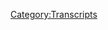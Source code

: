 {{DEFAULTSORT:
    #_TRANSCRIPT_0139:St. Patrick's Day Special Report
}}{{Transcript
    | title         = [[139: St. Patrick's Day Special Report]]
    | caption       = [https://knowledgefight.libsyn.com/knowledge-fight-st-patricks-day-special-report Listen to this episode on Libsyn]
    | episodeNumber = [[139: St. Patrick's Day Special Report|139]]
    | length        = 01:37:42
}}

{{MessageBox
    | header     = Warning: Bot Generated Content
    | text       = This transcript was automatically generated by transcription software and likely contains many mistakes and misattributions. Please check the audio for definitive quotes, attribution, and context.
    | image      = N3yvass4myg91.webp
    | imagewidth = 50px
    | id         = warning
}}

{{TranscriptBlock
    | name      = Unknown Speaker
    | timestamp = 00:00:00.000
    | text      = Andy in Kansas, you're on the air, thanks for holding.
}}

{{TranscriptBlock
    | name      = Unknown Speaker
    | timestamp = 00:00:04.500
    | text      = Hello Alex, I'm a first time caller, I'm a huge fan, I love your work.
}}

{{TranscriptBlock
    | name      = Unknown Speaker
    | timestamp = 00:00:07.500
    | text      = I love you.
}}

{{TranscriptBlock
    | name      = Unknown Speaker
    | timestamp = 00:00:08.000
    | text      = Hey everybody, welcome back to Knowledge Fight, I'm Dan.
}}

{{TranscriptBlock
    | name      = Unknown Speaker
    | timestamp = 00:00:10.000
    | text      = I'm Jordan!
}}

{{TranscriptBlock
    | name      = Unknown Speaker
    | timestamp = 00:00:10.500
    | text      = We're a couple dudes, like to sit around, drink novelty beverages, and talk a little bit about Alex Jones.
}}

{{TranscriptBlock
    | name      = Unknown Speaker
    | timestamp = 00:00:15.000
    | text      = That is what we do, Dan!
}}

{{TranscriptBlock
    | name      = Unknown Speaker
    | timestamp = 00:00:16.500
    | text      = Yes sir.
}}

{{TranscriptBlock
    | name      = Unknown Speaker
    | timestamp = 00:00:17.000
    | text      = If you are gonna try and sell this podcast to somebody who has never heard it before.
}}

{{TranscriptBlock
    | name      = Unknown Speaker
    | timestamp = 00:00:22.000
    | text      = Right.
}}

{{TranscriptBlock
    | name      = Unknown Speaker
    | timestamp = 00:00:22.500
    | text      = Or perhaps has heard very similar podcasts.
}}

{{TranscriptBlock
    | name      = Unknown Speaker
    | timestamp = 00:00:26.500
    | text      = I would say I know a lot about Alex Jones.
}}

{{TranscriptBlock
    | name      = Unknown Speaker
    | timestamp = 00:00:28.500
    | text      = I would say...
}}

{{TranscriptBlock
    | name      = Unknown Speaker
    | timestamp = 00:00:29.500
    | text      = Co-host.
}}

{{TranscriptBlock
    | name      = Unknown Speaker
    | timestamp = 00:00:30.000
    | text      = I don't know anything about Alex Jones.
}}

{{TranscriptBlock
    | name      = Unknown Speaker
    | timestamp = 00:00:31.500
    | text      = Uh, today Jordan, we got a lot of fun.
}}

{{TranscriptBlock
    | name      = Unknown Speaker
    | timestamp = 00:00:34.000
    | text      = We got a lot of fun in front of us.
}}

{{TranscriptBlock
    | name      = Unknown Speaker
    | timestamp = 00:00:35.500
    | text      = Do we? That's good, because I'm loopy as fuck.
}}

{{TranscriptBlock
    | name      = Unknown Speaker
    | timestamp = 00:00:38.000
    | text      = You've been at work all day.
}}

{{TranscriptBlock
    | name      = Unknown Speaker
    | timestamp = 00:00:39.000
    | text      = I've been working for ten hours, man, staring at a computer, replying to emails from dumb people.
}}

{{TranscriptBlock
    | name      = Unknown Speaker
    | timestamp = 00:00:44.500
    | text      = That is not a fun time, but this will be.
}}

{{TranscriptBlock
    | name      = Unknown Speaker
    | timestamp = 00:00:46.500
    | text      = I guarantee it, this is going to be a delightful blast.
}}

{{TranscriptBlock
    | name      = Unknown Speaker
    | timestamp = 00:00:49.000
    | text      = Let's do it.
}}

{{TranscriptBlock
    | name      = Unknown Speaker
    | timestamp = 00:00:50.000
    | text      = I have a number of things I want to say.
}}

{{TranscriptBlock
    | name      = Unknown Speaker
    | timestamp = 00:00:51.500
    | text      = First of all, I'd like to give a big shout out to listener Keegan.
}}

{{TranscriptBlock
    | name      = Unknown Speaker
    | timestamp = 00:00:54.500
    | text      = I believe he's a technocrat at this point, but he's a listener who was in town over the St. Patrick's Day weekend.
}}

{{TranscriptBlock
    | name      = Unknown Speaker
    | timestamp = 00:01:01.500
    | text      = And it was very nice to meet him.
}}

{{TranscriptBlock
    | name      = Unknown Speaker
    | timestamp = 00:01:03.500
    | text      = Always a great time.
}}

{{TranscriptBlock
    | name      = Unknown Speaker
    | timestamp = 00:01:04.500
    | text      = Yeah, I'm so sorry Keegan.
}}

{{TranscriptBlock
    | name      = Unknown Speaker
    | timestamp = 00:01:06.500
    | text      = I mean, I just...
}}

{{TranscriptBlock
    | name      = Unknown Speaker
    | timestamp = 00:01:07.500
    | text      = This isn't why I brought it up.
}}

{{TranscriptBlock
    | name      = Unknown Speaker
    | timestamp = 00:01:08.500
    | text      = I'm so sorry. I'm just sorry.
}}

{{TranscriptBlock
    | name      = Unknown Speaker
    | timestamp = 00:01:10.500
    | text      = I couldn't make it.
}}

{{TranscriptBlock
    | name      = Unknown Speaker
    | timestamp = 00:01:11.500
    | text      = I feel like a piece of shit because I had to work and I didn't have a show and I know you wanted to see me.
}}

{{TranscriptBlock
    | name      = Unknown Speaker
    | timestamp = 00:01:16.500
    | text      = Which baffles my mind.
}}

{{TranscriptBlock
    | name      = Unknown Speaker
    | timestamp = 00:01:18.500
    | text      = This is not why I brought this up.
}}

{{TranscriptBlock
    | name      = Unknown Speaker
    | timestamp = 00:01:20.500
    | text      = Oh, not to make me feel guilt?
}}

{{TranscriptBlock
    | name      = Unknown Speaker
    | timestamp = 00:01:22.500
    | text      = Over all-encompassing guilt?
}}

{{TranscriptBlock
    | name      = Unknown Speaker
    | timestamp = 00:01:24.000
    | text      = No, I brought it up because it was also his birthday and his one thing he wanted was...
}}

{{TranscriptBlock
    | name      = Unknown Speaker
    | timestamp = 00:01:28.500
    | text      = And it's his birthday?!
}}

{{TranscriptBlock
    | name      = Unknown Speaker
    | timestamp = 00:01:29.500
    | text      = ...to meet Jordan.
}}

{{TranscriptBlock
    | name      = Unknown Speaker
    | timestamp = 00:01:30.500
    | text      = God damn it!
}}

{{TranscriptBlock
    | name      = Unknown Speaker
    | timestamp = 00:01:31.500
    | text      = No.
}}

{{TranscriptBlock
    | name      = Unknown Speaker
    | timestamp = 00:01:32.500
    | text      = Such a piece of shit.
}}

{{TranscriptBlock
    | name      = Unknown Speaker
    | timestamp = 00:01:33.500
    | text      = He donated on a time travel level a while back and one of the things he wanted was a drunk Alex Jones.
}}

{{TranscriptBlock
    | name      = Unknown Speaker
    | timestamp = 00:01:38.500
    | text      = Oh yeah.
}}

{{TranscriptBlock
    | name      = Unknown Speaker
    | timestamp = 00:01:39.500
    | text      = And it turns out that I am able to, even though we already did another episode for him,
}}

{{TranscriptBlock
    | name      = Unknown Speaker
    | timestamp = 00:01:45.500
    | text      = I am able to, since he was in town this weekend, honor him with this episode that we are going to be doing today.
}}

{{TranscriptBlock
    | name      = Unknown Speaker
    | timestamp = 00:01:50.500
    | text      = But first, I have to honor all of our listeners.
}}

{{TranscriptBlock
    | name      = Unknown Speaker
    | timestamp = 00:01:57.500
    | text      = Okay.
}}

{{TranscriptBlock
    | name      = Unknown Speaker
    | timestamp = 00:01:58.500
    | text      = I haven't even taken a sip of the wine and I'm already grandiose as shit.
}}

{{TranscriptBlock
    | name      = Unknown Speaker
    | timestamp = 00:02:01.500
    | text      = I know, I see it. I feel it. I feel it coming from you.
}}

{{TranscriptBlock
    | name      = Unknown Speaker
    | timestamp = 00:02:04.500
    | text      = So I told you on the last episode that on this episode we would begin the March Madness bracket.
}}

{{TranscriptBlock
    | name      = Unknown Speaker
    | timestamp = 00:02:10.500
    | text      = That's true!
}}

{{TranscriptBlock
    | name      = Unknown Speaker
    | timestamp = 00:02:11.500
    | text      = Of Alex Jones Drops.
}}

{{TranscriptBlock
    | name      = Unknown Speaker
    | timestamp = 00:02:13.500
    | text      = Alright, here we go.
}}

{{TranscriptBlock
    | name      = Unknown Speaker
    | timestamp = 00:02:14.500
    | text      = So today what we're going to do, because we have a lot in front of us and I didn't want to overwhelm you after your long day at work,
}}

{{TranscriptBlock
    | name      = Unknown Speaker
    | timestamp = 00:02:21.500
    | text      = I decided that we would have one teaser match-up today.
}}

{{TranscriptBlock
    | name      = Unknown Speaker
    | timestamp = 00:02:24.500
    | text      = Okay.
}}

{{TranscriptBlock
    | name      = Unknown Speaker
    | timestamp = 00:02:25.500
    | text      = And on the next episode, which we will be putting out on Wednesday, we'll have a bunch more.
}}

{{TranscriptBlock
    | name      = Unknown Speaker
    | timestamp = 00:02:30.500
    | text      = But I don't want to overwhelm everybody right off the top too. I don't want to give you all the match-ups.
}}

{{TranscriptBlock
    | name      = Unknown Speaker
    | timestamp = 00:02:34.500
    | text      = You teasing bitch.
}}

{{TranscriptBlock
    | name      = Unknown Speaker
    | timestamp = 00:02:35.500
    | text      = So today we are going to be looking at one match-up from one of the quadrants.
}}

{{TranscriptBlock
    | name      = Unknown Speaker
    | timestamp = 00:02:39.500
    | text      = There's sixteen seeds, four divisions. One of the divisions that we will be looking at today, one match-up from that, is the guest's division.
}}

{{TranscriptBlock
    | name      = Unknown Speaker
    | timestamp = 00:02:49.500
    | text      = Okay. Wow.
}}

{{TranscriptBlock
    | name      = Unknown Speaker
    | timestamp = 00:02:51.500
    | text      = Four of these drops.
}}

{{TranscriptBlock
    | name      = Unknown Speaker
    | timestamp = 00:02:52.500
    | text      = You have clearly put a lot of thought into this and I am delighted by it and also, man, we gotta get you out of the house.
}}

{{TranscriptBlock
    | name      = Unknown Speaker
    | timestamp = 00:02:59.500
    | text      = Four of these drops are from people who are not Alex Jones. The other twelve will be Alex Jones drops of different varieties, let's say.
}}

{{TranscriptBlock
    | name      = Unknown Speaker
    | timestamp = 00:03:07.500
    | text      = Alright, so the number one seed has got to be go home and tell your mother.
}}

{{TranscriptBlock
    | name      = Unknown Speaker
    | timestamp = 00:03:13.500
    | text      = You would think that, but the selection committee sat down and thought this over long and hard.
}}

{{TranscriptBlock
    | name      = Unknown Speaker
    | timestamp = 00:03:18.500
    | text      = Which committee was that?
}}

{{TranscriptBlock
    | name      = Unknown Speaker
    | timestamp = 00:03:21.500
    | text      = It's sort of like the people who like the Pope. It's very secretive.
}}

{{TranscriptBlock
    | name      = Unknown Speaker
    | timestamp = 00:03:24.500
    | text      = Okay, alright, alright, alright.
}}

{{TranscriptBlock
    | name      = Unknown Speaker
    | timestamp = 00:03:25.500
    | text      = So the selection committee-
}}

{{TranscriptBlock
    | name      = Unknown Speaker
    | timestamp = 00:03:27.500
    | text      = It's sort of like the people who like the Pope?
}}

{{TranscriptBlock
    | name      = Unknown Speaker
    | timestamp = 00:03:28.500
    | text      = Yeah, exactly.
}}

{{TranscriptBlock
    | name      = Unknown Speaker
    | timestamp = 00:03:29.500
    | text      = Not the people who choose the Pope, just the general people who like-
}}

{{TranscriptBlock
    | name      = Unknown Speaker
    | timestamp = 00:03:32.500
    | text      = Who click like on Facebook for the Pope.
}}

{{TranscriptBlock
    | name      = Unknown Speaker
    | timestamp = 00:03:34.500
    | text      = Yeah, I feel good about the Pope right now.
}}

{{TranscriptBlock
    | name      = Unknown Speaker
    | timestamp = 00:03:35.500
    | text      = So we are looking at the number one seed versus the number four seed in the guest division.
}}

{{TranscriptBlock
    | name      = Unknown Speaker
    | timestamp = 00:03:40.500
    | text      = And revealing first, the number four seed is Daryl Hamamoto's gayest instrument.
}}

{{TranscriptBlock
    | name      = Unknown Speaker
    | timestamp = 00:03:46.500
    | text      = There you go.
}}

{{TranscriptBlock
    | name      = Unknown Speaker
    | timestamp = 00:03:47.500
    | text      = I said, what would be the gayest instrument in my collection that I could take to this event?
}}

{{TranscriptBlock
    | name      = Unknown Speaker
    | timestamp = 00:03:52.500
    | text      = It was my pink Esquire, my pudenda pink Esquire.
}}

{{TranscriptBlock
    | name      = Unknown Speaker
    | timestamp = 00:03:55.500
    | text      = Crazy.
}}

{{TranscriptBlock
    | name      = Unknown Speaker
    | timestamp = 00:03:56.500
    | text      = Yep, there you go. That's bananas.
}}

{{TranscriptBlock
    | name      = Unknown Speaker
    | timestamp = 00:03:58.500
    | text      = Absolutely lunatic man.
}}

{{TranscriptBlock
    | name      = Unknown Speaker
    | timestamp = 00:04:00.500
    | text      = So number one seed is the gayest instrument.
}}

{{TranscriptBlock
    | name      = Unknown Speaker
    | timestamp = 00:04:03.500
    | text      = No, that's number four.
}}

{{TranscriptBlock
    | name      = Unknown Speaker
    | timestamp = 00:04:04.500
    | text      = That's number four.
}}

{{TranscriptBlock
    | name      = Unknown Speaker
    | timestamp = 00:04:05.500
    | text      = That's number four.
}}

{{TranscriptBlock
    | name      = Unknown Speaker
    | timestamp = 00:04:06.500
    | text      = That's the number four seed going up against the number one seed, which you accurately predicted is Steve Puchenik.
}}

{{TranscriptBlock
    | name      = Unknown Speaker
    | timestamp = 00:04:12.500
    | text      = And it's from that episode.
}}

{{TranscriptBlock
    | name      = Unknown Speaker
    | timestamp = 00:04:13.500
    | text      = But it's not-
}}

{{TranscriptBlock
    | name      = Unknown Speaker
    | timestamp = 00:04:14.500
    | text      = It's not go home and tell your mother you're brilliant.
}}

{{TranscriptBlock
    | name      = Unknown Speaker
    | timestamp = 00:04:16.500
    | text      = It's Alex Jones getting a manners lesson from Steve Puchenik.
}}

{{TranscriptBlock
    | name      = Unknown Speaker
    | timestamp = 00:04:20.500
    | text      = We have all these crises we're facing, and I got four children.
}}

{{TranscriptBlock
    | name      = Unknown Speaker
    | timestamp = 00:04:24.500
    | text      = I'm pissed off at the globalist. I'm pissed off at the political class.
}}

{{TranscriptBlock
    | name      = Unknown Speaker
    | timestamp = 00:04:27.500
    | text      = I'm tired of their crap.
}}

{{TranscriptBlock
    | name      = Unknown Speaker
    | timestamp = 00:04:30.500
    | text      = They all need to go to prison.
}}

{{TranscriptBlock
    | name      = Unknown Speaker
    | timestamp = 00:04:32.500
    | text      = So there's fear in these people.
}}

{{TranscriptBlock
    | name      = Unknown Speaker
    | timestamp = 00:04:34.500
    | text      = I'm sick of them.
}}

{{TranscriptBlock
    | name      = Unknown Speaker
    | timestamp = 00:04:36.500
    | text      = Dr. Puchenik, what do you make of the intel I just dumped on you?
}}

{{TranscriptBlock
    | name      = Unknown Speaker
    | timestamp = 00:04:39.500
    | text      = I know you have a lot of your own sources, but what do you make of that?
}}

{{TranscriptBlock
    | name      = Unknown Speaker
    | timestamp = 00:04:42.500
    | text      = First of all, I thought you were going to call me up to see how I was.
}}

{{TranscriptBlock
    | name      = Unknown Speaker
    | timestamp = 00:04:46.500
    | text      = Because I've been in the middle of a major storm which was not created by globalists or the TIA.
}}

{{TranscriptBlock
    | name      = Unknown Speaker
    | timestamp = 00:04:54.500
    | text      = And trees have been coming down.
}}

{{TranscriptBlock
    | name      = Unknown Speaker
    | timestamp = 00:04:56.500
    | text      = Power lines have been coming down.
}}

{{TranscriptBlock
    | name      = Unknown Speaker
    | timestamp = 00:04:58.500
    | text      = So Alex, I want you to-
}}

{{TranscriptBlock
    | name      = Unknown Speaker
    | timestamp = 00:04:59.500
    | text      = I did call. You were on yesterday. Thank you for going on. I hope you're doing great.
}}

{{TranscriptBlock
    | name      = Unknown Speaker
    | timestamp = 00:05:03.500
    | text      = You can ask, how am I doing it?
}}

{{TranscriptBlock
    | name      = Unknown Speaker
    | timestamp = 00:05:05.500
    | text      = I love it so much.
}}

{{TranscriptBlock
    | name      = Unknown Speaker
    | timestamp = 00:05:07.500
    | text      = It's the gayest instrument for against, you could ask how I'm doing.
}}

{{TranscriptBlock
    | name      = Unknown Speaker
    | timestamp = 00:05:11.500
    | text      = Yeah, exactly. I think that this election committee, what they saw in that clip over the go home and tell your mother
}}

{{TranscriptBlock
    | name      = Unknown Speaker
    | timestamp = 00:05:17.500
    | text      = is the transition from Alex screaming about the globalists to Steve Puchenik being like,
}}

{{TranscriptBlock
    | name      = Unknown Speaker
    | timestamp = 00:05:22.500
    | text      = Hey, come on, man. I'm a person. I'm in the middle of a hurricane.
}}

{{TranscriptBlock
    | name      = Unknown Speaker
    | timestamp = 00:05:25.500
    | text      = Yeah, that one's got my vote.
}}

{{TranscriptBlock
    | name      = Unknown Speaker
    | timestamp = 00:05:27.500
    | text      = It's a tough road for Hamamoto to get out of the first round in this one.
}}

{{TranscriptBlock
    | name      = Unknown Speaker
    | timestamp = 00:05:32.500
    | text      = It's the Steve Puchenik turning into your mom that I love so much.
}}

{{TranscriptBlock
    | name      = Unknown Speaker
    | timestamp = 00:05:36.500
    | text      = So as I post this episode this evening, if this episode is out, there will be a poll that will last, I guess, I don't know, maybe 24 hours?
}}

{{TranscriptBlock
    | name      = Unknown Speaker
    | timestamp = 00:05:47.500
    | text      = I haven't decided yet.
}}

{{TranscriptBlock
    | name      = Unknown Speaker
    | timestamp = 00:05:48.500
    | text      = Who knows?
}}

{{TranscriptBlock
    | name      = Unknown Speaker
    | timestamp = 00:05:49.500
    | text      = In our Facebook group, go home and tell your mother you're brilliant.
}}

{{TranscriptBlock
    | name      = Unknown Speaker
    | timestamp = 00:05:51.500
    | text      = Also, Steve Puchenik reference.
}}

{{TranscriptBlock
    | name      = Unknown Speaker
    | timestamp = 00:05:53.500
    | text      = There you go.
}}

{{TranscriptBlock
    | name      = Unknown Speaker
    | timestamp = 00:05:54.500
    | text      = And you guys can vote and see what makes it to the second round.
}}

{{TranscriptBlock
    | name      = Unknown Speaker
    | timestamp = 00:05:56.500
    | text      = Frankly, it should be disqualified.
}}

{{TranscriptBlock
    | name      = Unknown Speaker
    | timestamp = 00:05:58.500
    | text      = Go home and tell your mother you're brilliant. I feel like that would be too on the nose.
}}

{{TranscriptBlock
    | name      = Unknown Speaker
    | timestamp = 00:06:04.500
    | text      = Right. It would be like us having Andy in Kansas as one of the drops.
}}

{{TranscriptBlock
    | name      = Unknown Speaker
    | timestamp = 00:06:07.500
    | text      = Exactly. We can't do that.
}}

{{TranscriptBlock
    | name      = Unknown Speaker
    | timestamp = 00:06:09.500
    | text      = Yeah, it would be cannibalistic.
}}

{{TranscriptBlock
    | name      = Unknown Speaker
    | timestamp = 00:06:11.500
    | text      = Right.
}}

{{TranscriptBlock
    | name      = Unknown Speaker
    | timestamp = 00:06:12.500
    | text      = So, Jordan, I mentioned earlier.
}}

{{TranscriptBlock
    | name      = Unknown Speaker
    | timestamp = 00:06:14.500
    | text      = Oh, have fun voting.
}}

{{TranscriptBlock
    | name      = Unknown Speaker
    | timestamp = 00:06:17.500
    | text      = That's my wish for you all.
}}

{{TranscriptBlock
    | name      = Unknown Speaker
    | timestamp = 00:06:19.500
    | text      = Yeah, there we go.
}}

{{TranscriptBlock
    | name      = Unknown Speaker
    | timestamp = 00:06:20.500
    | text      = I mentioned earlier that, you know, this episode is-
}}

{{TranscriptBlock
    | name      = Unknown Speaker
    | timestamp = 00:06:23.500
    | text      = Gonna be drunk Alex Jones for Keegan.
}}

{{TranscriptBlock
    | name      = Unknown Speaker
    | timestamp = 00:06:25.500
    | text      = Indeed. And actually, what we- I had a very nice time meeting with Keegan.
}}

{{TranscriptBlock
    | name      = Unknown Speaker
    | timestamp = 00:06:31.500
    | text      = Although, unfortunately, I drank a green beer because we were at a bar and before I knew it, my tongue had turned green.
}}

{{TranscriptBlock
    | name      = Unknown Speaker
    | timestamp = 00:06:40.500
    | text      = And then I had to walk home with my hand over my mouth.
}}

{{TranscriptBlock
    | name      = Unknown Speaker
    | timestamp = 00:06:43.500
    | text      = Right.
}}

{{TranscriptBlock
    | name      = Unknown Speaker
    | timestamp = 00:06:44.500
    | text      = Because generally speaking, you walk home with your tongue hanging out of your mouth.
}}

{{TranscriptBlock
    | name      = Unknown Speaker
    | timestamp = 00:06:47.500
    | text      = Absolutely.
}}

{{TranscriptBlock
    | name      = Unknown Speaker
    | timestamp = 00:06:48.500
    | text      = So everyone could see it.
}}

{{TranscriptBlock
    | name      = Unknown Speaker
    | timestamp = 00:06:49.500
    | text      = Like a cartoon animal.
}}

{{TranscriptBlock
    | name      = Unknown Speaker
    | timestamp = 00:06:51.500
    | text      = I just didn't want to blend in with the rabble rousers and pass out on the street drunks at 11 in the morning.
}}

{{TranscriptBlock
    | name      = Unknown Speaker
    | timestamp = 00:06:57.500
    | text      = Right.
}}

{{TranscriptBlock
    | name      = Unknown Speaker
    | timestamp = 00:06:58.500
    | text      = Or whatever on St. Patrick's Day here in Chicago.
}}

{{TranscriptBlock
    | name      = Unknown Speaker
    | timestamp = 00:07:00.500
    | text      = Shout out to Chicago.
}}

{{TranscriptBlock
    | name      = Unknown Speaker
    | timestamp = 00:07:01.500
    | text      = Yeah, exactly. It's a great place.
}}

{{TranscriptBlock
    | name      = Unknown Speaker
    | timestamp = 00:07:03.500
    | text      = But I felt very bad that I couldn't, in the past, give- fulfill this birthday wish of a drunk Alex on St. Patrick's Day.
}}

{{TranscriptBlock
    | name      = Unknown Speaker
    | timestamp = 00:07:14.500
    | text      = Yeah.
}}

{{TranscriptBlock
    | name      = Unknown Speaker
    | timestamp = 00:07:15.500
    | text      = And it was like, this year, St. Patrick's Day, I mean, I guess every year you celebrate it on Saturday, and Alex doesn't have a show on Saturday.
}}

{{TranscriptBlock
    | name      = Unknown Speaker
    | timestamp = 00:07:21.500
    | text      = Uh huh.
}}

{{TranscriptBlock
    | name      = Unknown Speaker
    | timestamp = 00:07:22.500
    | text      = So I watched Friday and like, maybe he's gonna get the booze going early.
}}

{{TranscriptBlock
    | name      = Unknown Speaker
    | timestamp = 00:07:25.500
    | text      = Right.
}}

{{TranscriptBlock
    | name      = Unknown Speaker
    | timestamp = 00:07:26.500
    | text      = Nope. Didn't.
}}

{{TranscriptBlock
    | name      = Unknown Speaker
    | timestamp = 00:07:27.500
    | text      = It was just terrible. He just had a bunch of people on to talk about how they're all being censored and all this nonsense.
}}

{{TranscriptBlock
    | name      = Unknown Speaker
    | timestamp = 00:07:31.500
    | text      = Yeah, yeah, yeah, yeah.
}}

{{TranscriptBlock
    | name      = Unknown Speaker
    | timestamp = 00:07:32.500
    | text      = Then?
}}

{{TranscriptBlock
    | name      = Unknown Speaker
    | timestamp = 00:07:33.500
    | text      = That way he doesn't have to talk about his own lawsuits.
}}

{{TranscriptBlock
    | name      = Unknown Speaker
    | timestamp = 00:07:35.500
    | text      = Mm-hmm.
}}

{{TranscriptBlock
    | name      = Unknown Speaker
    | timestamp = 00:07:36.500
    | text      = He can kind of spiral in and be like, yeah, you're being censored? I mean, obviously you know I'm being censored.
}}

{{TranscriptBlock
    | name      = Unknown Speaker
    | timestamp = 00:07:42.500
    | text      = You and I are in the same boat. Oh, Leanne McAdoo, you're getting sued for the thing that I encouraged you to do.
}}

{{TranscriptBlock
    | name      = Unknown Speaker
    | timestamp = 00:07:47.500
    | text      = Right.
}}

{{TranscriptBlock
    | name      = Unknown Speaker
    | timestamp = 00:07:48.500
    | text      = Let's talk about how much it sucks.
}}

{{TranscriptBlock
    | name      = Unknown Speaker
    | timestamp = 00:07:49.500
    | text      = Also, thank you so much for not suing me for the things that I did to Ashley Beckford that I'm almost certainly done to you as well.
}}

{{TranscriptBlock
    | name      = Unknown Speaker
    | timestamp = 00:07:54.500
    | text      = Thanks for not vouching for her.
}}

{{TranscriptBlock
    | name      = Unknown Speaker
    | timestamp = 00:07:55.500
    | text      = Yeah.
}}

{{TranscriptBlock
    | name      = Unknown Speaker
    | timestamp = 00:07:56.500
    | text      = Um, so, as luck would have it, God smiled down upon us.
}}

{{TranscriptBlock
    | name      = Unknown Speaker
    | timestamp = 00:08:01.500
    | text      = Alex, for reasons unknown, decided to go into the studio and do a special report on Saturday.
}}

{{TranscriptBlock
    | name      = Unknown Speaker
    | timestamp = 00:08:08.500
    | text      = That can't be real.
}}

{{TranscriptBlock
    | name      = Unknown Speaker
    | timestamp = 00:08:09.500
    | text      = And I have almost no doubt that he's drunk, and here is an out-of-context drop from that episode.
}}

{{TranscriptBlock
    | name      = Unknown Speaker
    | timestamp = 00:08:16.500
    | text      = I can't do this anymore.
}}

{{TranscriptBlock
    | name      = Unknown Speaker
    | timestamp = 00:08:23.500
    | text      = So, that should give you a little bit of the flavor of things to come.
}}

{{TranscriptBlock
    | name      = Unknown Speaker
    | timestamp = 00:08:27.500
    | text      = All right, this is happening.
}}

{{TranscriptBlock
    | name      = Unknown Speaker
    | timestamp = 00:08:28.500
    | text      = So, the episode is titled Hillary About to Be Indicted by, like, I don't remember what the precise title was here.
}}

{{TranscriptBlock
    | name      = Unknown Speaker
    | timestamp = 00:08:36.500
    | text      = I need to get it because it's inappropriate if I don't give you the precise title, because it's just that, um, it's important.
}}

{{TranscriptBlock
    | name      = Unknown Speaker
    | timestamp = 00:08:45.500
    | text      = Like, this is a salacious-ass title.
}}

{{TranscriptBlock
    | name      = Unknown Speaker
    | timestamp = 00:08:47.500
    | text      = Uh-huh.
}}

{{TranscriptBlock
    | name      = Unknown Speaker
    | timestamp = 00:08:48.500
    | text      = Here it is.
}}

{{TranscriptBlock
    | name      = Unknown Speaker
    | timestamp = 00:08:49.500
    | text      = Special report.
}}

{{TranscriptBlock
    | name      = Unknown Speaker
    | timestamp = 00:08:50.500
    | text      = Trump set to indict Hillary.
}}

{{TranscriptBlock
    | name      = Unknown Speaker
    | timestamp = 00:08:52.500
    | text      = We're already off to a lie.
}}

{{TranscriptBlock
    | name      = Unknown Speaker
    | timestamp = 00:08:55.500
    | text      = Yeah, and it's specifically about the McCabe, Andrew McCabe being fired is going to lead to Hillary's indictment.
}}

{{TranscriptBlock
    | name      = Unknown Speaker
    | timestamp = 00:09:03.500
    | text      = Gotcha.
}}

{{TranscriptBlock
    | name      = Unknown Speaker
    | timestamp = 00:09:04.500
    | text      = And so we'll see how much he talks about that.
}}

{{TranscriptBlock
    | name      = Unknown Speaker
    | timestamp = 00:09:06.500
    | text      = Boy, it seems like it's going to be the not-that.
}}

{{TranscriptBlock
    | name      = Unknown Speaker
    | timestamp = 00:09:10.500
    | text      = I don't know what to expect anymore, but I do know that this episode starts with 20 seconds of silence, and Alex Jones looking off into-
}}

{{TranscriptBlock
    | name      = Unknown Speaker
    | timestamp = 00:09:20.500
    | text      = In honor of McCabe.
}}

{{TranscriptBlock
    | name      = Unknown Speaker
    | timestamp = 00:09:22.500
    | text      = Indeed.
}}

{{TranscriptBlock
    | name      = Unknown Speaker
    | timestamp = 00:09:23.500
    | text      = He's just looking off into the middle distance for 20 seconds, and then he says this.
}}

{{TranscriptBlock
    | name      = Unknown Speaker
    | timestamp = 00:09:28.500
    | text      = You hear that silence?
}}

{{TranscriptBlock
    | name      = Unknown Speaker
    | timestamp = 00:09:34.500
    | text      = That's the silence of all the tyrants in history who thought they were invincible and thought that their people wouldn't wake up to what they were doing, who ended up getting shoveled into their graves.
}}

{{TranscriptBlock
    | name      = Unknown Speaker
    | timestamp = 00:09:51.500
    | text      = You know, I became a student of history when I was about six, seven years old because I started reading time-life book encyclopedias around the house about World War II.
}}

{{TranscriptBlock
    | name      = Unknown Speaker
    | timestamp = 00:10:02.500
    | text      = Not the same thing.
}}

{{TranscriptBlock
    | name      = Unknown Speaker
    | timestamp = 00:10:03.500
    | text      = World War I, the Old West, things like that.
}}

{{TranscriptBlock
    | name      = Unknown Speaker
    | timestamp = 00:10:05.500
    | text      = And by the time I was 10, 11, I was reading college-level textbooks on history and books written by Julius Caesar and Adolf Hitler.
}}

{{TranscriptBlock
    | name      = Unknown Speaker
    | timestamp = 00:10:16.500
    | text      = I remember when I'd be a little bit older, 12, 13, buying books like that at the bookstore, they'd say-
}}

{{TranscriptBlock
    | name      = Unknown Speaker
    | timestamp = 00:10:21.500
    | text      = You're a Nazi.
}}

{{TranscriptBlock
    | name      = Unknown Speaker
    | timestamp = 00:10:22.500
    | text      = Son, you're buying a book on Nazi Germany.
}}

{{TranscriptBlock
    | name      = Unknown Speaker
    | timestamp = 00:10:25.500
    | text      = You're not a Nazi, are you?
}}

{{TranscriptBlock
    | name      = Unknown Speaker
    | timestamp = 00:10:27.500
    | text      = Yes.
}}

{{TranscriptBlock
    | name      = Unknown Speaker
    | timestamp = 00:10:28.500
    | text      = And that's when I knew how ignorant the general public was.
}}

{{TranscriptBlock
    | name      = Unknown Speaker
    | timestamp = 00:10:34.500
    | text      = If you buy a book-
}}

{{TranscriptBlock
    | name      = Unknown Speaker
    | timestamp = 00:10:35.500
    | text      = That's not a no.
}}

{{TranscriptBlock
    | name      = Unknown Speaker
    | timestamp = 00:10:38.500
    | text      = Rise and fall of the Third Reich, Scheer's Order of the Death said, Adolf Hitler's Mein Kampf, my struggle, you must be for Hitler.
}}

{{TranscriptBlock
    | name      = Unknown Speaker
    | timestamp = 00:10:47.500
    | text      = Well, I-
}}

{{TranscriptBlock
    | name      = Unknown Speaker
    | timestamp = 00:10:48.500
    | text      = Kind of.
}}

{{TranscriptBlock
    | name      = Unknown Speaker
    | timestamp = 00:10:49.500
    | text      = Would not even respond and say, well, I've read books by Winston Churchill, three volumes set, history of the English-speaking peoples.
}}

{{TranscriptBlock
    | name      = Unknown Speaker
    | timestamp = 00:10:56.500
    | text      = Also not a good guy.
}}

{{TranscriptBlock
    | name      = Unknown Speaker
    | timestamp = 00:10:57.500
    | text      = Doesn't mean I'm an Anglophile or an agent of the British crown, which is really a Transylvanian crown flying under a German crown of the Saxe-Coburg Gothas of the formerly established and now-defunct Austrian-Hungarian empire that was dethroned during World War I.
}}

{{TranscriptBlock
    | name      = Unknown Speaker
    | timestamp = 00:11:14.500
    | text      = It was re-assessed in World War II, was finally decapitated.
}}

{{TranscriptBlock
    | name      = Unknown Speaker
    | timestamp = 00:11:18.500
    | text      = Wow, that's a drunk man.
}}

{{TranscriptBlock
    | name      = Unknown Speaker
    | timestamp = 00:11:19.500
    | text      = Yeah, just rattling off words.
}}

{{TranscriptBlock
    | name      = Unknown Speaker
    | timestamp = 00:11:21.500
    | text      = Actually, you don't know. I'm not a Nazi because you don't even know where the English crown comes from. It comes from Transylvania. Dracula is actually English. I don't know if you know that or not.
}}

{{TranscriptBlock
    | name      = Unknown Speaker
    | timestamp = 00:11:37.500
    | text      = Who says I'm a Nazi? I am a vampire.
}}

{{TranscriptBlock
    | name      = Unknown Speaker
    | timestamp = 00:11:40.500
    | text      = I would suggest that these people at the bookstore were more like, are you old enough to be reading this? This is some pretty heavy stuff, the Lords of the Death's Head, or the Order of the Death's Head, which isn't-
}}

{{TranscriptBlock
    | name      = Unknown Speaker
    | timestamp = 00:11:55.500
    | text      = Never too old to hate the Jews, Dan. That's the one thing I've learned from this podcast.
}}

{{TranscriptBlock
    | name      = Unknown Speaker
    | timestamp = 00:11:59.500
    | text      = Yeah, he gets the authors wrong there, too, and he's referencing those books. But I want to talk a little bit about his claims about the British crown because there's some problems.
}}

{{TranscriptBlock
    | name      = Unknown Speaker
    | timestamp = 00:12:08.500
    | text      = Oh, yeah?
}}

{{TranscriptBlock
    | name      = Unknown Speaker
    | timestamp = 00:12:09.500
    | text      = A little bit of problems with the historical- the idea that it's a Transylvanian crown-
}}

{{TranscriptBlock
    | name      = Unknown Speaker
    | timestamp = 00:12:16.500
    | text      = Well, it turns into a bat.
}}

{{TranscriptBlock
    | name      = Unknown Speaker
    | timestamp = 00:12:17.500
    | text      = No, it doesn't. It doesn't do that. I can affirm that the crown does not-
}}

{{TranscriptBlock
    | name      = Unknown Speaker
    | timestamp = 00:12:22.500
    | text      = I don't know if you can.
}}

{{TranscriptBlock
    | name      = Unknown Speaker
    | timestamp = 00:12:23.500
    | text      = That you're thinking of the game DuckTales.
}}

{{TranscriptBlock
    | name      = Unknown Speaker
    | timestamp = 00:12:25.500
    | text      = You haven't been to the Tower of London, my friend.
}}

{{TranscriptBlock
    | name      = Unknown Speaker
    | timestamp = 00:12:27.500
    | text      = That's a fair point. So, Queen Elizabeth II is currently the holder of the crown of England.
}}

{{TranscriptBlock
    | name      = Unknown Speaker
    | timestamp = 00:12:31.500
    | text      = Oh shit, I have! I saw the crown jewels.
}}

{{TranscriptBlock
    | name      = Unknown Speaker
    | timestamp = 00:12:32.500
    | text      = Okay.
}}

{{TranscriptBlock
    | name      = Unknown Speaker
    | timestamp = 00:12:33.500
    | text      = Not that good.
}}

{{TranscriptBlock
    | name      = Unknown Speaker
    | timestamp = 00:12:34.500
    | text      = Didn't turn into a bat, did it?
}}

{{TranscriptBlock
    | name      = Unknown Speaker
    | timestamp = 00:12:35.500
    | text      = Not that good. Well, they were behind glass.
}}

{{TranscriptBlock
    | name      = Unknown Speaker
    | timestamp = 00:12:37.500
    | text      = Yeah, yeah, yeah.
}}

{{TranscriptBlock
    | name      = Unknown Speaker
    | timestamp = 00:12:38.500
    | text      = And there were people watching, and you know they can't turn into a bat while people are watching.
}}

{{TranscriptBlock
    | name      = Unknown Speaker
    | timestamp = 00:12:42.500
    | text      = No. It has to be in contact with air.
}}

{{TranscriptBlock
    | name      = Unknown Speaker
    | timestamp = 00:12:46.500
    | text      = Right.
}}

{{TranscriptBlock
    | name      = Unknown Speaker
    | timestamp = 00:12:47.500
    | text      = So she's the Queen Elizabeth II current holder of the crown. Before her, her father, George VI, was king. Before that, his brother, Edward VIII, was king for under a year and had to abdicate because he wanted to marry a lady who'd been divorced twice and the court deemed her unfit to be the consort of the king.
}}

{{TranscriptBlock
    | name      = Unknown Speaker
    | timestamp = 00:13:01.500
    | text      = Right, which we've covered. How stupid that is.
}}

{{TranscriptBlock
    | name      = Unknown Speaker
    | timestamp = 00:13:04.500
    | text      = Yes. Before that, his father, George V, was king, and his reign takes us all the way back to 1910, which is before World War I.
}}

{{TranscriptBlock
    | name      = Unknown Speaker
    | timestamp = 00:13:11.500
    | text      = Right.
}}

{{TranscriptBlock
    | name      = Unknown Speaker
    | timestamp = 00:13:12.500
    | text      = Now, this is interesting because...
}}

{{TranscriptBlock
    | name      = Unknown Speaker
    | timestamp = 00:13:13.500
    | text      = When Dracula was king.
}}

{{TranscriptBlock
    | name      = Unknown Speaker
    | timestamp = 00:13:14.500
    | text      = Uh, yes. Yes.
}}

{{TranscriptBlock
    | name      = Unknown Speaker
    | timestamp = 00:13:16.500
    | text      = I promise everything is going to come full circle to Vlad the Impaler, and Alex is going to look very stupid.
}}

{{TranscriptBlock
    | name      = Unknown Speaker
    | timestamp = 00:13:22.500
    | text      = Okay. Good.
}}

{{TranscriptBlock
    | name      = Unknown Speaker
    | timestamp = 00:13:23.500
    | text      = Because people were not really enjoying the Germans in the mid-1910s, George V changed the name of his branch of his house from the House of Saxe-Coburg and Gotha to the House of Windsor in 1917.
}}

{{TranscriptBlock
    | name      = Unknown Speaker
    | timestamp = 00:13:36.500
    | text      = This is a wise decision that he made about three years into World War I, perhaps the most grisly war of all time that most people blame the Germans for.
}}

{{TranscriptBlock
    | name      = Unknown Speaker
    | timestamp = 00:13:44.500
    | text      = Probably their fault.
}}

{{TranscriptBlock
    | name      = Unknown Speaker
    | timestamp = 00:13:46.500
    | text      = The Belgian wing of the house decided to...
}}

{{TranscriptBlock
    | name      = Unknown Speaker
    | timestamp = 00:13:48.500
    | text      = Or arms dealers, depending on how you feel about the rich.
}}

{{TranscriptBlock
    | name      = Unknown Speaker
    | timestamp = 00:13:51.500
    | text      = Perhaps.
}}

{{TranscriptBlock
    | name      = Unknown Speaker
    | timestamp = 00:13:52.500
    | text      = The Belgian wing of the house changed their name a few years later for exactly the same reason.
}}

{{TranscriptBlock
    | name      = Unknown Speaker
    | timestamp = 00:13:57.500
    | text      = The stink of Germany was upon the House of Saxe-Coburg and Gotha, and they wanted that appearance to be as moot as possible.
}}

{{TranscriptBlock
    | name      = Unknown Speaker
    | timestamp = 00:14:06.500
    | text      = I heard the law firm changed its name as well from Saxe-Coburg and Gotha to, uh...
}}

{{TranscriptBlock
    | name      = Unknown Speaker
    | timestamp = 00:14:11.500
    | text      = Alright, nevermind.
}}

{{TranscriptBlock
    | name      = Unknown Speaker
    | timestamp = 00:14:13.500
    | text      = So, the thing is, yes, it does have German roots.
}}

{{TranscriptBlock
    | name      = Unknown Speaker
    | timestamp = 00:14:16.500
    | text      = To Steinbart. Alright.
}}

{{TranscriptBlock
    | name      = Unknown Speaker
    | timestamp = 00:14:17.500
    | text      = Alright. Calm down.
}}

{{TranscriptBlock
    | name      = Unknown Speaker
    | timestamp = 00:14:19.500
    | text      = You, ten hours in front of a screen, you're punchy as hell.
}}

{{TranscriptBlock
    | name      = Unknown Speaker
    | timestamp = 00:14:22.500
    | text      = I'm loopy. I'm fucking loopy, man.
}}

{{TranscriptBlock
    | name      = Unknown Speaker
    | timestamp = 00:14:23.500
    | text      = So, the House of Saxe-Coburg-Gotha does have Germanic roots, as does every house.
}}

{{TranscriptBlock
    | name      = Unknown Speaker
    | timestamp = 00:14:29.500
    | text      = Yeah.
}}

{{TranscriptBlock
    | name      = Unknown Speaker
    | timestamp = 00:14:30.500
    | text      = Because there were a bunch of, like, Germany didn't exist as a nation-state until 1871.
}}

{{TranscriptBlock
    | name      = Unknown Speaker
    | timestamp = 00:14:37.500
    | text      = There were just a bunch of regional ruling families, and some of them interlocked, and some of them created larger houses to solidify and increase their power.
}}

{{TranscriptBlock
    | name      = Unknown Speaker
    | timestamp = 00:14:48.500
    | text      = Well, one of the issues that the Crown family has always kind of avoided is the fact that they're related to just about every other Crown family in Europe.
}}

{{TranscriptBlock
    | name      = Unknown Speaker
    | timestamp = 00:14:59.500
    | text      = Not everyone, but a lot of them.
}}

{{TranscriptBlock
    | name      = Unknown Speaker
    | timestamp = 00:15:00.500
    | text      = But a lot of them.
}}

{{TranscriptBlock
    | name      = Unknown Speaker
    | timestamp = 00:15:01.500
    | text      = Yeah, a lot of them.
}}

{{TranscriptBlock
    | name      = Unknown Speaker
    | timestamp = 00:15:02.500
    | text      = Like, the World War I...
}}

{{TranscriptBlock
    | name      = Unknown Speaker
    | timestamp = 00:15:03.500
    | text      = It's because of intermarriage and the fact that the lines go back hundreds of years.
}}

{{TranscriptBlock
    | name      = Unknown Speaker
    | timestamp = 00:15:07.500
    | text      = Exactly.
}}

{{TranscriptBlock
    | name      = Unknown Speaker
    | timestamp = 00:15:08.500
    | text      = You're gonna find that between tons and tons of people.
}}

{{TranscriptBlock
    | name      = Unknown Speaker
    | timestamp = 00:15:11.500
    | text      = Yeah.
}}

{{TranscriptBlock
    | name      = Unknown Speaker
    | timestamp = 00:15:12.500
    | text      = It just so happens that they had, like, really strategic and selective marriages in order to consolidate...
}}

{{TranscriptBlock
    | name      = Unknown Speaker
    | timestamp = 00:15:17.500
    | text      = Yeah, that was the whole point.
}}

{{TranscriptBlock
    | name      = Unknown Speaker
    | timestamp = 00:15:18.500
    | text      = ...power and keep the money within families.
}}

{{TranscriptBlock
    | name      = Unknown Speaker
    | timestamp = 00:15:21.500
    | text      = So, here's the thing.
}}

{{TranscriptBlock
    | name      = Unknown Speaker
    | timestamp = 00:15:24.500
    | text      = The Saxe in the title, S-A-X-E, in the name is a reference to Saxony, the state in modern eastern Germany...
}}

{{TranscriptBlock
    | name      = Unknown Speaker
    | timestamp = 00:15:31.500
    | text      = Of course.
}}

{{TranscriptBlock
    | name      = Unknown Speaker
    | timestamp = 00:15:32.500
    | text      = ...which in medieval times ruled the isles that would become the UK along with the Angles, which is where the term Anglo-Saxon derives from.
}}

{{TranscriptBlock
    | name      = Unknown Speaker
    | timestamp = 00:15:38.500
    | text      = That's also where the Black Knight comes from in medieval times.
}}

{{TranscriptBlock
    | name      = Unknown Speaker
    | timestamp = 00:15:41.500
    | text      = Exactly.
}}

{{TranscriptBlock
    | name      = Unknown Speaker
    | timestamp = 00:15:42.500
    | text      = The Angles and Saxons were both Germanic tribes who went north and collectively founded the Kingdom of England in the mid to early 900s.
}}

{{TranscriptBlock
    | name      = Unknown Speaker
    | timestamp = 00:15:51.500
    | text      = When Queen Victoria died in 1901, the crown passed to her eldest son, Edward VII, who was a member of the House of Saxe-Coburg and Gotha, through his father, Queen Victoria's husband, Prince Albert.
}}

{{TranscriptBlock
    | name      = Unknown Speaker
    | timestamp = 00:16:01.500
    | text      = As such, the ruling lineage went from the... it was patriarchally handed down from that point in the House of Saxe-Coburg-Gotha, whereas before it had been in the House of Hanover.
}}

{{TranscriptBlock
    | name      = Unknown Speaker
    | timestamp = 00:16:14.500
    | text      = The House of Hanover is also a line that has German roots and is more properly called the House of Hanover-Brunswick-Lunberg-Hanover line.
}}

{{TranscriptBlock
    | name      = Unknown Speaker
    | timestamp = 00:16:21.500
    | text      = Back in 1714, George I began the royal lineage of Hanover when he assumed the crown after Queen Anne of House Stuart, which is a Scottish line, died without an heir and they picked her second cousin, George, to take over.
}}

{{TranscriptBlock
    | name      = Unknown Speaker
    | timestamp = 00:16:34.500
    | text      = So Alex saying that it has a Germanic root, obviously it does, but that means nothing.
}}

{{TranscriptBlock
    | name      = Unknown Speaker
    | timestamp = 00:16:40.500
    | text      = He brings in the Habsburg Empire, which is just such a distraction on his part. Such nonsense.
}}

{{TranscriptBlock
    | name      = Unknown Speaker
    | timestamp = 00:16:46.500
    | text      = That's just another name for the Austro-Hungarian Empire, which was defeated and scattered into many pieces at the end of World War I in 1919.
}}

{{TranscriptBlock
    | name      = Unknown Speaker
    | timestamp = 00:16:54.500
    | text      = Many Habsburg monarchs were concurrently Holy Roman Emperor, which Alex could be confusing, but that really doesn't mean anything. It's not the same thing.
}}

{{TranscriptBlock
    | name      = Unknown Speaker
    | timestamp = 00:17:03.500
    | text      = You might as well bring in Persia.
}}

{{TranscriptBlock
    | name      = Unknown Speaker
    | timestamp = 00:17:06.500
    | text      = Exactly. The House of Habsburg is also a completely different thing, if he was trying to talk about that, instead of just the Austro-Hungarian Empire. The House of Habsburg became extinct and dissolved on November 29th, 1780.
}}

{{TranscriptBlock
    | name      = Unknown Speaker
    | timestamp = 00:17:19.500
    | text      = The junior Austrian branch of the house extended as the House of Habsburg-Lorraine, but this too dissolved in 1918 and did not dissolve because it was secretly a part of the House of Windsor.
}}

{{TranscriptBlock
    | name      = Unknown Speaker
    | timestamp = 00:17:30.500
    | text      = Are you sure?
}}

{{TranscriptBlock
    | name      = Unknown Speaker
    | timestamp = 00:17:31.500
    | text      = I am positive.
}}

{{TranscriptBlock
    | name      = Unknown Speaker
    | timestamp = 00:17:32.500
    | text      = Okay!
}}

{{TranscriptBlock
    | name      = Unknown Speaker
    | timestamp = 00:17:33.500
    | text      = So the conception that this empire got defeated in World War I and wanted to become like they tried to resurge in World War II through Hitler is nonsense because Hitler expressed that he hated the Habsburg identity, and he was a harsh German nationalist.
}}

{{TranscriptBlock
    | name      = Unknown Speaker
    | timestamp = 00:17:48.500
    | text      = Kind of a big deal for him.
}}

{{TranscriptBlock
    | name      = Unknown Speaker
    | timestamp = 00:17:49.500
    | text      = He claimed that he did not want to fight in the Austro-Hungarian Habsburg army because there was a mix of races in it.
}}

{{TranscriptBlock
    | name      = Unknown Speaker
    | timestamp = 00:17:56.500
    | text      = You could call that his struggle.
}}

{{TranscriptBlock
    | name      = Unknown Speaker
    | timestamp = 00:17:59.500
    | text      = Indeed. That was a comp. So, I apologize. This is a whole lot of information.
}}

{{TranscriptBlock
    | name      = Unknown Speaker
    | timestamp = 00:18:04.500
    | text      = You know what's fun about all of that is that there was a time in my life where I knew that and had memorized those facts, and then I became a person who was like, oh, these people should all just be dead. And I stopped caring.
}}

{{TranscriptBlock
    | name      = Unknown Speaker
    | timestamp = 00:18:19.500
    | text      = That's a fair assumption on a lot of people's parts. A lot of the confusion comes down to Queen Victoria, and we'll get to that in a second.
}}

{{TranscriptBlock
    | name      = Unknown Speaker
    | timestamp = 00:18:25.500
    | text      = That's mainly because she fucked.
}}

{{TranscriptBlock
    | name      = Unknown Speaker
    | timestamp = 00:18:27.500
    | text      = She did. Well, there was a lot of progeny, and a lot of people ended up scattering from there.
}}

{{TranscriptBlock
    | name      = Unknown Speaker
    | timestamp = 00:18:33.500
    | text      = So, Transylvania, as you know, because you're not an idiot, is a region in central Romania.
}}

{{TranscriptBlock
    | name      = Unknown Speaker
    | timestamp = 00:18:39.500
    | text      = That's where T-Pain took his name.
}}

{{TranscriptBlock
    | name      = Unknown Speaker
    | timestamp = 00:18:41.500
    | text      = Indeed. Yeah. Austro-tuning was created there.
}}

{{TranscriptBlock
    | name      = Unknown Speaker
    | timestamp = 00:18:45.500
    | text      = That's where you sing, and it makes you sound German.
}}

{{TranscriptBlock
    | name      = Unknown Speaker
    | timestamp = 00:18:48.500
    | text      = Can we just end the podcast after that? That's the best joke you've ever made. I think we're done now.
}}

{{TranscriptBlock
    | name      = Unknown Speaker
    | timestamp = 00:18:53.500
    | text      = Possibly.
}}

{{TranscriptBlock
    | name      = Unknown Speaker
    | timestamp = 00:18:54.500
    | text      = So, in the 16th century, Transylvania was absorbed by the Habsburg Empire, and the rulers adopted the title Prince of Transylvania as part of their royal list of claims, until the Austro-Hungarian Empire dissolved in 1918.
}}

{{TranscriptBlock
    | name      = Unknown Speaker
    | timestamp = 00:19:05.500
    | text      = In the same way that Daenerys Targaryen goes around and creates a Queen of the Unsullied, the Unburnt.
}}

{{TranscriptBlock
    | name      = Unknown Speaker
    | timestamp = 00:19:12.500
    | text      = Whenever things happen, she adds things to her royal title.
}}

{{TranscriptBlock
    | name      = Unknown Speaker
    | timestamp = 00:19:15.500
    | text      = Once you start getting a title, you just keep adding titles and shit.
}}

{{TranscriptBlock
    | name      = Unknown Speaker
    | timestamp = 00:19:18.500
    | text      = It's really fun.
}}

{{TranscriptBlock
    | name      = Unknown Speaker
    | timestamp = 00:19:19.500
    | text      = And so whenever it was absorbed, the title Prince of Transylvania ended up becoming part of a moniker that got handed down.
}}

{{TranscriptBlock
    | name      = Unknown Speaker
    | timestamp = 00:19:28.500
    | text      = That's how the Austro-Hungarian Empire dissolved.
}}

{{TranscriptBlock
    | name      = Unknown Speaker
    | timestamp = 00:19:30.500
    | text      = And that doesn't necessarily mean there's a genetic connection or even a passing down of a crown, because there wasn't really even a crown in Transylvania.
}}

{{TranscriptBlock
    | name      = Unknown Speaker
    | timestamp = 00:19:39.500
    | text      = There wasn't even really a nation.
}}

{{TranscriptBlock
    | name      = Unknown Speaker
    | timestamp = 00:19:41.500
    | text      = So now where does this come from?
}}

{{TranscriptBlock
    | name      = Unknown Speaker
    | timestamp = 00:19:43.500
    | text      = Boy, I'm gonna go with bullshit.
}}

{{TranscriptBlock
    | name      = Unknown Speaker
    | timestamp = 00:19:47.500
    | text      = In 2011, Prince Charles said in an interview that he was a descendant of Vlad the Impaler,
}}

{{TranscriptBlock
    | name      = Unknown Speaker
    | timestamp = 00:19:51.500
    | text      = which started the rumor mills running that he should be named King of Romania, which experts viewed as a preposterous idea.
}}

{{TranscriptBlock
    | name      = Unknown Speaker
    | timestamp = 00:19:57.500
    | text      = There's no evidence of Charles' claim, and it's more than likely that he just said it because he was in Romania at the time,
}}

{{TranscriptBlock
    | name      = Unknown Speaker
    | timestamp = 00:20:03.500
    | text      = and because he owns a summer house there, and he's active with the Mihai Imanescu Trust,
}}

{{TranscriptBlock
    | name      = Unknown Speaker
    | timestamp = 00:20:08.500
    | text      = a British charity that works to preserve Romania's Saxon history.
}}

{{TranscriptBlock
    | name      = Unknown Speaker
    | timestamp = 00:20:11.500
    | text      = Now, it could also be because Prince Charles is a lunatic.
}}

{{TranscriptBlock
    | name      = Unknown Speaker
    | timestamp = 00:20:16.500
    | text      = He's also pretty crazy.
}}

{{TranscriptBlock
    | name      = Unknown Speaker
    | timestamp = 00:20:17.500
    | text      = Who is fucking stupid.
}}

{{TranscriptBlock
    | name      = Unknown Speaker
    | timestamp = 00:20:19.500
    | text      = And I kind of love him.
}}

{{TranscriptBlock
    | name      = Unknown Speaker
    | timestamp = 00:20:21.500
    | text      = He's a horrible racist monster who owns way too much shit, and I hope he gets hit by a lorry.
}}

{{TranscriptBlock
    | name      = Unknown Speaker
    | timestamp = 00:20:26.500
    | text      = And a summer house in Romania.
}}

{{TranscriptBlock
    | name      = Unknown Speaker
    | timestamp = 00:20:28.500
    | text      = But yeah, I mean, fuck that guy. But he's kind of hilarious.
}}

{{TranscriptBlock
    | name      = Unknown Speaker
    | timestamp = 00:20:31.500
    | text      = So also the confusion comes from the fact that the last king of Romania, King Michael, was the great-great-grandson of Queen Victoria,
}}

{{TranscriptBlock
    | name      = Unknown Speaker
    | timestamp = 00:20:38.500
    | text      = which makes him third cousins with Queen Elizabeth.
}}

{{TranscriptBlock
    | name      = Unknown Speaker
    | timestamp = 00:20:40.500
    | text      = Yeah.
}}

{{TranscriptBlock
    | name      = Unknown Speaker
    | timestamp = 00:20:41.500
    | text      = Because of colonialism and the way that people would just like, you know, I'm a prince of England.
}}

{{TranscriptBlock
    | name      = Unknown Speaker
    | timestamp = 00:20:46.500
    | text      = I'm going to marry a princess in Russia.
}}

{{TranscriptBlock
    | name      = Unknown Speaker
    | timestamp = 00:20:48.500
    | text      = Yeah.
}}

{{TranscriptBlock
    | name      = Unknown Speaker
    | timestamp = 00:20:49.500
    | text      = Or something like that. You just have these weird connections that would end up happening.
}}

{{TranscriptBlock
    | name      = Unknown Speaker
    | timestamp = 00:20:52.500
    | text      = You can find, like, if you just dig deep enough, you can find connections all over the place.
}}

{{TranscriptBlock
    | name      = Unknown Speaker
    | timestamp = 00:20:57.500
    | text      = Yeah, they're related to fucking everybody.
}}

{{TranscriptBlock
    | name      = Unknown Speaker
    | timestamp = 00:20:59.500
    | text      = The current king of Spain is the great-great-great-grandson of Queen Victoria,
}}

{{TranscriptBlock
    | name      = Unknown Speaker
    | timestamp = 00:21:03.500
    | text      = and also the great-great-great-great-great-grandson of Otto, the first king of Greece.
}}

{{TranscriptBlock
    | name      = Unknown Speaker
    | timestamp = 00:21:08.500
    | text      = The first modern king of Greece.
}}

{{TranscriptBlock
    | name      = Unknown Speaker
    | timestamp = 00:21:09.500
    | text      = You know what's crazy?
}}

{{TranscriptBlock
    | name      = Unknown Speaker
    | timestamp = 00:21:10.500
    | text      = I mean, what are you going to do?
}}

{{TranscriptBlock
    | name      = Unknown Speaker
    | timestamp = 00:21:12.500
    | text      = Every time, and I hear it so many times, every time I hear Spain has a king, I'm like, nah, that can't be real.
}}

{{TranscriptBlock
    | name      = Unknown Speaker
    | timestamp = 00:21:20.500
    | text      = Yeah.
}}

{{TranscriptBlock
    | name      = Unknown Speaker
    | timestamp = 00:21:21.500
    | text      = And it is. Spain has a king.
}}

{{TranscriptBlock
    | name      = Unknown Speaker
    | timestamp = 00:21:23.500
    | text      = But so does England.
}}

{{TranscriptBlock
    | name      = Unknown Speaker
    | timestamp = 00:21:24.500
    | text      = Yeah, I know, I know.
}}

{{TranscriptBlock
    | name      = Unknown Speaker
    | timestamp = 00:21:25.500
    | text      = They're functional monarchs.
}}

{{TranscriptBlock
    | name      = Unknown Speaker
    | timestamp = 00:21:26.500
    | text      = No, I understand.
}}

{{TranscriptBlock
    | name      = Unknown Speaker
    | timestamp = 00:21:27.500
    | text      = It's figurative.
}}

{{TranscriptBlock
    | name      = Unknown Speaker
    | timestamp = 00:21:28.500
    | text      = They're dumb and imaginary, but I'm still like, really?
}}

{{TranscriptBlock
    | name      = Unknown Speaker
    | timestamp = 00:21:31.500
    | text      = That's the bigger thing, is it's all just for show and fun.
}}

{{TranscriptBlock
    | name      = Unknown Speaker
    | timestamp = 00:21:35.500
    | text      = Yeah, yeah, yeah.
}}

{{TranscriptBlock
    | name      = Unknown Speaker
    | timestamp = 00:21:36.500
    | text      = The other thing, too, is we could go with that lady who was on Suits, who's marrying one of the princes,
}}

{{TranscriptBlock
    | name      = Unknown Speaker
    | timestamp = 00:21:43.500
    | text      = is now the great-great-great-great-granddaughter of Queen Victoria.
}}

{{TranscriptBlock
    | name      = Unknown Speaker
    | timestamp = 00:21:46.500
    | text      = That's true.
}}

{{TranscriptBlock
    | name      = Unknown Speaker
    | timestamp = 00:21:47.500
    | text      = So we could do that.
}}

{{TranscriptBlock
    | name      = Unknown Speaker
    | timestamp = 00:21:48.500
    | text      = Or her child will be the great-great-great-great-great-great-granddaughter, or son, of Queen Victoria.
}}

{{TranscriptBlock
    | name      = Unknown Speaker
    | timestamp = 00:21:53.500
    | text      = Right.
}}

{{TranscriptBlock
    | name      = Unknown Speaker
    | timestamp = 00:21:54.500
    | text      = And that's why she will become king of Spain.
}}

{{TranscriptBlock
    | name      = Unknown Speaker
    | timestamp = 00:21:56.500
    | text      = Exactly.
}}

{{TranscriptBlock
    | name      = Unknown Speaker
    | timestamp = 00:21:57.500
    | text      = And she's the descendant of Vladimir Hitler.
}}

{{TranscriptBlock
    | name      = Unknown Speaker
    | timestamp = 00:21:59.500
    | text      = You could play this game all day long, but what it really comes down to is a stray interview that Prince Charles had,
}}

{{TranscriptBlock
    | name      = Unknown Speaker
    | timestamp = 00:22:04.500
    | text      = and the fact that when Transylvania was absorbed as a region by the Austro-Hungarian Empire,
}}

{{TranscriptBlock
    | name      = Unknown Speaker
    | timestamp = 00:22:11.500
    | text      = the Prince of Transylvania title became part of the moniker.
}}

{{TranscriptBlock
    | name      = Unknown Speaker
    | timestamp = 00:22:14.500
    | text      = Anyway, that's fucking exhausting, way too much information.
}}

{{TranscriptBlock
    | name      = Unknown Speaker
    | timestamp = 00:22:19.500
    | text      = The rest of the clips won't have nearly as much information.
}}

{{TranscriptBlock
    | name      = Unknown Speaker
    | timestamp = 00:22:21.500
    | text      = Okay, all right, all right.
}}

{{TranscriptBlock
    | name      = Unknown Speaker
    | timestamp = 00:22:22.500
    | text      = I promise you.
}}

{{TranscriptBlock
    | name      = Unknown Speaker
    | timestamp = 00:22:23.500
    | text      = All right.
}}

{{TranscriptBlock
    | name      = Unknown Speaker
    | timestamp = 00:22:24.500
    | text      = So we're not going to constantly be getting into biblical lineages at this point?
}}

{{TranscriptBlock
    | name      = Unknown Speaker
    | timestamp = 00:22:28.500
    | text      = Prince Victoria begat.
}}

{{TranscriptBlock
    | name      = Unknown Speaker
    | timestamp = 00:22:30.500
    | text      = I'm about to wonder.
}}

{{TranscriptBlock
    | name      = Unknown Speaker
    | timestamp = 00:22:32.500
    | text      = I know, I'm sorry.
}}

{{TranscriptBlock
    | name      = Unknown Speaker
    | timestamp = 00:22:33.500
    | text      = I swear to God, I think Alex, based on this information, is also going to claim that he is King Leonidas,
}}

{{TranscriptBlock
    | name      = Unknown Speaker
    | timestamp = 00:22:40.500
    | text      = and he was one of the 300 fighting against British tyranny or whatever it is he thinks is real.
}}

{{TranscriptBlock
    | name      = Unknown Speaker
    | timestamp = 00:22:44.500
    | text      = It's possible?
}}

{{TranscriptBlock
    | name      = Unknown Speaker
    | timestamp = 00:22:45.500
    | text      = Possible.
}}

{{TranscriptBlock
    | name      = Unknown Speaker
    | timestamp = 00:22:46.500
    | text      = He's a fucking lunatic.
}}

{{TranscriptBlock
    | name      = Unknown Speaker
    | timestamp = 00:22:47.500
    | text      = Yeah.
}}

{{TranscriptBlock
    | name      = Unknown Speaker
    | timestamp = 00:22:48.500
    | text      = So let's get into this next clip where he gets even crazier.
}}

{{TranscriptBlock
    | name      = Unknown Speaker
    | timestamp = 00:22:51.500
    | text      = You see, I learned that there were a lot of lazy people.
}}

{{TranscriptBlock
    | name      = Unknown Speaker
    | timestamp = 00:22:55.500
    | text      = That's a great start.
}}

{{TranscriptBlock
    | name      = Unknown Speaker
    | timestamp = 00:22:56.500
    | text      = That wanted to act like they knew about history and knowledge.
}}

{{TranscriptBlock
    | name      = Unknown Speaker
    | timestamp = 00:22:59.500
    | text      = Like you, Dan.
}}

{{TranscriptBlock
    | name      = Unknown Speaker
    | timestamp = 00:23:00.500
    | text      = But didn't actually have the knowledge.
}}

{{TranscriptBlock
    | name      = Unknown Speaker
    | timestamp = 00:23:05.500
    | text      = Damn.
}}

{{TranscriptBlock
    | name      = Unknown Speaker
    | timestamp = 00:23:06.500
    | text      = Race memory?
}}

{{TranscriptBlock
    | name      = Unknown Speaker
    | timestamp = 00:23:07.500
    | text      = And that's why in 2018, without even wanting it, without even seeking it.
}}

{{TranscriptBlock
    | name      = Unknown Speaker
    | timestamp = 00:23:19.500
    | text      = Long pauses.
}}

{{TranscriptBlock
    | name      = Unknown Speaker
    | timestamp = 00:23:21.500
    | text      = I have a sickening amount of power.
}}

{{TranscriptBlock
    | name      = Unknown Speaker
    | timestamp = 00:23:25.500
    | text      = Is he going to burp after that one?
}}

{{TranscriptBlock
    | name      = Unknown Speaker
    | timestamp = 00:23:26.500
    | text      = That scares the Soros crowd and the globalists to death.
}}

{{TranscriptBlock
    | name      = Unknown Speaker
    | timestamp = 00:23:30.500
    | text      = Sure.
}}

{{TranscriptBlock
    | name      = Unknown Speaker
    | timestamp = 00:23:31.500
    | text      = So this is already, I mean, we're sort of linguistically off to the races in terms of like, oh boy, oh no.
}}

{{TranscriptBlock
    | name      = Unknown Speaker
    | timestamp = 00:23:40.500
    | text      = The way you're pacing your speech, I'm terrified.
}}

{{TranscriptBlock
    | name      = Unknown Speaker
    | timestamp = 00:23:43.500
    | text      = I'm terrified.
}}

{{TranscriptBlock
    | name      = Unknown Speaker
    | timestamp = 00:23:44.500
    | text      = This is very much about Hillary Clinton being indicted, right?
}}

{{TranscriptBlock
    | name      = Unknown Speaker
    | timestamp = 00:23:48.500
    | text      = Oh, it's supposed to be.
}}

{{TranscriptBlock
    | name      = Unknown Speaker
    | timestamp = 00:23:49.500
    | text      = We're already right into it.
}}

{{TranscriptBlock
    | name      = Unknown Speaker
    | timestamp = 00:23:51.500
    | text      = We're digging into the reasons that she's going to be indicted.
}}

{{TranscriptBlock
    | name      = Unknown Speaker
    | timestamp = 00:23:54.500
    | text      = You know what my theory is on why conservatives like Fox News and Alex Jones and all those idiots keep talking about Hillary?
}}

{{TranscriptBlock
    | name      = Unknown Speaker
    | timestamp = 00:24:03.500
    | text      = Is because the campaign was so good for them.
}}

{{TranscriptBlock
    | name      = Unknown Speaker
    | timestamp = 00:24:06.500
    | text      = They were like, oh, we get to ride this out and our guy is imaginary right now so we don't have to deal with what a piece of shit he is.
}}

{{TranscriptBlock
    | name      = Unknown Speaker
    | timestamp = 00:24:13.500
    | text      = And now he's president and they're like, oh shit, we hate him too.
}}

{{TranscriptBlock
    | name      = Unknown Speaker
    | timestamp = 00:24:18.500
    | text      = I think there's a part of that.
}}

{{TranscriptBlock
    | name      = Unknown Speaker
    | timestamp = 00:24:19.500
    | text      = But we can't say that.
}}

{{TranscriptBlock
    | name      = Unknown Speaker
    | timestamp = 00:24:20.500
    | text      = Yeah.
}}

{{TranscriptBlock
    | name      = Unknown Speaker
    | timestamp = 00:24:21.500
    | text      = We keep ragging on Hillary because it reminds us of the good times.
}}

{{TranscriptBlock
    | name      = Unknown Speaker
    | timestamp = 00:24:24.500
    | text      = Well, it's like when you're a loser in adulthood but you're a star quarterback and you like flash back to your glory days.
}}

{{TranscriptBlock
    | name      = Unknown Speaker
    | timestamp = 00:24:31.500
    | text      = It's that same sort of mentality.
}}

{{TranscriptBlock
    | name      = Unknown Speaker
    | timestamp = 00:24:33.500
    | text      = It's like you don't want to wrestle with the fact that you didn't live up to your potential right now.
}}

{{TranscriptBlock
    | name      = Unknown Speaker
    | timestamp = 00:24:37.500
    | text      = And now you work at your dad's dealership.
}}

{{TranscriptBlock
    | name      = Unknown Speaker
    | timestamp = 00:24:39.500
    | text      = Exactly.
}}

{{TranscriptBlock
    | name      = Unknown Speaker
    | timestamp = 00:24:40.500
    | text      = Which is the metaphor for Trump.
}}

{{TranscriptBlock
    | name      = Unknown Speaker
    | timestamp = 00:24:42.500
    | text      = He works at his dad's used car dealership.
}}

{{TranscriptBlock
    | name      = Unknown Speaker
    | timestamp = 00:24:44.500
    | text      = You remember when he was out there throwing bombs just downfield.
}}

{{TranscriptBlock
    | name      = Unknown Speaker
    | timestamp = 00:24:48.500
    | text      = So anyway, in this next clip, I don't know if we need to unpack Alex Jones' idea that he's super powerful.
}}

{{TranscriptBlock
    | name      = Unknown Speaker
    | timestamp = 00:24:55.500
    | text      = But I think what he's saying is that he's super powerful because he's smart.
}}

{{TranscriptBlock
    | name      = Unknown Speaker
    | timestamp = 00:24:59.500
    | text      = Because he has knowledge that other people don't have, like the fact that Dracula gave birth to Prince Charles in a roundabout way.
}}

{{TranscriptBlock
    | name      = Unknown Speaker
    | timestamp = 00:25:06.500
    | text      = He who controls the past controls Dracula.
}}

{{TranscriptBlock
    | name      = Unknown Speaker
    | timestamp = 00:25:08.500
    | text      = Exactly.
}}

{{TranscriptBlock
    | name      = Unknown Speaker
    | timestamp = 00:25:09.500
    | text      = So now we get into how, in this next clip, the lawsuits against Alex are fake.
}}

{{TranscriptBlock
    | name      = Unknown Speaker
    | timestamp = 00:25:14.500
    | text      = And then it spirals out of control into him realizing it's St. Patrick's Day.
}}

{{TranscriptBlock
    | name      = Unknown Speaker
    | timestamp = 00:25:18.500
    | text      = And then he says some other stupid shit about history.
}}

{{TranscriptBlock
    | name      = Unknown Speaker
    | timestamp = 00:25:20.500
    | text      = Of course.
}}

{{TranscriptBlock
    | name      = Unknown Speaker
    | timestamp = 00:25:21.500
    | text      = And you know, they've got this big fake lawsuit against me that's 70 pages long.
}}

{{TranscriptBlock
    | name      = Unknown Speaker
    | timestamp = 00:25:24.500
    | text      = 90% of it's fiction.
}}

{{TranscriptBlock
    | name      = Unknown Speaker
    | timestamp = 00:25:26.500
    | text      = The problem is that the 10%.
}}

{{TranscriptBlock
    | name      = Unknown Speaker
    | timestamp = 00:25:28.500
    | text      = ... Congress, the President, because they've connected these dots.
}}

{{TranscriptBlock
    | name      = Unknown Speaker
    | timestamp = 00:25:32.500
    | text      = Uh oh.
}}

{{TranscriptBlock
    | name      = Unknown Speaker
    | timestamp = 00:25:33.500
    | text      = You know what that means.
}}

{{TranscriptBlock
    | name      = Unknown Speaker
    | timestamp = 00:25:35.500
    | text      = But the truth in it is, is the spirit of Renaissance and American reawakening is commanding us all.
}}

{{TranscriptBlock
    | name      = Unknown Speaker
    | timestamp = 00:25:43.500
    | text      = But as shuttered individuals who aren't open to the universe, they don't even get that.
}}

{{TranscriptBlock
    | name      = Unknown Speaker
    | timestamp = 00:25:50.500
    | text      = That means nothing.
}}

{{TranscriptBlock
    | name      = Unknown Speaker
    | timestamp = 00:25:51.500
    | text      = So that said, I'm up here on Saturday night on St. Patty's Day.
}}

{{TranscriptBlock
    | name      = Unknown Speaker
    | timestamp = 00:25:55.500
    | text      = I'm not wearing green, no I'm part Irish.
}}

{{TranscriptBlock
    | name      = Unknown Speaker
    | timestamp = 00:25:59.500
    | text      = My daughter's even more Irish because her mommy's part half Irish.
}}

{{TranscriptBlock
    | name      = Unknown Speaker
    | timestamp = 00:26:03.500
    | text      = What's the other half?
}}

{{TranscriptBlock
    | name      = Unknown Speaker
    | timestamp = 00:26:05.500
    | text      = That's really weird.
}}

{{TranscriptBlock
    | name      = Unknown Speaker
    | timestamp = 00:26:07.500
    | text      = That's a really weird thing to say.
}}

{{TranscriptBlock
    | name      = Unknown Speaker
    | timestamp = 00:26:08.500
    | text      = Anyway.
}}

{{TranscriptBlock
    | name      = Unknown Speaker
    | timestamp = 00:26:09.500
    | text      = ... by wearing green. I actually looked for a green shirt earlier.
}}

{{TranscriptBlock
    | name      = Unknown Speaker
    | timestamp = 00:26:14.500
    | text      = Where my green shirts are, I don't know.
}}

{{TranscriptBlock
    | name      = Unknown Speaker
    | timestamp = 00:26:16.500
    | text      = The point is, I love that I'm not trying to patronize to you by wearing a green shirt.
}}

{{TranscriptBlock
    | name      = Unknown Speaker
    | timestamp = 00:26:20.500
    | text      = Actually, I tried to wear a green shirt, couldn't find one.
}}

{{TranscriptBlock
    | name      = Unknown Speaker
    | timestamp = 00:26:22.500
    | text      = I wish I could, but I'm making up a reason so you guys don't know that I couldn't find my green shirt.
}}

{{TranscriptBlock
    | name      = Unknown Speaker
    | timestamp = 00:26:30.500
    | text      = But then I just told you.
}}

{{TranscriptBlock
    | name      = Unknown Speaker
    | timestamp = 00:26:32.500
    | text      = I got just, I got some whiskey in me.
}}

{{TranscriptBlock
    | name      = Unknown Speaker
    | timestamp = 00:26:34.500
    | text      = Spirit got good, I called Rob Dew and showed up over here.
}}

{{TranscriptBlock
    | name      = Unknown Speaker
    | timestamp = 00:26:38.500
    | text      = We're working on a schedule.
}}

{{TranscriptBlock
    | name      = Unknown Speaker
    | timestamp = 00:26:41.500
    | text      = If you look what the Irish went through and everybody else has gone through under Imperial Britain,
}}

{{TranscriptBlock
    | name      = Unknown Speaker
    | timestamp = 00:26:46.500
    | text      = it's not a British conspiracy we face, it's corrupt elites that conquered powerful Brittany
}}

{{TranscriptBlock
    | name      = Unknown Speaker
    | timestamp = 00:26:52.500
    | text      = that used the power of those tribes and people who was left to the Roman technologies of control
}}

{{TranscriptBlock
    | name      = Unknown Speaker
    | timestamp = 00:26:58.500
    | text      = to project power into the world, combining forces with the black nobility of the Venetians
}}

{{TranscriptBlock
    | name      = Unknown Speaker
    | timestamp = 00:27:06.500
    | text      = to set up the modern anti-human system we now face.
}}

{{TranscriptBlock
    | name      = Unknown Speaker
    | timestamp = 00:27:12.500
    | text      = Oh boy.
}}

{{TranscriptBlock
    | name      = Unknown Speaker
    | timestamp = 00:27:13.500
    | text      = Follow the money. Back to the Venetians.
}}

{{TranscriptBlock
    | name      = Unknown Speaker
    | timestamp = 00:27:17.500
    | text      = Yeah, so Venice was a very early, very prosperous society because they had a very strategic place as a port.
}}

{{TranscriptBlock
    | name      = Unknown Speaker
    | timestamp = 00:27:25.500
    | text      = And then as Genoa came to prominence, it sort of fell apart, you know, because there were other options.
}}

{{TranscriptBlock
    | name      = Unknown Speaker
    | timestamp = 00:27:31.500
    | text      = They didn't have a stranglehold, Ted Nugent, on the sea commerce and what have you.
}}

{{TranscriptBlock
    | name      = Unknown Speaker
    | timestamp = 00:27:37.500
    | text      = So they're...
}}

{{TranscriptBlock
    | name      = Unknown Speaker
    | timestamp = 00:27:39.500
    | text      = That's a really interesting period whenever those guys start going crazy at each other.
}}

{{TranscriptBlock
    | name      = Unknown Speaker
    | timestamp = 00:27:44.500
    | text      = All of those tiny little city-states in Italy going nuts along with, you know,
}}

{{TranscriptBlock
    | name      = Unknown Speaker
    | timestamp = 00:27:50.500
    | text      = where does the Pope come from, which like one of these tiny little city-states gets the Pope
}}

{{TranscriptBlock
    | name      = Unknown Speaker
    | timestamp = 00:27:55.500
    | text      = and then they all go fucking fight each other about the Pope.
}}

{{TranscriptBlock
    | name      = Unknown Speaker
    | timestamp = 00:27:58.500
    | text      = And then you got three Popes going on. You got the Borgias coming in.
}}

{{TranscriptBlock
    | name      = Unknown Speaker
    | timestamp = 00:28:01.500
    | text      = Counter-counter-popes.
}}

{{TranscriptBlock
    | name      = Unknown Speaker
    | timestamp = 00:28:03.500
    | text      = Bananas. Bananas. I loved it.
}}

{{TranscriptBlock
    | name      = Unknown Speaker
    | timestamp = 00:28:05.500
    | text      = It's nuts, yeah. And Italy's history as a unified entity is not that old.
}}

{{TranscriptBlock
    | name      = Unknown Speaker
    | timestamp = 00:28:11.500
    | text      = And it's still kind of not great.
}}

{{TranscriptBlock
    | name      = Unknown Speaker
    | timestamp = 00:28:14.500
    | text      = I mean, if you really look at it, it wasn't even a republic until 1946.
}}

{{TranscriptBlock
    | name      = Unknown Speaker
    | timestamp = 00:28:18.500
    | text      = So that's as recent as a sort of democratic existing Italy is.
}}

{{TranscriptBlock
    | name      = Unknown Speaker
    | timestamp = 00:28:25.500
    | text      = Because it was under fascist rule before that and things before that.
}}

{{TranscriptBlock
    | name      = Unknown Speaker
    | timestamp = 00:28:28.500
    | text      = Right. Well, I mean, in 1946, Berlusconi had his first Bunga Bunga party.
}}

{{TranscriptBlock
    | name      = Unknown Speaker
    | timestamp = 00:28:33.500
    | text      = So that's why they celebrated by becoming a republic.
}}

{{TranscriptBlock
    | name      = Unknown Speaker
    | timestamp = 00:28:37.500
    | text      = Berlusconi fucked everybody in Italy and they became a republic.
}}

{{TranscriptBlock
    | name      = Unknown Speaker
    | timestamp = 00:28:42.500
    | text      = And because he fucked everybody and he is a descendant of Dracula, everyone in Italy is now...
}}

{{TranscriptBlock
    | name      = Unknown Speaker
    | timestamp = 00:28:48.500
    | text      = Everyone's a vampire!
}}

{{TranscriptBlock
    | name      = Unknown Speaker
    | timestamp = 00:28:50.500
    | text      = So, black nobility. Black nobility.
}}

{{TranscriptBlock
    | name      = Unknown Speaker
    | timestamp = 00:28:56.500
    | text      = Italy is all vampires.
}}

{{TranscriptBlock
    | name      = Unknown Speaker
    | timestamp = 00:28:58.500
    | text      = Black nobility is just a term that's used to describe Italian.
}}

{{TranscriptBlock
    | name      = Unknown Speaker
    | timestamp = 00:29:02.500
    | text      = And Italian's the wrong term because of the time period, but in the area of Italy.
}}

{{TranscriptBlock
    | name      = Unknown Speaker
    | timestamp = 00:29:06.500
    | text      = Aristocratic families who sided with the Pope when the Kingdom of Italy came into Rome and overthrew Pope Pius IX in 1870.
}}

{{TranscriptBlock
    | name      = Unknown Speaker
    | timestamp = 00:29:14.500
    | text      = That's what the black nobility was. It was people who sided with the papacy over the state of the kingdom.
}}

{{TranscriptBlock
    | name      = Unknown Speaker
    | timestamp = 00:29:20.500
    | text      = And why did they do that? Because Pope Pius was a piece of shit.
}}

{{TranscriptBlock
    | name      = Unknown Speaker
    | timestamp = 00:29:24.500
    | text      = He was fucking garbage.
}}

{{TranscriptBlock
    | name      = Unknown Speaker
    | timestamp = 00:29:26.500
    | text      = Who was exactly the kind of thing that Alex Jones is super against.
}}

{{TranscriptBlock
    | name      = Unknown Speaker
    | timestamp = 00:29:31.500
    | text      = Who was corrupt and who was monstrous and who was apparently just trying in Alex Jones' parlance to destroy the...
}}

{{TranscriptBlock
    | name      = Unknown Speaker
    | timestamp = 00:29:40.500
    | text      = Sovereignty?
}}

{{TranscriptBlock
    | name      = Unknown Speaker
    | timestamp = 00:29:41.500
    | text      = Yeah, exactly.
}}

{{TranscriptBlock
    | name      = Unknown Speaker
    | timestamp = 00:29:42.500
    | text      = So, what I'm more interested in is most of the research I was able to do into the idea of the black nobility and what have you,
}}

{{TranscriptBlock
    | name      = Unknown Speaker
    | timestamp = 00:29:47.500
    | text      = leads back to a bunch of theories about how the Venetian oligarchs, the black nobility, who would end up becoming the black nobility,
}}

{{TranscriptBlock
    | name      = Unknown Speaker
    | timestamp = 00:29:55.500
    | text      = were comprised of Khazars. Are you aware of the Khazars?
}}

{{TranscriptBlock
    | name      = Unknown Speaker
    | timestamp = 00:29:59.500
    | text      = Um... No!
}}

{{TranscriptBlock
    | name      = Unknown Speaker
    | timestamp = 00:30:01.500
    | text      = It's a name that's applied to a semi-nomadic group from Turkic descent.
}}

{{TranscriptBlock
    | name      = Unknown Speaker
    | timestamp = 00:30:06.500
    | text      = Yeah, I thought that... Isn't that related to the Cossacks?
}}

{{TranscriptBlock
    | name      = Unknown Speaker
    | timestamp = 00:30:08.500
    | text      = I don't know. I don't think so. I don't think it's specifically.
}}

{{TranscriptBlock
    | name      = Unknown Speaker
    | timestamp = 00:30:11.500
    | text      = But the reason that this is interesting is that there's a little theory that's popped up over the years that's very popular in anti-Semitic and anti-Zionist circles.
}}

{{TranscriptBlock
    | name      = Unknown Speaker
    | timestamp = 00:30:19.500
    | text      = God damn it!
}}

{{TranscriptBlock
    | name      = Unknown Speaker
    | timestamp = 00:30:20.500
    | text      = But slightly less popular in academic ones that the Khazar bloodline, or in this case, if you make a one-to-one comparison,
}}

{{TranscriptBlock
    | name      = Unknown Speaker
    | timestamp = 00:30:28.500
    | text      = the black nobility, the Venetian oligarchs, that bloodline is responsible for the ethnogenesis of Ashkenazi Jews.
}}

{{TranscriptBlock
    | name      = Unknown Speaker
    | timestamp = 00:30:36.500
    | text      = Yeah. It's not very real.
}}

{{TranscriptBlock
    | name      = Unknown Speaker
    | timestamp = 00:30:42.500
    | text      = But I do think that it's possible that that's one of the reasons why Alex is sort of compelled towards these ideas.
}}

{{TranscriptBlock
    | name      = Unknown Speaker
    | timestamp = 00:30:48.500
    | text      = Because you get into the idea of the black nobility as a historical entity.
}}

{{TranscriptBlock
    | name      = Unknown Speaker
    | timestamp = 00:30:53.500
    | text      = It did exist, but also it wasn't some grand conspiracy that still lingers to this day.
}}

{{TranscriptBlock
    | name      = Unknown Speaker
    | timestamp = 00:30:59.500
    | text      = It was maligned.
}}

{{TranscriptBlock
    | name      = Unknown Speaker
    | timestamp = 00:31:01.500
    | text      = I think that is the case in a lot of conspiracy theory where bad things are still maligned.
}}

{{TranscriptBlock
    | name      = Unknown Speaker
    | timestamp = 00:31:07.500
    | text      = Right. Exactly.
}}

{{TranscriptBlock
    | name      = Unknown Speaker
    | timestamp = 00:31:08.500
    | text      = But at the same time, you get these ideas of a black pope and all these evil extra-Vatican entities that still linger to this day.
}}

{{TranscriptBlock
    | name      = Unknown Speaker
    | timestamp = 00:31:20.500
    | text      = And what it comes back to is a lot of this Khazar idea.
}}

{{TranscriptBlock
    | name      = Unknown Speaker
    | timestamp = 00:31:22.500
    | text      = And it's a much bigger thing than I have time to unpack right now.
}}

{{TranscriptBlock
    | name      = Unknown Speaker
    | timestamp = 00:31:25.500
    | text      = Do you think we'll ever have a black pope?
}}

{{TranscriptBlock
    | name      = Unknown Speaker
    | timestamp = 00:31:29.500
    | text      = Like not a black pope, but I mean like a black pope.
}}

{{TranscriptBlock
    | name      = Unknown Speaker
    | timestamp = 00:31:32.500
    | text      = Of African descent?
}}

{{TranscriptBlock
    | name      = Unknown Speaker
    | timestamp = 00:31:33.500
    | text      = Like could Obama become pope?
}}

{{TranscriptBlock
    | name      = Unknown Speaker
    | timestamp = 00:31:35.500
    | text      = I don't think so. He's not Catholic.
}}

{{TranscriptBlock
    | name      = Unknown Speaker
    | timestamp = 00:31:37.500
    | text      = That's true.
}}

{{TranscriptBlock
    | name      = Unknown Speaker
    | timestamp = 00:31:38.500
    | text      = That's going to be the first problem.
}}

{{TranscriptBlock
    | name      = Unknown Speaker
    | timestamp = 00:31:39.500
    | text      = That is an issue.
}}

{{TranscriptBlock
    | name      = Unknown Speaker
    | timestamp = 00:31:40.500
    | text      = That is an issue.
}}

{{TranscriptBlock
    | name      = Unknown Speaker
    | timestamp = 00:31:41.500
    | text      = I don't know.
}}

{{TranscriptBlock
    | name      = Unknown Speaker
    | timestamp = 00:31:42.500
    | text      = They could expedite that, though.
}}

{{TranscriptBlock
    | name      = Unknown Speaker
    | timestamp = 00:31:44.500
    | text      = I think eventually we may get there, but who knows?
}}

{{TranscriptBlock
    | name      = Unknown Speaker
    | timestamp = 00:31:46.500
    | text      = I doubt it.
}}

{{TranscriptBlock
    | name      = Unknown Speaker
    | timestamp = 00:31:47.500
    | text      = The world probably doesn't have enough time.
}}

{{TranscriptBlock
    | name      = Unknown Speaker
    | timestamp = 00:31:48.500
    | text      = Yeah.
}}

{{TranscriptBlock
    | name      = Unknown Speaker
    | timestamp = 00:31:49.500
    | text      = Yeah, exactly.
}}

{{TranscriptBlock
    | name      = Unknown Speaker
    | timestamp = 00:31:50.500
    | text      = So anyway, suffice it to say that I believe that Alex Jones is bringing in the black nobility in Venice is probably a dog whistle to anti-Semitic ideas about the roots of Ashkenazi Jews.
}}

{{TranscriptBlock
    | name      = Unknown Speaker
    | timestamp = 00:32:03.500
    | text      = Naturally.
}}

{{TranscriptBlock
    | name      = Unknown Speaker
    | timestamp = 00:32:04.500
    | text      = But be that as it may, Alex, in this next clip...
}}

{{TranscriptBlock
    | name      = Unknown Speaker
    | timestamp = 00:32:07.500
    | text      = That's what happens when you read Mein Kampf at eleven and insist you're not a Nazi.
}}

{{TranscriptBlock
    | name      = Unknown Speaker
    | timestamp = 00:32:11.500
    | text      = All of a sudden everything you believe goes back to anti-Semitism.
}}

{{TranscriptBlock
    | name      = Unknown Speaker
    | timestamp = 00:32:15.500
    | text      = And we've already seen the idea that he gets of the Rothschild family is almost exclusively from Nazi propaganda films.
}}

{{TranscriptBlock
    | name      = Unknown Speaker
    | timestamp = 00:32:26.500
    | text      = Right, right, right.
}}

{{TranscriptBlock
    | name      = Unknown Speaker
    | timestamp = 00:32:27.500
    | text      = And then there was another thing today I was going over.
}}

{{TranscriptBlock
    | name      = Unknown Speaker
    | timestamp = 00:32:30.500
    | text      = I was looking at the Friday episode, because I was going to initially go over Friday on today's episode, but it did not end up making the cut.
}}

{{TranscriptBlock
    | name      = Unknown Speaker
    | timestamp = 00:32:42.500
    | text      = His big narrative on Friday is that this church in Australia is not allowed to say Jesus in a banner that they put up.
}}

{{TranscriptBlock
    | name      = Unknown Speaker
    | timestamp = 00:32:54.500
    | text      = Boy, that's a great narrative that really covers the big issues of our time.
}}

{{TranscriptBlock
    | name      = Unknown Speaker
    | timestamp = 00:32:59.500
    | text      = Well, he's saying that the globalists are making their move on Jesus, and he's taking this from a Daily Mail article.
}}

{{TranscriptBlock
    | name      = Unknown Speaker
    | timestamp = 00:33:06.500
    | text      = And I went and looked at the Daily Mail article, and I'll just read you from it here.
}}

{{TranscriptBlock
    | name      = Unknown Speaker
    | timestamp = 00:33:10.500
    | text      = Pastor Duffy claimed Lendlease, that's the name of the mall, or the company that owns the mall,
}}

{{TranscriptBlock
    | name      = Unknown Speaker
    | timestamp = 00:33:15.500
    | text      = requested to withdraw the word Jesus from the sign, as it may have offended shoppers and non-Christians.
}}

{{TranscriptBlock
    | name      = Unknown Speaker
    | timestamp = 00:33:20.500
    | text      = Pastor Duffy said Lendlease has since changed their mind and allowed the word Jesus to be included in the sign.
}}

{{TranscriptBlock
    | name      = Unknown Speaker
    | timestamp = 00:33:25.500
    | text      = In a statement, the Lendlease spokeswoman said that they regretted asking for the sign to be amended.
}}

{{TranscriptBlock
    | name      = Unknown Speaker
    | timestamp = 00:33:30.500
    | text      = Quote, it was an error of judgment to ask Elam Church to change its messaging, and we apologize unreservedly.
}}

{{TranscriptBlock
    | name      = Unknown Speaker
    | timestamp = 00:33:36.500
    | text      = That's in the actual article that Alex is reporting.
}}

{{TranscriptBlock
    | name      = Unknown Speaker
    | timestamp = 00:33:39.500
    | text      = Right.
}}

{{TranscriptBlock
    | name      = Unknown Speaker
    | timestamp = 00:33:40.500
    | text      = So, like, I don't trust him to do anything.
}}

{{TranscriptBlock
    | name      = Unknown Speaker
    | timestamp = 00:33:42.500
    | text      = I don't trust him to know about history based on his inability to read an article.
}}

{{TranscriptBlock
    | name      = Unknown Speaker
    | timestamp = 00:33:48.500
    | text      = It was in, like, the third paragraph.
}}

{{TranscriptBlock
    | name      = Unknown Speaker
    | timestamp = 00:33:50.500
    | text      = You can't expect anybody to read all the way to the third paragraph. Come on, man.
}}

{{TranscriptBlock
    | name      = Unknown Speaker
    | timestamp = 00:33:53.500
    | text      = No, that takes too much time.
}}

{{TranscriptBlock
    | name      = Unknown Speaker
    | timestamp = 00:33:55.500
    | text      = Oh, forever.
}}

{{TranscriptBlock
    | name      = Unknown Speaker
    | timestamp = 00:33:56.500
    | text      = Too much time.
}}

{{TranscriptBlock
    | name      = Unknown Speaker
    | timestamp = 00:33:57.500
    | text      = He's too busy reading better history books.
}}

{{TranscriptBlock
    | name      = Unknown Speaker
    | timestamp = 00:34:00.500
    | text      = So, if that's his reading comprehension at 44, I don't fucking want to know what it was at 6.
}}

{{TranscriptBlock
    | name      = Unknown Speaker
    | timestamp = 00:34:06.500
    | text      = I don't want to know how able he was to parse the language of a monstrous future dictator
}}

{{TranscriptBlock
    | name      = Unknown Speaker
    | timestamp = 00:34:13.500
    | text      = and his anti-Semitic vision of the world as a 6-year-old or even as a 10-year-old.
}}

{{TranscriptBlock
    | name      = Unknown Speaker
    | timestamp = 00:34:19.500
    | text      = I don't want to fucking know. He can't do it. He can't do it now.
}}

{{TranscriptBlock
    | name      = Unknown Speaker
    | timestamp = 00:34:22.500
    | text      = That's not good.
}}

{{TranscriptBlock
    | name      = Unknown Speaker
    | timestamp = 00:34:23.500
    | text      = Anyway, he has a job, and he describes that job in this next clip, and then he says some other-
}}

{{TranscriptBlock
    | name      = Unknown Speaker
    | timestamp = 00:34:28.500
    | text      = Is this when Hillary is about to be indicted? Is this when we explain-
}}

{{TranscriptBlock
    | name      = Unknown Speaker
    | timestamp = 00:34:32.500
    | text      = He might get to that.
}}

{{TranscriptBlock
    | name      = Unknown Speaker
    | timestamp = 00:34:33.500
    | text      = Okay.
}}

{{TranscriptBlock
    | name      = Unknown Speaker
    | timestamp = 00:34:34.500
    | text      = He doesn't.
}}

{{TranscriptBlock
    | name      = Unknown Speaker
    | timestamp = 00:34:35.500
    | text      = And so I'm here trying to explain to people how this stuff really works from their own admissions,
}}

{{TranscriptBlock
    | name      = Unknown Speaker
    | timestamp = 00:34:43.500
    | text      = and they think you're such fools that they'll just tell you it doesn't exist. Don't look at it, and you won't.
}}

{{TranscriptBlock
    | name      = Unknown Speaker
    | timestamp = 00:34:48.500
    | text      = And the globalists have told me, Alex, they'll never listen to you.
}}

{{TranscriptBlock
    | name      = Unknown Speaker
    | timestamp = 00:34:51.500
    | text      = They haven't.
}}

{{TranscriptBlock
    | name      = Unknown Speaker
    | timestamp = 00:34:52.500
    | text      = In fact, they'll tear you apart for warning them the fact that you even care about these things means you should be with us.
}}

{{TranscriptBlock
    | name      = Unknown Speaker
    | timestamp = 00:35:01.500
    | text      = And I tell you, the globalists and how inbred they are and how unhappy they are and all the weird stuff they're involved in,
}}

{{TranscriptBlock
    | name      = Unknown Speaker
    | timestamp = 00:35:06.500
    | text      = and I cannot join them.
}}

{{TranscriptBlock
    | name      = Unknown Speaker
    | timestamp = 00:35:08.500
    | text      = So my job-
}}

{{TranscriptBlock
    | name      = Unknown Speaker
    | timestamp = 00:35:09.500
    | text      = I think you're unhappy. Very.
}}

{{TranscriptBlock
    | name      = Unknown Speaker
    | timestamp = 00:35:11.500
    | text      = Is to simply warn all of you that the decision's being made about your future.
}}

{{TranscriptBlock
    | name      = Unknown Speaker
    | timestamp = 00:35:16.500
    | text      = Nope.
}}

{{TranscriptBlock
    | name      = Unknown Speaker
    | timestamp = 00:35:18.500
    | text      = And that the globalists are out of control, and they're very, very bad people.
}}

{{TranscriptBlock
    | name      = Unknown Speaker
    | timestamp = 00:35:26.500
    | text      = Andrew McCabe, deputy director of the FBI, and Ray-
}}

{{TranscriptBlock
    | name      = Unknown Speaker
    | timestamp = 00:35:38.500
    | text      = He does bring it up.
}}

{{TranscriptBlock
    | name      = Unknown Speaker
    | timestamp = 00:35:39.500
    | text      = The FBI.
}}

{{TranscriptBlock
    | name      = Unknown Speaker
    | timestamp = 00:35:42.500
    | text      = The way the media acts, the controlled corporate media, they're our presidents.
}}

{{TranscriptBlock
    | name      = Unknown Speaker
    | timestamp = 00:35:45.500
    | text      = Sure.
}}

{{TranscriptBlock
    | name      = Unknown Speaker
    | timestamp = 00:35:46.500
    | text      = These are just political hacks put in power by Bush, Sr., and Bush, and Obama, and the Clintons.
}}

{{TranscriptBlock
    | name      = Unknown Speaker
    | timestamp = 00:35:52.500
    | text      = What?
}}

{{TranscriptBlock
    | name      = Unknown Speaker
    | timestamp = 00:35:53.500
    | text      = And they covered up all the crimes, the communist Chinese takeover of America, and the sellout of our nation-
}}

{{TranscriptBlock
    | name      = Unknown Speaker
    | timestamp = 00:35:59.500
    | text      = They covered that up?
}}

{{TranscriptBlock
    | name      = Unknown Speaker
    | timestamp = 00:36:00.500
    | text      = And the industrialization, the conquering of the country.
}}

{{TranscriptBlock
    | name      = Unknown Speaker
    | timestamp = 00:36:04.500
    | text      = Okay.
}}

{{TranscriptBlock
    | name      = Unknown Speaker
    | timestamp = 00:36:06.500
    | text      = But-
}}

{{TranscriptBlock
    | name      = Unknown Speaker
    | timestamp = 00:36:07.500
    | text      = What else you got?
}}

{{TranscriptBlock
    | name      = Unknown Speaker
    | timestamp = 00:36:08.500
    | text      = Two minutes to midnight when America and the republic-
}}

{{TranscriptBlock
    | name      = Unknown Speaker
    | timestamp = 00:36:13.500
    | text      = When the St. Patrick's Day ball drops.
}}

{{TranscriptBlock
    | name      = Unknown Speaker
    | timestamp = 00:36:14.500
    | text      = Was being taken up to the gallows to be hung from the neck until dead.
}}

{{TranscriptBlock
    | name      = Unknown Speaker
    | timestamp = 00:36:19.500
    | text      = Before that switch got kicked, and the floor opened up, and we died as a country forever, Providence showed its face again.
}}

{{TranscriptBlock
    | name      = Unknown Speaker
    | timestamp = 00:36:31.500
    | text      = Did it?
}}

{{TranscriptBlock
    | name      = Unknown Speaker
    | timestamp = 00:36:32.500
    | text      = But that long pause and then the face again, that to me is just, oh boy.
}}

{{TranscriptBlock
    | name      = Unknown Speaker
    | timestamp = 00:36:36.500
    | text      = I don't know what time he recorded this at, but no time makes sense.
}}

{{TranscriptBlock
    | name      = Unknown Speaker
    | timestamp = 00:36:40.500
    | text      = You know what I'm saying?
}}

{{TranscriptBlock
    | name      = Unknown Speaker
    | timestamp = 00:36:41.500
    | text      = If you think, well, and I think that's the only way you can say it.
}}

{{TranscriptBlock
    | name      = Unknown Speaker
    | timestamp = 00:36:45.500
    | text      = If you think Trump is the face of Providence, Trump's got a shitty fucking face.
}}

{{TranscriptBlock
    | name      = Unknown Speaker
    | timestamp = 00:36:50.500
    | text      = So you got to be like, he's the face of Providence.
}}

{{TranscriptBlock
    | name      = Unknown Speaker
    | timestamp = 00:36:54.500
    | text      = We did not enjoy that it came in this form.
}}

{{TranscriptBlock
    | name      = Unknown Speaker
    | timestamp = 00:36:57.500
    | text      = Yeah, no.
}}

{{TranscriptBlock
    | name      = Unknown Speaker
    | timestamp = 00:36:58.500
    | text      = Look, dude, it's just all bad.
}}

{{TranscriptBlock
    | name      = Unknown Speaker
    | timestamp = 00:37:02.500
    | text      = It's all bad.
}}

{{TranscriptBlock
    | name      = Unknown Speaker
    | timestamp = 00:37:03.500
    | text      = But at least he brought up McCabe in that clip.
}}

{{TranscriptBlock
    | name      = Unknown Speaker
    | timestamp = 00:37:05.500
    | text      = That's true.
}}

{{TranscriptBlock
    | name      = Unknown Speaker
    | timestamp = 00:37:06.500
    | text      = For a passing second, but then it was only to sort of trigger into the media personalities, our presidents.
}}

{{TranscriptBlock
    | name      = Unknown Speaker
    | timestamp = 00:37:12.500
    | text      = Yep.
}}

{{TranscriptBlock
    | name      = Unknown Speaker
    | timestamp = 00:37:13.500
    | text      = Sounds right.
}}

{{TranscriptBlock
    | name      = Unknown Speaker
    | timestamp = 00:37:14.500
    | text      = And it was in place in order to lie to us about the Chinese takeover.
}}

{{TranscriptBlock
    | name      = Unknown Speaker
    | timestamp = 00:37:17.500
    | text      = Sounds right.
}}

{{TranscriptBlock
    | name      = Unknown Speaker
    | timestamp = 00:37:18.500
    | text      = Also, one of his big narratives that he's pushing right now is that Apple has moved all of the cloud keys to China.
}}

{{TranscriptBlock
    | name      = Unknown Speaker
    | timestamp = 00:37:24.500
    | text      = Which we've discussed before.
}}

{{TranscriptBlock
    | name      = Unknown Speaker
    | timestamp = 00:37:25.500
    | text      = Yeah.
}}

{{TranscriptBlock
    | name      = Unknown Speaker
    | timestamp = 00:37:26.500
    | text      = If you look into the story, they just have moved the Chinese keys to the, the Chinese government has access to it.
}}

{{TranscriptBlock
    | name      = Unknown Speaker
    | timestamp = 00:37:31.500
    | text      = Right.
}}

{{TranscriptBlock
    | name      = Unknown Speaker
    | timestamp = 00:37:32.500
    | text      = We don't feel great about that.
}}

{{TranscriptBlock
    | name      = Unknown Speaker
    | timestamp = 00:37:33.500
    | text      = No, that's bad.
}}

{{TranscriptBlock
    | name      = Unknown Speaker
    | timestamp = 00:37:34.500
    | text      = It's not the entire world.
}}

{{TranscriptBlock
    | name      = Unknown Speaker
    | timestamp = 00:37:35.500
    | text      = The Chinese government should not have access to much right now.
}}

{{TranscriptBlock
    | name      = Unknown Speaker
    | timestamp = 00:37:38.500
    | text      = If Alex wants to say that the Chinese government has a real bad history, on board.
}}

{{TranscriptBlock
    | name      = Unknown Speaker
    | timestamp = 00:37:44.500
    | text      = Yeah.
}}

{{TranscriptBlock
    | name      = Unknown Speaker
    | timestamp = 00:37:45.500
    | text      = On board.
}}

{{TranscriptBlock
    | name      = Unknown Speaker
    | timestamp = 00:37:46.500
    | text      = No, no, no.
}}

{{TranscriptBlock
    | name      = Unknown Speaker
    | timestamp = 00:37:47.500
    | text      = I'm with you there.
}}

{{TranscriptBlock
    | name      = Unknown Speaker
    | timestamp = 00:37:48.500
    | text      = The rest, not a great.
}}

{{TranscriptBlock
    | name      = Unknown Speaker
    | timestamp = 00:37:49.500
    | text      = I think that is, I think that's the biggest reason why capitalism really needs to be regulated.
}}

{{TranscriptBlock
    | name      = Unknown Speaker
    | timestamp = 00:37:55.500
    | text      = Because Apple has that opportunity to be like, no.
}}

{{TranscriptBlock
    | name      = Unknown Speaker
    | timestamp = 00:38:00.500
    | text      = It turns out, like realistically, Apple is capable of being stronger than the Chinese government.
}}

{{TranscriptBlock
    | name      = Unknown Speaker
    | timestamp = 00:38:08.500
    | text      = Like that's a real thing.
}}

{{TranscriptBlock
    | name      = Unknown Speaker
    | timestamp = 00:38:09.500
    | text      = They have more economic power than the Chinese government, realistically.
}}

{{TranscriptBlock
    | name      = Unknown Speaker
    | timestamp = 00:38:14.500
    | text      = They could just say, they could just say, nah, go fuck yourselves.
}}

{{TranscriptBlock
    | name      = Unknown Speaker
    | timestamp = 00:38:18.500
    | text      = And then China would become essentially North Korea.
}}

{{TranscriptBlock
    | name      = Unknown Speaker
    | timestamp = 00:38:22.500
    | text      = Like they would have to develop all of this shit on their own.
}}

{{TranscriptBlock
    | name      = Unknown Speaker
    | timestamp = 00:38:24.500
    | text      = But they probably would.
}}

{{TranscriptBlock
    | name      = Unknown Speaker
    | timestamp = 00:38:25.500
    | text      = They'd probably be successful in doing so.
}}

{{TranscriptBlock
    | name      = Unknown Speaker
    | timestamp = 00:38:27.500
    | text      = They would be capable of doing so.
}}

{{TranscriptBlock
    | name      = Unknown Speaker
    | timestamp = 00:38:29.500
    | text      = But then they wouldn't be connected to the rest of the world.
}}

{{TranscriptBlock
    | name      = Unknown Speaker
    | timestamp = 00:38:32.500
    | text      = Then they would become a much more isolated place.
}}

{{TranscriptBlock
    | name      = Unknown Speaker
    | timestamp = 00:38:35.500
    | text      = And you start to see an isolated place like that.
}}

{{TranscriptBlock
    | name      = Unknown Speaker
    | timestamp = 00:38:38.500
    | text      = And it starts to collapse, especially when it's the size of China.
}}

{{TranscriptBlock
    | name      = Unknown Speaker
    | timestamp = 00:38:43.500
    | text      = That's one of the big things about their control, is that if they are connected to the outside world,
}}

{{TranscriptBlock
    | name      = Unknown Speaker
    | timestamp = 00:38:49.500
    | text      = then they can control a much larger area of space.
}}

{{TranscriptBlock
    | name      = Unknown Speaker
    | timestamp = 00:38:53.500
    | text      = If North Korea was as large as China, it would have collapsed a million years ago.
}}

{{TranscriptBlock
    | name      = Unknown Speaker
    | timestamp = 00:38:58.500
    | text      = You can't be a dictator over that much.
}}

{{TranscriptBlock
    | name      = Unknown Speaker
    | timestamp = 00:39:02.500
    | text      = Unless...
}}

{{TranscriptBlock
    | name      = Unknown Speaker
    | timestamp = 00:39:03.500
    | text      = Without like an amended version of a dictatorship.
}}

{{TranscriptBlock
    | name      = Unknown Speaker
    | timestamp = 00:39:06.500
    | text      = Without the tacit approval of everybody else based on your economic strength.
}}

{{TranscriptBlock
    | name      = Unknown Speaker
    | timestamp = 00:39:11.500
    | text      = Right. And that's what it comes down to.
}}

{{TranscriptBlock
    | name      = Unknown Speaker
    | timestamp = 00:39:12.500
    | text      = It's like Alex always wants to say that everyone's complicit with the Chinese government.
}}

{{TranscriptBlock
    | name      = Unknown Speaker
    | timestamp = 00:39:16.500
    | text      = And to a certain extent, I don't totally disagree.
}}

{{TranscriptBlock
    | name      = Unknown Speaker
    | timestamp = 00:39:19.500
    | text      = No, absolutely.
}}

{{TranscriptBlock
    | name      = Unknown Speaker
    | timestamp = 00:39:20.500
    | text      = But the other piece of it that goes beyond the complicit part of that economic picture that you're drawing
}}

{{TranscriptBlock
    | name      = Unknown Speaker
    | timestamp = 00:39:26.500
    | text      = is that a war would be ridiculous.
}}

{{TranscriptBlock
    | name      = Unknown Speaker
    | timestamp = 00:39:30.500
    | text      = Exactly.
}}

{{TranscriptBlock
    | name      = Unknown Speaker
    | timestamp = 00:39:31.500
    | text      = That would be absurd.
}}

{{TranscriptBlock
    | name      = Unknown Speaker
    | timestamp = 00:39:32.500
    | text      = No, of course.
}}

{{TranscriptBlock
    | name      = Unknown Speaker
    | timestamp = 00:39:33.500
    | text      = And that would be the only way to deal with the actual human rights terrible record that exists within China.
}}

{{TranscriptBlock
    | name      = Unknown Speaker
    | timestamp = 00:39:42.500
    | text      = Or imagine if global corporations actually...
}}

{{TranscriptBlock
    | name      = Unknown Speaker
    | timestamp = 00:39:47.500
    | text      = Because they really could at this point.
}}

{{TranscriptBlock
    | name      = Unknown Speaker
    | timestamp = 00:39:50.500
    | text      = If global corporations wanted to enact their own sanctions,
}}

{{TranscriptBlock
    | name      = Unknown Speaker
    | timestamp = 00:39:54.500
    | text      = there's nothing anybody could do about it.
}}

{{TranscriptBlock
    | name      = Unknown Speaker
    | timestamp = 00:39:57.500
    | text      = That's interesting.
}}

{{TranscriptBlock
    | name      = Unknown Speaker
    | timestamp = 00:39:58.500
    | text      = There's nothing anybody could do about it.
}}

{{TranscriptBlock
    | name      = Unknown Speaker
    | timestamp = 00:40:00.500
    | text      = I would argue that what you just said is a refutation of the idea of globalist.
}}

{{TranscriptBlock
    | name      = Unknown Speaker
    | timestamp = 00:40:06.500
    | text      = No, well yeah, exactly.
}}

{{TranscriptBlock
    | name      = Unknown Speaker
    | timestamp = 00:40:08.500
    | text      = Because if that centralized, organized group that Alex pretends he's fighting against really existed,
}}

{{TranscriptBlock
    | name      = Unknown Speaker
    | timestamp = 00:40:14.500
    | text      = they'd already have done that.
}}

{{TranscriptBlock
    | name      = Unknown Speaker
    | timestamp = 00:40:16.500
    | text      = Oh yeah, absolutely.
}}

{{TranscriptBlock
    | name      = Unknown Speaker
    | timestamp = 00:40:17.500
    | text      = So that's interesting.
}}

{{TranscriptBlock
    | name      = Unknown Speaker
    | timestamp = 00:40:18.500
    | text      = Have you considered that reality that, in all honesty, maybe one of the things that is protecting us
}}

{{TranscriptBlock
    | name      = Unknown Speaker
    | timestamp = 00:40:24.500
    | text      = is unregulated capitalism in so far as if corporations actually wanted to become their own nation,
}}

{{TranscriptBlock
    | name      = Unknown Speaker
    | timestamp = 00:40:32.500
    | text      = there would be nothing to stop them.
}}

{{TranscriptBlock
    | name      = Unknown Speaker
    | timestamp = 00:40:35.500
    | text      = At this point in time, if they wanted to, no one could stop them.
}}

{{TranscriptBlock
    | name      = Unknown Speaker
    | timestamp = 00:40:40.500
    | text      = Interesting.
}}

{{TranscriptBlock
    | name      = Unknown Speaker
    | timestamp = 00:40:41.500
    | text      = There's no stopping their economic power.
}}

{{TranscriptBlock
    | name      = Unknown Speaker
    | timestamp = 00:40:43.500
    | text      = If they decided to become one bloc, then we would have a global government, essentially.
}}

{{TranscriptBlock
    | name      = Unknown Speaker
    | timestamp = 00:40:48.500
    | text      = Interesting thought.
}}

{{TranscriptBlock
    | name      = Unknown Speaker
    | timestamp = 00:40:49.500
    | text      = That's for another day.
}}

{{TranscriptBlock
    | name      = Unknown Speaker
    | timestamp = 00:40:50.500
    | text      = Let's get back to Alex.
}}

{{TranscriptBlock
    | name      = Unknown Speaker
    | timestamp = 00:40:51.500
    | text      = Fair enough.
}}

{{TranscriptBlock
    | name      = Unknown Speaker
    | timestamp = 00:40:52.500
    | text      = I'm sorry, I'm fucking out of it, man.
}}

{{TranscriptBlock
    | name      = Unknown Speaker
    | timestamp = 00:40:54.500
    | text      = No, I know.
}}

{{TranscriptBlock
    | name      = Unknown Speaker
    | timestamp = 00:40:55.500
    | text      = It's like we're in a couple of bean bags, just sitting around.
}}

{{TranscriptBlock
    | name      = Unknown Speaker
    | timestamp = 00:41:00.500
    | text      = Do you realize that a corporation could become a state?
}}

{{TranscriptBlock
    | name      = Unknown Speaker
    | timestamp = 00:41:03.500
    | text      = It could!
}}

{{TranscriptBlock
    | name      = Unknown Speaker
    | timestamp = 00:41:04.500
    | text      = I know.
}}

{{TranscriptBlock
    | name      = Unknown Speaker
    | timestamp = 00:41:05.500
    | text      = Anyway, in this next clip, Alex wants to stress how important the times are
}}

{{TranscriptBlock
    | name      = Unknown Speaker
    | timestamp = 00:41:08.500
    | text      = and how he is unable to put it into words, probably because he's day drunk.
}}

{{TranscriptBlock
    | name      = Unknown Speaker
    | timestamp = 00:41:12.500
    | text      = Yeah.
}}

{{TranscriptBlock
    | name      = Unknown Speaker
    | timestamp = 00:41:13.500
    | text      = Providence showed its...
}}

{{TranscriptBlock
    | name      = Unknown Speaker
    | timestamp = 00:41:15.500
    | text      = Already off to a bad start.
}}

{{TranscriptBlock
    | name      = Unknown Speaker
    | timestamp = 00:41:16.500
    | text      = Face again.
}}

{{TranscriptBlock
    | name      = Unknown Speaker
    | timestamp = 00:41:18.500
    | text      = Its old face.
}}

{{TranscriptBlock
    | name      = Unknown Speaker
    | timestamp = 00:41:21.500
    | text      = Smiling face of an old man.
}}

{{TranscriptBlock
    | name      = Unknown Speaker
    | timestamp = 00:41:24.500
    | text      = With fake hair.
}}

{{TranscriptBlock
    | name      = Unknown Speaker
    | timestamp = 00:41:28.500
    | text      = Pulling us back yet again from the brink.
}}

{{TranscriptBlock
    | name      = Unknown Speaker
    | timestamp = 00:41:30.500
    | text      = Racistically.
}}

{{TranscriptBlock
    | name      = Unknown Speaker
    | timestamp = 00:41:33.500
    | text      = And just a spirit of life, a spirit of success, a spirit of joy, a spirit of future endeavors.
}}

{{TranscriptBlock
    | name      = Unknown Speaker
    | timestamp = 00:41:41.500
    | text      = That is dead on the inside.
}}

{{TranscriptBlock
    | name      = Unknown Speaker
    | timestamp = 00:41:42.500
    | text      = A spirit of believing in humanity.
}}

{{TranscriptBlock
    | name      = Unknown Speaker
    | timestamp = 00:41:44.500
    | text      = Really, like future endeavors, it's fun that he used that terminology because that's like,
}}

{{TranscriptBlock
    | name      = Unknown Speaker
    | timestamp = 00:41:49.500
    | text      = you know, in wrestling, when you get fired, you get future endeavored.
}}

{{TranscriptBlock
    | name      = Unknown Speaker
    | timestamp = 00:41:52.500
    | text      = Yeah.
}}

{{TranscriptBlock
    | name      = Unknown Speaker
    | timestamp = 00:41:53.500
    | text      = Is that terminology?
}}

{{TranscriptBlock
    | name      = Unknown Speaker
    | timestamp = 00:41:54.500
    | text      = It's like we look forward to seeing your success in future endeavors.
}}

{{TranscriptBlock
    | name      = Unknown Speaker
    | timestamp = 00:41:56.500
    | text      = Absolutely.
}}

{{TranscriptBlock
    | name      = Unknown Speaker
    | timestamp = 00:41:57.500
    | text      = And that happens in office culture, too.
}}

{{TranscriptBlock
    | name      = Unknown Speaker
    | timestamp = 00:41:59.500
    | text      = Oh, yeah.
}}

{{TranscriptBlock
    | name      = Unknown Speaker
    | timestamp = 00:42:00.500
    | text      = Like, that terminology is always used in a firing.
}}

{{TranscriptBlock
    | name      = Unknown Speaker
    | timestamp = 00:42:03.500
    | text      = It is a...
}}

{{TranscriptBlock
    | name      = Unknown Speaker
    | timestamp = 00:42:04.500
    | text      = It's the fact that he's like, future endeavors.
}}

{{TranscriptBlock
    | name      = Unknown Speaker
    | timestamp = 00:42:05.500
    | text      = It's a euphemism of very obvious intent.
}}

{{TranscriptBlock
    | name      = Unknown Speaker
    | timestamp = 00:42:09.500
    | text      = Yeah, it's very weird that those are the words that came to his mind.
}}

{{TranscriptBlock
    | name      = Unknown Speaker
    | timestamp = 00:42:12.500
    | text      = Right.
}}

{{TranscriptBlock
    | name      = Unknown Speaker
    | timestamp = 00:42:13.500
    | text      = Anyway.
}}

{{TranscriptBlock
    | name      = Unknown Speaker
    | timestamp = 00:42:14.500
    | text      = Came back into the world like a sunbeam cutting through the tempest.
}}

{{TranscriptBlock
    | name      = Unknown Speaker
    | timestamp = 00:42:21.500
    | text      = And that's where we are right now.
}}

{{TranscriptBlock
    | name      = Unknown Speaker
    | timestamp = 00:42:23.500
    | text      = Destroying...
}}

{{TranscriptBlock
    | name      = Unknown Speaker
    | timestamp = 00:42:24.500
    | text      = You can feel the energy.
}}

{{TranscriptBlock
    | name      = Unknown Speaker
    | timestamp = 00:42:26.500
    | text      = Literature.
}}

{{TranscriptBlock
    | name      = Unknown Speaker
    | timestamp = 00:42:27.500
    | text      = Tectonically.
}}

{{TranscriptBlock
    | name      = Unknown Speaker
    | timestamp = 00:42:28.500
    | text      = Shifting.
}}

{{TranscriptBlock
    | name      = Unknown Speaker
    | timestamp = 00:42:29.500
    | text      = You can feel all the old scores and all the old battles, all the repercussions, the percussions
}}

{{TranscriptBlock
    | name      = Unknown Speaker
    | timestamp = 00:42:38.500
    | text      = of past battles, echoing through the space-time continuum and bouncing back from the future
}}

{{TranscriptBlock
    | name      = Unknown Speaker
    | timestamp = 00:42:45.059
    | text      = to where we are.
}}

{{TranscriptBlock
    | name      = Unknown Speaker
    | timestamp = 00:42:46.659
    | text      = We can all tell that we're in an amazing moment in history right now.
}}

{{TranscriptBlock
    | name      = Unknown Speaker
    | timestamp = 00:42:53.860
    | text      = And that's why I struggle before I do these live feeds, like, how do I articulate the
}}

{{TranscriptBlock
    | name      = Unknown Speaker
    | timestamp = 00:43:00.860
    | text      = gravity, the depth, the importance, the historical nature, the timelessness of where we are?
}}

{{TranscriptBlock
    | name      = Unknown Speaker
    | timestamp = 00:43:12.980
    | text      = You could just...
}}

{{TranscriptBlock
    | name      = Unknown Speaker
    | timestamp = 00:43:13.980
    | text      = I'm gonna go with poorly.
}}

{{TranscriptBlock
    | name      = Unknown Speaker
    | timestamp = 00:43:16.559
    | text      = Poorly is how you do that.
}}

{{TranscriptBlock
    | name      = Unknown Speaker
    | timestamp = 00:43:17.699
    | text      = I mean, in the end, yes, always.
}}

{{TranscriptBlock
    | name      = Unknown Speaker
    | timestamp = 00:43:19.619
    | text      = But like, I fucking love that, like, if Alex was a stand-up, one of his bits that would
}}

{{TranscriptBlock
    | name      = Unknown Speaker
    | timestamp = 00:43:27.780
    | text      = get the audience, like, one of his get-er-duns would be, I don't know how to express the
}}

{{TranscriptBlock
    | name      = Unknown Speaker
    | timestamp = 00:43:36.000
    | text      = majesty and the importance of the stars aligning and solar winds coming through.
}}

{{TranscriptBlock
    | name      = Unknown Speaker
    | timestamp = 00:43:42.219
    | text      = Like, he ends up launching off on a soliloquy using all this grandiose fucking language
}}

{{TranscriptBlock
    | name      = Unknown Speaker
    | timestamp = 00:43:46.619
    | text      = while saying, I don't know how to describe how important these times are.
}}

{{TranscriptBlock
    | name      = Unknown Speaker
    | timestamp = 00:43:50.780
    | text      = Well, he just misread the tempest.
}}

{{TranscriptBlock
    | name      = Unknown Speaker
    | timestamp = 00:43:52.940
    | text      = Well, he just used that as a term for storm, I think.
}}

{{TranscriptBlock
    | name      = Unknown Speaker
    | timestamp = 00:43:55.780
    | text      = I don't think he actually...
}}

{{TranscriptBlock
    | name      = Unknown Speaker
    | timestamp = 00:43:56.780
    | text      = I agree.
}}

{{TranscriptBlock
    | name      = Unknown Speaker
    | timestamp = 00:43:57.780
    | text      = I don't think that was even a reference.
}}

{{TranscriptBlock
    | name      = Unknown Speaker
    | timestamp = 00:43:58.780
    | text      = No, I understand, but that's my point.
}}

{{TranscriptBlock
    | name      = Unknown Speaker
    | timestamp = 00:44:00.300
    | text      = Yeah.
}}

{{TranscriptBlock
    | name      = Unknown Speaker
    | timestamp = 00:44:01.300
    | text      = Something else he misuses in this next clip is a quote from Donald Trump.
}}

{{TranscriptBlock
    | name      = Unknown Speaker
    | timestamp = 00:44:05.619
    | text      = And then if you're paying...
}}

{{TranscriptBlock
    | name      = Unknown Speaker
    | timestamp = 00:44:06.619
    | text      = That's not good.
}}

{{TranscriptBlock
    | name      = Unknown Speaker
    | timestamp = 00:44:07.619
    | text      = If you're paying close attention, he then takes a big old drink.
}}

{{TranscriptBlock
    | name      = Unknown Speaker
    | timestamp = 00:44:12.440
    | text      = So here we are, and I've watched what's happened.
}}

{{TranscriptBlock
    | name      = Unknown Speaker
    | timestamp = 00:44:16.039
    | text      = I always go with my gut.
}}

{{TranscriptBlock
    | name      = Unknown Speaker
    | timestamp = 00:44:17.039
    | text      = At least in the last decade, I didn't used to follow it.
}}

{{TranscriptBlock
    | name      = Unknown Speaker
    | timestamp = 00:44:19.539
    | text      = The more I follow my gut, everything's okay.
}}

{{TranscriptBlock
    | name      = Unknown Speaker
    | timestamp = 00:44:21.539
    | text      = The problem is now I just follow it.
}}

{{TranscriptBlock
    | name      = Unknown Speaker
    | timestamp = 00:44:24.019
    | text      = I intellectually study things, but now at 44, I've just learned to just go with it.
}}

{{TranscriptBlock
    | name      = Unknown Speaker
    | timestamp = 00:44:29.659
    | text      = Everything's so much better.
}}

{{TranscriptBlock
    | name      = Unknown Speaker
    | timestamp = 00:44:30.659
    | text      = They had that famous Trump quote where he said, I used to mind myself with details and
}}

{{TranscriptBlock
    | name      = Unknown Speaker
    | timestamp = 00:44:36.460
    | text      = obsess over things, but the deepest thing I ever did was to start going with just my
}}

{{TranscriptBlock
    | name      = Unknown Speaker
    | timestamp = 00:44:41.300
    | text      = first assumption, and that was the deepest thing in my life.
}}

{{TranscriptBlock
    | name      = Unknown Speaker
    | timestamp = 00:44:46.219
    | text      = So I want to read the actual Trump quote.
}}

{{TranscriptBlock
    | name      = Unknown Speaker
    | timestamp = 00:44:49.420
    | text      = This is from his book, Think Like a Billionaire.
}}

{{TranscriptBlock
    | name      = Unknown Speaker
    | timestamp = 00:44:51.699
    | text      = Which he definitely wrote, personally, by himself.
}}

{{TranscriptBlock
    | name      = Unknown Speaker
    | timestamp = 00:44:55.780
    | text      = Very easy for him to write.
}}

{{TranscriptBlock
    | name      = Unknown Speaker
    | timestamp = 00:44:57.059
    | text      = He has a great attention span.
}}

{{TranscriptBlock
    | name      = Unknown Speaker
    | timestamp = 00:44:59.380
    | text      = The actual quote is, the day I realized it can be smart to be shallow was, for me, a
}}

{{TranscriptBlock
    | name      = Unknown Speaker
    | timestamp = 00:45:03.980
    | text      = deep experience.
}}

{{TranscriptBlock
    | name      = Unknown Speaker
    | timestamp = 00:45:06.099
    | text      = That's different than what Alex is suggesting the quote is, because what he's saying in
}}

{{TranscriptBlock
    | name      = Unknown Speaker
    | timestamp = 00:45:12.380
    | text      = that clip is sometimes it's advantageous to just use your base or impulse and be superficial.
}}

{{TranscriptBlock
    | name      = Unknown Speaker
    | timestamp = 00:45:20.659
    | text      = How much do I distrust his reading comprehension skills?
}}

{{TranscriptBlock
    | name      = Unknown Speaker
    | timestamp = 00:45:23.800
    | text      = He doesn't know what the word quote means.
}}

{{TranscriptBlock
    | name      = Unknown Speaker
    | timestamp = 00:45:26.300
    | text      = Right.
}}

{{TranscriptBlock
    | name      = Unknown Speaker
    | timestamp = 00:45:27.300
    | text      = Because Alex is presenting it as like, it's deep to be shallow or something like that.
}}

{{TranscriptBlock
    | name      = Unknown Speaker
    | timestamp = 00:45:32.099
    | text      = Like there's some sort of Zen koan in there or something like that.
}}

{{TranscriptBlock
    | name      = Unknown Speaker
    | timestamp = 00:45:34.940
    | text      = It's hip to be a square.
}}

{{TranscriptBlock
    | name      = Unknown Speaker
    | timestamp = 00:45:35.940
    | text      = Right.
}}

{{TranscriptBlock
    | name      = Unknown Speaker
    | timestamp = 00:45:36.940
    | text      = Exactly.
}}

{{TranscriptBlock
    | name      = Unknown Speaker
    | timestamp = 00:45:37.940
    | text      = And that's not what the quote is.
}}

{{TranscriptBlock
    | name      = Unknown Speaker
    | timestamp = 00:45:38.940
    | text      = Anyway, let's finish this.
}}

{{TranscriptBlock
    | name      = Unknown Speaker
    | timestamp = 00:45:40.260
    | text      = See if you can figure out where he takes a drink.
}}

{{TranscriptBlock
    | name      = Unknown Speaker
    | timestamp = 00:45:42.260
    | text      = Okay.
}}

{{TranscriptBlock
    | name      = Unknown Speaker
    | timestamp = 00:45:43.260
    | text      = Was being shallow.
}}

{{TranscriptBlock
    | name      = Unknown Speaker
    | timestamp = 00:45:45.019
    | text      = People didn't get how Zen that statement was.
}}

{{TranscriptBlock
    | name      = Unknown Speaker
    | timestamp = 00:45:49.780
    | text      = They thought, Oh my God, look at this asshole.
}}

{{TranscriptBlock
    | name      = Unknown Speaker
    | timestamp = 00:45:51.539
    | text      = He's saying the deepest thing you ever did was being shallow.
}}

{{TranscriptBlock
    | name      = Unknown Speaker
    | timestamp = 00:45:56.880
    | text      = It's right here.
}}

{{TranscriptBlock
    | name      = Unknown Speaker
    | timestamp = 00:45:57.880
    | text      = Yeah.
}}

{{TranscriptBlock
    | name      = Unknown Speaker
    | timestamp = 00:45:58.880
    | text      = You ever.
}}

{{TranscriptBlock
    | name      = Unknown Speaker
    | timestamp = 00:45:59.880
    | text      = Oh, you heard him swallow.
}}

{{TranscriptBlock
    | name      = Unknown Speaker
    | timestamp = 00:46:03.619
    | text      = Ignored your woman's intuition.
}}

{{TranscriptBlock
    | name      = Unknown Speaker
    | timestamp = 00:46:05.340
    | text      = When he, after he takes a big poll from that whiskey, he's like, do you ever listen to
}}

{{TranscriptBlock
    | name      = Unknown Speaker
    | timestamp = 00:46:10.860
    | text      = your woman?
}}

{{TranscriptBlock
    | name      = Unknown Speaker
    | timestamp = 00:46:11.860
    | text      = And it doesn't get more obvious that it's a mixed drink with ice in it.
}}

{{TranscriptBlock
    | name      = Unknown Speaker
    | timestamp = 00:46:15.699
    | text      = And this time he didn't have a second camera to cut away to.
}}

{{TranscriptBlock
    | name      = Unknown Speaker
    | timestamp = 00:46:23.539
    | text      = So actually I have snapshots of it.
}}

{{TranscriptBlock
    | name      = Unknown Speaker
    | timestamp = 00:46:26.539
    | text      = He's going under the desk.
}}

{{TranscriptBlock
    | name      = Unknown Speaker
    | timestamp = 00:46:28.980
    | text      = He leans down under the desk, grabs a big cup and takes a fucking pull off it that you'd
}}

{{TranscriptBlock
    | name      = Unknown Speaker
    | timestamp = 00:46:34.780
    | text      = never take from a water cup.
}}

{{TranscriptBlock
    | name      = Unknown Speaker
    | timestamp = 00:46:36.880
    | text      = It's there's zero chance.
}}

{{TranscriptBlock
    | name      = Unknown Speaker
    | timestamp = 00:46:39.059
    | text      = And there's actually a part of me that like got really fucking conspiratorial as I was
}}

{{TranscriptBlock
    | name      = Unknown Speaker
    | timestamp = 00:46:43.099
    | text      = watching it because as he's taken a drink, he side eyes the camera as if to say the fucking
}}

{{TranscriptBlock
    | name      = Unknown Speaker
    | timestamp = 00:46:49.179
    | text      = you know what I'm drinking.
}}

{{TranscriptBlock
    | name      = Unknown Speaker
    | timestamp = 00:46:51.940
    | text      = Come on, Alex.
}}

{{TranscriptBlock
    | name      = Unknown Speaker
    | timestamp = 00:46:53.059
    | text      = I think we have the courage to drink live.
}}

{{TranscriptBlock
    | name      = Unknown Speaker
    | timestamp = 00:46:56.099
    | text      = Come on.
}}

{{TranscriptBlock
    | name      = Unknown Speaker
    | timestamp = 00:46:57.099
    | text      = I think more realistically what it was was that he was taking the drink and he didn't
}}

{{TranscriptBlock
    | name      = Unknown Speaker
    | timestamp = 00:47:00.619
    | text      = realize there wasn't a camera to go to.
}}

{{TranscriptBlock
    | name      = Unknown Speaker
    | timestamp = 00:47:03.000
    | text      = So that side eye to the camera was more a look of like, Oh no, I'm on, I'm on air clearly
}}

{{TranscriptBlock
    | name      = Unknown Speaker
    | timestamp = 00:47:08.559
    | text      = drunk.
}}

{{TranscriptBlock
    | name      = Unknown Speaker
    | timestamp = 00:47:09.599
    | text      = And what he does, I've never seen him do this before.
}}

{{TranscriptBlock
    | name      = Unknown Speaker
    | timestamp = 00:47:11.840
    | text      = He takes the drink and slides it to like, we're just out of camera frame in front of
}}

{{TranscriptBlock
    | name      = Unknown Speaker
    | timestamp = 00:47:16.380
    | text      = him.
}}

{{TranscriptBlock
    | name      = Unknown Speaker
    | timestamp = 00:47:17.380
    | text      = And so like I own a Rob do comes over and collects it from him.
}}

{{TranscriptBlock
    | name      = Unknown Speaker
    | timestamp = 00:47:21.059
    | text      = It's a, it's very weird work do.
}}

{{TranscriptBlock
    | name      = Unknown Speaker
    | timestamp = 00:47:22.960
    | text      = So anyway, he's taken his drink and he asked about women's intuition.
}}

{{TranscriptBlock
    | name      = Unknown Speaker
    | timestamp = 00:47:26.099
    | text      = We'll pick up right there.
}}

{{TranscriptBlock
    | name      = Unknown Speaker
    | timestamp = 00:47:27.860
    | text      = You ever, uh, ignored your woman's intuition because women consciously statistically aren't
}}

{{TranscriptBlock
    | name      = Unknown Speaker
    | timestamp = 00:47:39.380
    | text      = as good at men at making decisions on the battlefield, but decisions about the house
}}

{{TranscriptBlock
    | name      = Unknown Speaker
    | timestamp = 00:47:43.900
    | text      = to buy a job to have with a man to be with or the intuition about street smarts.
}}

{{TranscriptBlock
    | name      = Unknown Speaker
    | timestamp = 00:47:48.980
    | text      = Women have it.
}}

{{TranscriptBlock
    | name      = Unknown Speaker
    | timestamp = 00:47:50.519
    | text      = We balanced that out together.
}}

{{TranscriptBlock
    | name      = Unknown Speaker
    | timestamp = 00:47:54.199
    | text      = So in closing here, I just want to say this.
}}

{{TranscriptBlock
    | name      = Unknown Speaker
    | timestamp = 00:47:57.639
    | text      = So in closing, he's already closing.
}}

{{TranscriptBlock
    | name      = Unknown Speaker
    | timestamp = 00:48:01.460
    | text      = He has mentioned McCabe once in passing only to shit on reporters.
}}

{{TranscriptBlock
    | name      = Unknown Speaker
    | timestamp = 00:48:07.159
    | text      = He's closed it.
}}

{{TranscriptBlock
    | name      = Unknown Speaker
    | timestamp = 00:48:08.159
    | text      = Well, he's trying to spoiler alert.
}}

{{TranscriptBlock
    | name      = Unknown Speaker
    | timestamp = 00:48:11.219
    | text      = He's not, but well, yeah, obviously not.
}}

{{TranscriptBlock
    | name      = Unknown Speaker
    | timestamp = 00:48:13.739
    | text      = No, he doesn't let a fucking buzz get wasted.
}}

{{TranscriptBlock
    | name      = Unknown Speaker
    | timestamp = 00:48:16.860
    | text      = He's got to stay on air a little bit.
}}

{{TranscriptBlock
    | name      = Unknown Speaker
    | timestamp = 00:48:18.300
    | text      = Oh yeah.
}}

{{TranscriptBlock
    | name      = Unknown Speaker
    | timestamp = 00:48:19.300
    | text      = He's got to ride this out.
}}

{{TranscriptBlock
    | name      = Unknown Speaker
    | timestamp = 00:48:20.300
    | text      = Um, so that's just some good classical Western chauvinism.
}}

{{TranscriptBlock
    | name      = Unknown Speaker
    | timestamp = 00:48:23.300
    | text      = I love the idea of applying statistics to what women can do on the battlefield as though,
}}

{{TranscriptBlock
    | name      = Unknown Speaker
    | timestamp = 00:48:31.559
    | text      = as though it's been something that they have had the chance to like, it's not been a controlled
}}

{{TranscriptBlock
    | name      = Unknown Speaker
    | timestamp = 00:48:37.260
    | text      = experiment.
}}

{{TranscriptBlock
    | name      = Unknown Speaker
    | timestamp = 00:48:38.260
    | text      = You know, it's not, it's not like there's an equal representation there to actually
}}

{{TranscriptBlock
    | name      = Unknown Speaker
    | timestamp = 00:48:42.500
    | text      = get a quantifiable measure of statistics.
}}

{{TranscriptBlock
    | name      = Unknown Speaker
    | timestamp = 00:48:46.840
    | text      = Alex is fucking stupid.
}}

{{TranscriptBlock
    | name      = Unknown Speaker
    | timestamp = 00:48:49.659
    | text      = That's that's like saying, uh, well, you know, statistically women, uh, if they're on their
}}

{{TranscriptBlock
    | name      = Unknown Speaker
    | timestamp = 00:48:57.139
    | text      = period, they're going to, uh, lose their uterus whenever they try and run.
}}

{{TranscriptBlock
    | name      = Unknown Speaker
    | timestamp = 00:49:02.780
    | text      = That's just a true fact, statistically, statistically.
}}

{{TranscriptBlock
    | name      = Unknown Speaker
    | timestamp = 00:49:05.900
    | text      = So many women uteruses just fall out.
}}

{{TranscriptBlock
    | name      = Unknown Speaker
    | timestamp = 00:49:08.420
    | text      = Yeah.
}}

{{TranscriptBlock
    | name      = Unknown Speaker
    | timestamp = 00:49:09.420
    | text      = I mean, for me right now, I find, uh, his chauvinism a little bit boring, you know,
}}

{{TranscriptBlock
    | name      = Unknown Speaker
    | timestamp = 00:49:14.460
    | text      = and I don't know, I just, I don't even want to engage.
}}

{{TranscriptBlock
    | name      = Unknown Speaker
    | timestamp = 00:49:17.659
    | text      = It's infuriating.
}}

{{TranscriptBlock
    | name      = Unknown Speaker
    | timestamp = 00:49:18.659
    | text      = It's a little infuriating, but it's like, it infuriates me.
}}

{{TranscriptBlock
    | name      = Unknown Speaker
    | timestamp = 00:49:21.420
    | text      = He just, any and all chauvinism infuriates me and I'm guilty of it as well.
}}

{{TranscriptBlock
    | name      = Unknown Speaker
    | timestamp = 00:49:26.300
    | text      = He just took a pull from the whiskey on the rocks and he's like, I don't want to talk
}}

{{TranscriptBlock
    | name      = Unknown Speaker
    | timestamp = 00:49:30.219
    | text      = about the thing I'm supposed to be talking about.
}}

{{TranscriptBlock
    | name      = Unknown Speaker
    | timestamp = 00:49:33.619
    | text      = What do you think he's drinking?
}}

{{TranscriptBlock
    | name      = Unknown Speaker
    | timestamp = 00:49:34.920
    | text      = It's not straight.
}}

{{TranscriptBlock
    | name      = Unknown Speaker
    | timestamp = 00:49:35.920
    | text      = I think it is.
}}

{{TranscriptBlock
    | name      = Unknown Speaker
    | timestamp = 00:49:36.920
    | text      = He's a mixed drink.
}}

{{TranscriptBlock
    | name      = Unknown Speaker
    | timestamp = 00:49:37.920
    | text      = No, he's a mixed drink guy.
}}

{{TranscriptBlock
    | name      = Unknown Speaker
    | timestamp = 00:49:38.920
    | text      = No.
}}

{{TranscriptBlock
    | name      = Unknown Speaker
    | timestamp = 00:49:39.920
    | text      = He wants to present the concept.
}}

{{TranscriptBlock
    | name      = Unknown Speaker
    | timestamp = 00:49:41.340
    | text      = Oh, that's interesting.
}}

{{TranscriptBlock
    | name      = Unknown Speaker
    | timestamp = 00:49:42.340
    | text      = He wants to say, he wants to make you feel as though, oh, I drink it straight.
}}

{{TranscriptBlock
    | name      = Unknown Speaker
    | timestamp = 00:49:46.500
    | text      = Yeah.
}}

{{TranscriptBlock
    | name      = Unknown Speaker
    | timestamp = 00:49:47.500
    | text      = But that's not true.
}}

{{TranscriptBlock
    | name      = Unknown Speaker
    | timestamp = 00:49:48.500
    | text      = He, uh, you're probably right.
}}

{{TranscriptBlock
    | name      = Unknown Speaker
    | timestamp = 00:49:49.500
    | text      = He's probably a soy boy who pretends he drinks black coffee.
}}

{{TranscriptBlock
    | name      = Unknown Speaker
    | timestamp = 00:49:51.699
    | text      = Of course.
}}

{{TranscriptBlock
    | name      = Unknown Speaker
    | timestamp = 00:49:52.699
    | text      = Soy boy!
}}

{{TranscriptBlock
    | name      = Unknown Speaker
    | timestamp = 00:49:53.699
    | text      = I, I.
}}

{{TranscriptBlock
    | name      = Unknown Speaker
    | timestamp = 00:49:54.699
    | text      = You know what?
}}

{{TranscriptBlock
    | name      = Unknown Speaker
    | timestamp = 00:49:55.699
    | text      = We are taking it back.
}}

{{TranscriptBlock
    | name      = Unknown Speaker
    | timestamp = 00:49:56.699
    | text      = I said it would never happen.
}}

{{TranscriptBlock
    | name      = Unknown Speaker
    | timestamp = 00:49:57.699
    | text      = We're taking it back.
}}

{{TranscriptBlock
    | name      = Unknown Speaker
    | timestamp = 00:49:58.699
    | text      = It's gonna happen.
}}

{{TranscriptBlock
    | name      = Unknown Speaker
    | timestamp = 00:49:59.699
    | text      = Soy boy!
}}

{{TranscriptBlock
    | name      = Unknown Speaker
    | timestamp = 00:50:00.699
    | text      = Anyway, it's not going to work.
}}

{{TranscriptBlock
    | name      = Unknown Speaker
    | timestamp = 00:50:03.099
    | text      = No.
}}

{{TranscriptBlock
    | name      = Unknown Speaker
    | timestamp = 00:50:04.099
    | text      = 20 second experiment.
}}

{{TranscriptBlock
    | name      = Unknown Speaker
    | timestamp = 00:50:05.099
    | text      = It's not going to work.
}}

{{TranscriptBlock
    | name      = Unknown Speaker
    | timestamp = 00:50:06.099
    | text      = Yeah, that was no good.
}}

{{TranscriptBlock
    | name      = Unknown Speaker
    | timestamp = 00:50:07.099
    | text      = We got cucked out by soy boy, I think is what just happened there.
}}

{{TranscriptBlock
    | name      = Unknown Speaker
    | timestamp = 00:50:09.820
    | text      = So Jordan, in the last, I mean, if you want to go back a couple months, we had Trump saying
}}

{{TranscriptBlock
    | name      = Unknown Speaker
    | timestamp = 00:50:16.019
    | text      = that he's a globalist.
}}

{{TranscriptBlock
    | name      = Unknown Speaker
    | timestamp = 00:50:17.019
    | text      = Right.
}}

{{TranscriptBlock
    | name      = Unknown Speaker
    | timestamp = 00:50:18.019
    | text      = But then if you want to just look at the last month or so, we had Trump saying, I like taking
}}

{{TranscriptBlock
    | name      = Unknown Speaker
    | timestamp = 00:50:21.619
    | text      = the guns early.
}}

{{TranscriptBlock
    | name      = Unknown Speaker
    | timestamp = 00:50:22.619
    | text      = Yeah.
}}

{{TranscriptBlock
    | name      = Unknown Speaker
    | timestamp = 00:50:23.619
    | text      = We had him suggesting that maybe he should be president for life.
}}

{{TranscriptBlock
    | name      = Unknown Speaker
    | timestamp = 00:50:28.300
    | text      = We've had him saying that drug dealers maybe should get to the death penalty.
}}

{{TranscriptBlock
    | name      = Unknown Speaker
    | timestamp = 00:50:32.059
    | text      = Right.
}}

{{TranscriptBlock
    | name      = Unknown Speaker
    | timestamp = 00:50:33.059
    | text      = So there's a lot of things that fly pretty counter to Alex's philosophies.
}}

{{TranscriptBlock
    | name      = Unknown Speaker
    | timestamp = 00:50:36.460
    | text      = He's not talked about any of them.
}}

{{TranscriptBlock
    | name      = Unknown Speaker
    | timestamp = 00:50:37.780
    | text      = No.
}}

{{TranscriptBlock
    | name      = Unknown Speaker
    | timestamp = 00:50:38.780
    | text      = That just sort of.
}}

{{TranscriptBlock
    | name      = Unknown Speaker
    | timestamp = 00:50:39.780
    | text      = Can't do that.
}}

{{TranscriptBlock
    | name      = Unknown Speaker
    | timestamp = 00:50:40.780
    | text      = He's the face of providence.
}}

{{TranscriptBlock
    | name      = Unknown Speaker
    | timestamp = 00:50:41.780
    | text      = That sort of gets ignored in Alex's conception.
}}

{{TranscriptBlock
    | name      = Unknown Speaker
    | timestamp = 00:50:42.780
    | text      = Uh-uh.
}}

{{TranscriptBlock
    | name      = Unknown Speaker
    | timestamp = 00:50:43.780
    | text      = Uh-uh.
}}

{{TranscriptBlock
    | name      = Unknown Speaker
    | timestamp = 00:50:44.780
    | text      = But he, to be fair, did talk a little bit about the gun stuff, but he sort of pushed
}}

{{TranscriptBlock
    | name      = Unknown Speaker
    | timestamp = 00:50:47.780
    | text      = it aside and said, you know, like, don't worry about it.
}}

{{TranscriptBlock
    | name      = Unknown Speaker
    | timestamp = 00:50:50.199
    | text      = He's capitulating in public, but he's, he's still a secret patriot.
}}

{{TranscriptBlock
    | name      = Unknown Speaker
    | timestamp = 00:50:54.780
    | text      = It's a Machiavellian movie.
}}

{{TranscriptBlock
    | name      = Unknown Speaker
    | timestamp = 00:50:56.019
    | text      = Yeah.
}}

{{TranscriptBlock
    | name      = Unknown Speaker
    | timestamp = 00:50:57.019
    | text      = He's probably trying to do something sneaky.
}}

{{TranscriptBlock
    | name      = Unknown Speaker
    | timestamp = 00:50:58.019
    | text      = Get him, get him on there, get him on your side and then you hit him.
}}

{{TranscriptBlock
    | name      = Unknown Speaker
    | timestamp = 00:51:00.579
    | text      = So in his next clip, Alex, uh, uh, explains that he's always wrong whenever he questions
}}

{{TranscriptBlock
    | name      = Unknown Speaker
    | timestamp = 00:51:06.699
    | text      = Trump.
}}

{{TranscriptBlock
    | name      = Unknown Speaker
    | timestamp = 00:51:07.699
    | text      = Sure.
}}

{{TranscriptBlock
    | name      = Unknown Speaker
    | timestamp = 00:51:08.699
    | text      = In closing here, I just want to say this.
}}

{{TranscriptBlock
    | name      = Unknown Speaker
    | timestamp = 00:51:11.699
    | text      = I have watched Trump in a compendium of what he's done and always when something looks
}}

{{TranscriptBlock
    | name      = Unknown Speaker
    | timestamp = 00:51:18.579
    | text      = like a betrayal, it turns out to be the opposite, but I have guiltily not gone with my gut the
}}

{{TranscriptBlock
    | name      = Unknown Speaker
    | timestamp = 00:51:24.820
    | text      = last six months sometimes and attack Trump on issues just so I could feel like I was
}}

{{TranscriptBlock
    | name      = Unknown Speaker
    | timestamp = 00:51:30.619
    | text      = being fair.
}}

{{TranscriptBlock
    | name      = Unknown Speaker
    | timestamp = 00:51:32.019
    | text      = That's why.
}}

{{TranscriptBlock
    | name      = Unknown Speaker
    | timestamp = 00:51:33.019
    | text      = But if somebody wanted you to cut your baby in two, so they'd get one half of it, that
}}

{{TranscriptBlock
    | name      = Unknown Speaker
    | timestamp = 00:51:37.739
    | text      = would be fair.
}}

{{TranscriptBlock
    | name      = Unknown Speaker
    | timestamp = 00:51:38.739
    | text      = Like Solomon.
}}

{{TranscriptBlock
    | name      = Unknown Speaker
    | timestamp = 00:51:39.739
    | text      = That was that story, right?
}}

{{TranscriptBlock
    | name      = Unknown Speaker
    | timestamp = 00:51:40.739
    | text      = And then it turns out my gut about Trump's been right and McCabe and all of them set
}}

{{TranscriptBlock
    | name      = Unknown Speaker
    | timestamp = 00:51:45.539
    | text      = up a criminal network inside the justice department and then paid for fake dossiers
}}

{{TranscriptBlock
    | name      = Unknown Speaker
    | timestamp = 00:51:54.780
    | text      = and that found no evidence to alter the 302s.
}}

{{TranscriptBlock
    | name      = Unknown Speaker
    | timestamp = 00:51:59.099
    | text      = That's all over the news now.
}}

{{TranscriptBlock
    | name      = Unknown Speaker
    | timestamp = 00:52:00.099
    | text      = That's breaking.
}}

{{TranscriptBlock
    | name      = Unknown Speaker
    | timestamp = 00:52:01.099
    | text      = I mean that each count of that is a felony.
}}

{{TranscriptBlock
    | name      = Unknown Speaker
    | timestamp = 00:52:04.300
    | text      = So Alex finally got to McCabe here a little bit.
}}

{{TranscriptBlock
    | name      = Unknown Speaker
    | timestamp = 00:52:07.300
    | text      = The timeline of the fusion GPS and the donations from McAuliffe to McCabe's wife's run for Senate
}}

{{TranscriptBlock
    | name      = Unknown Speaker
    | timestamp = 00:52:16.099
    | text      = I believe don't match up.
}}

{{TranscriptBlock
    | name      = Unknown Speaker
    | timestamp = 00:52:17.780
    | text      = The timeline doesn't match up.
}}

{{TranscriptBlock
    | name      = Unknown Speaker
    | timestamp = 00:52:19.099
    | text      = All of this narrative is pretty whack.
}}

{{TranscriptBlock
    | name      = Unknown Speaker
    | timestamp = 00:52:21.420
    | text      = But Alex is saying that it's all over the news now that McCabe made his subordinates
}}

{{TranscriptBlock
    | name      = Unknown Speaker
    | timestamp = 00:52:27.699
    | text      = change their 302 forms, which are the forms that the FBI uses to report on interviews
}}

{{TranscriptBlock
    | name      = Unknown Speaker
    | timestamp = 00:52:35.460
    | text      = that they've done with suspects or persons of interest and what have you.
}}

{{TranscriptBlock
    | name      = Unknown Speaker
    | timestamp = 00:52:39.420
    | text      = This is not all over the news.
}}

{{TranscriptBlock
    | name      = Unknown Speaker
    | timestamp = 00:52:42.139
    | text      = I feel like I would know what a 302 was if it was all over the news.
}}

{{TranscriptBlock
    | name      = Unknown Speaker
    | timestamp = 00:52:47.000
    | text      = It's being reported in Gateway Pundit.
}}

{{TranscriptBlock
    | name      = Unknown Speaker
    | timestamp = 00:52:50.980
    | text      = And I went and checked that out and the one source on that, some tweets that were put
}}

{{TranscriptBlock
    | name      = Unknown Speaker
    | timestamp = 00:52:56.579
    | text      = out by Mike Cernovich.
}}

{{TranscriptBlock
    | name      = Unknown Speaker
    | timestamp = 00:53:00.699
    | text      = Mike Cernovich's source?
}}

{{TranscriptBlock
    | name      = Unknown Speaker
    | timestamp = 00:53:02.940
    | text      = Anonymous source.
}}

{{TranscriptBlock
    | name      = Unknown Speaker
    | timestamp = 00:53:04.500
    | text      = So I don't know.
}}

{{TranscriptBlock
    | name      = Unknown Speaker
    | timestamp = 00:53:05.500
    | text      = We're going to have to hold off on this one.
}}

{{TranscriptBlock
    | name      = Unknown Speaker
    | timestamp = 00:53:07.739
    | text      = It's just their way of trying to get Flynn off the hook.
}}

{{TranscriptBlock
    | name      = Unknown Speaker
    | timestamp = 00:53:10.719
    | text      = That's basically what they're doing.
}}

{{TranscriptBlock
    | name      = Unknown Speaker
    | timestamp = 00:53:12.300
    | text      = It's their running interference to try and attack the Mueller probe.
}}

{{TranscriptBlock
    | name      = Unknown Speaker
    | timestamp = 00:53:16.340
    | text      = So anyway, I don't really care.
}}

{{TranscriptBlock
    | name      = Unknown Speaker
    | timestamp = 00:53:18.579
    | text      = It's not in the news.
}}

{{TranscriptBlock
    | name      = Unknown Speaker
    | timestamp = 00:53:21.019
    | text      = But also, I don't think that Alex should be critiquing Trump when he says really fucked
}}

{{TranscriptBlock
    | name      = Unknown Speaker
    | timestamp = 00:53:26.900
    | text      = up stuff because he wants to appear fair.
}}

{{TranscriptBlock
    | name      = Unknown Speaker
    | timestamp = 00:53:29.539
    | text      = I think he should be attacking Trump because Trump is saying things that run counter to
}}

{{TranscriptBlock
    | name      = Unknown Speaker
    | timestamp = 00:53:32.960
    | text      = his beliefs.
}}

{{TranscriptBlock
    | name      = Unknown Speaker
    | timestamp = 00:53:33.960
    | text      = He can't, though.
}}

{{TranscriptBlock
    | name      = Unknown Speaker
    | timestamp = 00:53:35.219
    | text      = He is a fucking sycophantic toady now.
}}

{{TranscriptBlock
    | name      = Unknown Speaker
    | timestamp = 00:53:38.659
    | text      = It's amazing what a pathetic little bitch he is.
}}

{{TranscriptBlock
    | name      = Unknown Speaker
    | timestamp = 00:53:42.619
    | text      = Like, I don't, for somebody, it's so disappointing.
}}

{{TranscriptBlock
    | name      = Unknown Speaker
    | timestamp = 00:53:49.699
    | text      = At the very least, prior to Trump, he was trying to be an iconoclast of sorts.
}}

{{TranscriptBlock
    | name      = Unknown Speaker
    | timestamp = 00:53:56.539
    | text      = He was trying to be the only guy who was doing what he was doing.
}}

{{TranscriptBlock
    | name      = Unknown Speaker
    | timestamp = 00:54:00.400
    | text      = With a little country music thrown in.
}}

{{TranscriptBlock
    | name      = Unknown Speaker
    | timestamp = 00:54:02.139
    | text      = Exactly.
}}

{{TranscriptBlock
    | name      = Unknown Speaker
    | timestamp = 00:54:03.139
    | text      = With a little bit of Highwayman in there every now and then.
}}

{{TranscriptBlock
    | name      = Unknown Speaker
    | timestamp = 00:54:05.139
    | text      = He was trying to be himself.
}}

{{TranscriptBlock
    | name      = Unknown Speaker
    | timestamp = 00:54:07.780
    | text      = And now he is trying.
}}

{{TranscriptBlock
    | name      = Unknown Speaker
    | timestamp = 00:54:10.059
    | text      = He's actively trying, just by that clip right there.
}}

{{TranscriptBlock
    | name      = Unknown Speaker
    | timestamp = 00:54:12.880
    | text      = When he's contrite.
}}

{{TranscriptBlock
    | name      = Unknown Speaker
    | timestamp = 00:54:13.880
    | text      = Trying to not be himself.
}}

{{TranscriptBlock
    | name      = Unknown Speaker
    | timestamp = 00:54:14.980
    | text      = When he's contrite in saying every time that I disagree with Trump, I'm wrong.
}}

{{TranscriptBlock
    | name      = Unknown Speaker
    | timestamp = 00:54:20.679
    | text      = He's trying to be a little bitch.
}}

{{TranscriptBlock
    | name      = Unknown Speaker
    | timestamp = 00:54:23.340
    | text      = Yeah, yeah.
}}

{{TranscriptBlock
    | name      = Unknown Speaker
    | timestamp = 00:54:24.340
    | text      = He doesn't have a fucking backbone anymore.
}}

{{TranscriptBlock
    | name      = Unknown Speaker
    | timestamp = 00:54:29.219
    | text      = And it's sad.
}}

{{TranscriptBlock
    | name      = Unknown Speaker
    | timestamp = 00:54:30.219
    | text      = It's very sad.
}}

{{TranscriptBlock
    | name      = Unknown Speaker
    | timestamp = 00:54:31.219
    | text      = It's pathetic.
}}

{{TranscriptBlock
    | name      = Unknown Speaker
    | timestamp = 00:54:32.219
    | text      = It's very sad to see a man brought low like this.
}}

{{TranscriptBlock
    | name      = Unknown Speaker
    | timestamp = 00:54:33.539
    | text      = Man or a woman brought low.
}}

{{TranscriptBlock
    | name      = Unknown Speaker
    | timestamp = 00:54:35.219
    | text      = Alex is pathetic.
}}

{{TranscriptBlock
    | name      = Unknown Speaker
    | timestamp = 00:54:36.579
    | text      = Yeah.
}}

{{TranscriptBlock
    | name      = Unknown Speaker
    | timestamp = 00:54:37.579
    | text      = And it's really sad, too, because if things go the direction they appear to be going,
}}

{{TranscriptBlock
    | name      = Unknown Speaker
    | timestamp = 00:54:44.579
    | text      = and I don't know, let's say Trump does fire Mueller.
}}

{{TranscriptBlock
    | name      = Unknown Speaker
    | timestamp = 00:54:48.139
    | text      = He will.
}}

{{TranscriptBlock
    | name      = Unknown Speaker
    | timestamp = 00:54:49.139
    | text      = Well, I texted you earlier, I put it at a 90% chance.
}}

{{TranscriptBlock
    | name      = Unknown Speaker
    | timestamp = 00:54:55.139
    | text      = Against the advice of literally everybody anywhere near him, he's gonna do it.
}}

{{TranscriptBlock
    | name      = Unknown Speaker
    | timestamp = 00:54:58.699
    | text      = I think it's a possibility.
}}

{{TranscriptBlock
    | name      = Unknown Speaker
    | timestamp = 00:54:59.699
    | text      = He's gonna tweet it at like 3 a.m. and he's gonna be like, Mueller's fired.
}}

{{TranscriptBlock
    | name      = Unknown Speaker
    | timestamp = 00:55:04.340
    | text      = Yeah.
}}

{{TranscriptBlock
    | name      = Unknown Speaker
    | timestamp = 00:55:05.340
    | text      = It's possible.
}}

{{TranscriptBlock
    | name      = Unknown Speaker
    | timestamp = 00:55:06.340
    | text      = But if we do see those sorts of things, we are seeing the deterioration of civil government.
}}

{{TranscriptBlock
    | name      = Unknown Speaker
    | timestamp = 00:55:14.739
    | text      = Not like civil government meaning like a city or whatever.
}}

{{TranscriptBlock
    | name      = Unknown Speaker
    | timestamp = 00:55:17.659
    | text      = Just the idea that we can govern is being deteriorated in front of our eyes.
}}

{{TranscriptBlock
    | name      = Unknown Speaker
    | timestamp = 00:55:24.780
    | text      = And the idea that Alex Jones is like a mouthpiece that pushes for and apologizes for that, when
}}

{{TranscriptBlock
    | name      = Unknown Speaker
    | timestamp = 00:55:32.300
    | text      = that's so counter to everything he stood for for the last couple decades, is particularly
}}

{{TranscriptBlock
    | name      = Unknown Speaker
    | timestamp = 00:55:37.139
    | text      = sad.
}}

{{TranscriptBlock
    | name      = Unknown Speaker
    | timestamp = 00:55:38.139
    | text      = Right.
}}

{{TranscriptBlock
    | name      = Unknown Speaker
    | timestamp = 00:55:39.139
    | text      = It's so pathetic that he, for whatever reason, maybe money, maybe blackmail.
}}

{{TranscriptBlock
    | name      = Unknown Speaker
    | timestamp = 00:55:45.219
    | text      = I don't, I genuinely don't know at this point.
}}

{{TranscriptBlock
    | name      = Unknown Speaker
    | timestamp = 00:55:48.219
    | text      = Yeah.
}}

{{TranscriptBlock
    | name      = Unknown Speaker
    | timestamp = 00:55:49.219
    | text      = Like, it's...
}}

{{TranscriptBlock
    | name      = Unknown Speaker
    | timestamp = 00:55:50.219
    | text      = It's gotta be something real powerful, though.
}}

{{TranscriptBlock
    | name      = Unknown Speaker
    | timestamp = 00:55:51.219
    | text      = It has to be.
}}

{{TranscriptBlock
    | name      = Unknown Speaker
    | timestamp = 00:55:52.219
    | text      = Some sort of drive that's really, really powerful.
}}

{{TranscriptBlock
    | name      = Unknown Speaker
    | timestamp = 00:55:53.860
    | text      = And it can't just be like, maybe, maybe it's syphilis.
}}

{{TranscriptBlock
    | name      = Unknown Speaker
    | timestamp = 00:55:57.500
    | text      = For real?
}}

{{TranscriptBlock
    | name      = Unknown Speaker
    | timestamp = 00:55:58.500
    | text      = I don't...
}}

{{TranscriptBlock
    | name      = Unknown Speaker
    | timestamp = 00:55:59.500
    | text      = Have we considered that he's just lonely at this point?
}}

{{TranscriptBlock
    | name      = Unknown Speaker
    | timestamp = 00:56:02.780
    | text      = Like, have we considered that at, like...
}}

{{TranscriptBlock
    | name      = Unknown Speaker
    | timestamp = 00:56:04.780
    | text      = He can get Rob Dew to come down to the studio on St. Patrick's Day.
}}

{{TranscriptBlock
    | name      = Unknown Speaker
    | timestamp = 00:56:07.980
    | text      = No, no, no.
}}

{{TranscriptBlock
    | name      = Unknown Speaker
    | timestamp = 00:56:08.980
    | text      = No, I mean, I mean...
}}

{{TranscriptBlock
    | name      = Unknown Speaker
    | timestamp = 00:56:09.980
    | text      = He's not lonely.
}}

{{TranscriptBlock
    | name      = Unknown Speaker
    | timestamp = 00:56:10.980
    | text      = At a certain point, he has tried to avoid aligning himself with a movement that exists,
}}

{{TranscriptBlock
    | name      = Unknown Speaker
    | timestamp = 00:56:16.980
    | text      = you know?
}}

{{TranscriptBlock
    | name      = Unknown Speaker
    | timestamp = 00:56:17.980
    | text      = Like the Tea Party didn't really exist.
}}

{{TranscriptBlock
    | name      = Unknown Speaker
    | timestamp = 00:56:19.380
    | text      = No, because he's always been a Ron Paul guy.
}}

{{TranscriptBlock
    | name      = Unknown Speaker
    | timestamp = 00:56:21.659
    | text      = Exactly.
}}

{{TranscriptBlock
    | name      = Unknown Speaker
    | timestamp = 00:56:22.659
    | text      = He could, he's always had a community there.
}}

{{TranscriptBlock
    | name      = Unknown Speaker
    | timestamp = 00:56:24.739
    | text      = Oh, that's true.
}}

{{TranscriptBlock
    | name      = Unknown Speaker
    | timestamp = 00:56:25.900
    | text      = And 9-11 Truth.
}}

{{TranscriptBlock
    | name      = Unknown Speaker
    | timestamp = 00:56:26.900
    | text      = Right.
}}

{{TranscriptBlock
    | name      = Unknown Speaker
    | timestamp = 00:56:27.900
    | text      = Right.
}}

{{TranscriptBlock
    | name      = Unknown Speaker
    | timestamp = 00:56:28.900
    | text      = And he's always had a really secure place within that world.
}}

{{TranscriptBlock
    | name      = Unknown Speaker
    | timestamp = 00:56:32.659
    | text      = I don't know.
}}

{{TranscriptBlock
    | name      = Unknown Speaker
    | timestamp = 00:56:33.659
    | text      = I don't think...
}}

{{TranscriptBlock
    | name      = Unknown Speaker
    | timestamp = 00:56:34.659
    | text      = And the truth is, Dracula caused 9-11.
}}

{{TranscriptBlock
    | name      = Unknown Speaker
    | timestamp = 00:56:37.340
    | text      = It's true.
}}

{{TranscriptBlock
    | name      = Unknown Speaker
    | timestamp = 00:56:38.340
    | text      = That's...
}}

{{TranscriptBlock
    | name      = Unknown Speaker
    | timestamp = 00:56:39.340
    | text      = He was Italian.
}}

{{TranscriptBlock
    | name      = Unknown Speaker
    | timestamp = 00:56:40.340
    | text      = Turned into a bat.
}}

{{TranscriptBlock
    | name      = Unknown Speaker
    | timestamp = 00:56:41.340
    | text      = Flew into the tower.
}}

{{TranscriptBlock
    | name      = Unknown Speaker
    | timestamp = 00:56:42.340
    | text      = Yep.
}}

{{TranscriptBlock
    | name      = Unknown Speaker
    | timestamp = 00:56:43.340
    | text      = It was the crown.
}}

{{TranscriptBlock
    | name      = Unknown Speaker
    | timestamp = 00:56:44.340
    | text      = Yeah.
}}

{{TranscriptBlock
    | name      = Unknown Speaker
    | timestamp = 00:56:45.340
    | text      = I don't know, man.
}}

{{TranscriptBlock
    | name      = Unknown Speaker
    | timestamp = 00:56:46.340
    | text      = It's really fucked up.
}}

{{TranscriptBlock
    | name      = Unknown Speaker
    | timestamp = 00:56:47.340
    | text      = And the more we think about it, the less we know.
}}

{{TranscriptBlock
    | name      = Unknown Speaker
    | timestamp = 00:56:48.340
    | text      = You know?
}}

{{TranscriptBlock
    | name      = Unknown Speaker
    | timestamp = 00:56:49.340
    | text      = Like, it's...
}}

{{TranscriptBlock
    | name      = Unknown Speaker
    | timestamp = 00:56:50.340
    | text      = But something's gonna come out eventually.
}}

{{TranscriptBlock
    | name      = Unknown Speaker
    | timestamp = 00:56:51.340
    | text      = Anyway, we can speculate about the reality of the world all we want.
}}

{{TranscriptBlock
    | name      = Unknown Speaker
    | timestamp = 00:56:56.139
    | text      = Right.
}}

{{TranscriptBlock
    | name      = Unknown Speaker
    | timestamp = 00:56:57.139
    | text      = But the truth is that there's two sides.
}}

{{TranscriptBlock
    | name      = Unknown Speaker
    | timestamp = 00:56:58.139
    | text      = There's globalists and patriots.
}}

{{TranscriptBlock
    | name      = Unknown Speaker
    | timestamp = 00:57:00.579
    | text      = That's not true.
}}

{{TranscriptBlock
    | name      = Unknown Speaker
    | timestamp = 00:57:01.579
    | text      = No, it's not.
}}

{{TranscriptBlock
    | name      = Unknown Speaker
    | timestamp = 00:57:02.579
    | text      = But Alex thinks it is.
}}

{{TranscriptBlock
    | name      = Unknown Speaker
    | timestamp = 00:57:03.579
    | text      = Okay.
}}

{{TranscriptBlock
    | name      = Unknown Speaker
    | timestamp = 00:57:04.579
    | text      = So there's those two sides, and you might be asking yourself, who's ahead?
}}

{{TranscriptBlock
    | name      = Unknown Speaker
    | timestamp = 00:57:08.340
    | text      = Is it the globalists or the patriots?
}}

{{TranscriptBlock
    | name      = Unknown Speaker
    | timestamp = 00:57:10.940
    | text      = Is this like one of those, like, when you go to a basketball game and they have the
}}

{{TranscriptBlock
    | name      = Unknown Speaker
    | timestamp = 00:57:16.860
    | text      = Dunkin' Donut racing against the milkshake or whatever the fuck it is?
}}

{{TranscriptBlock
    | name      = Unknown Speaker
    | timestamp = 00:57:21.179
    | text      = I would rather it be that.
}}

{{TranscriptBlock
    | name      = Unknown Speaker
    | timestamp = 00:57:23.059
    | text      = Yeah.
}}

{{TranscriptBlock
    | name      = Unknown Speaker
    | timestamp = 00:57:24.059
    | text      = Instead, it's Alex Jones using his hands to be like, oh, it's right here, right here.
}}

{{TranscriptBlock
    | name      = Unknown Speaker
    | timestamp = 00:57:27.820
    | text      = This is like doing, like, we're here, they're here.
}}

{{TranscriptBlock
    | name      = Unknown Speaker
    | timestamp = 00:57:30.820
    | text      = I love it.
}}

{{TranscriptBlock
    | name      = Unknown Speaker
    | timestamp = 00:57:31.820
    | text      = And so now you get to hear the audio of it, which is no less comprehensible than the video.
}}

{{TranscriptBlock
    | name      = Unknown Speaker
    | timestamp = 00:57:36.980
    | text      = You're not missing anything.
}}

{{TranscriptBlock
    | name      = Unknown Speaker
    | timestamp = 00:57:37.980
    | text      = Excellent.
}}

{{TranscriptBlock
    | name      = Unknown Speaker
    | timestamp = 00:57:38.980
    | text      = The magnitude of what's going on is unspeakable.
}}

{{TranscriptBlock
    | name      = Unknown Speaker
    | timestamp = 00:57:42.460
    | text      = Everyone knows that I don't come on here and say, oh, we're winning, oh, it's all over
}}

{{TranscriptBlock
    | name      = Unknown Speaker
    | timestamp = 00:57:46.920
    | text      = next week, oh, Hillary will be indicted next week.
}}

{{TranscriptBlock
    | name      = Unknown Speaker
    | timestamp = 00:57:49.139
    | text      = I'm gonna say that all the time.
}}

{{TranscriptBlock
    | name      = Unknown Speaker
    | timestamp = 00:57:50.139
    | text      = I don't do all that stuff.
}}

{{TranscriptBlock
    | name      = Unknown Speaker
    | timestamp = 00:57:52.219
    | text      = People used to think I was super negative.
}}

{{TranscriptBlock
    | name      = Unknown Speaker
    | timestamp = 00:57:53.739
    | text      = We were way behind.
}}

{{TranscriptBlock
    | name      = Unknown Speaker
    | timestamp = 00:57:54.739
    | text      = I meant we were way behind.
}}

{{TranscriptBlock
    | name      = Unknown Speaker
    | timestamp = 00:57:55.739
    | text      = But I would explain that if we didn't fight back, we'd get pushed over and totally enslaved.
}}

{{TranscriptBlock
    | name      = Unknown Speaker
    | timestamp = 00:57:59.980
    | text      = Now we are falling apart, Alex.
}}

{{TranscriptBlock
    | name      = Unknown Speaker
    | timestamp = 00:58:06.500
    | text      = Not way ahead, because in the time space of all these decades, they're way ahead.
}}

{{TranscriptBlock
    | name      = Unknown Speaker
    | timestamp = 00:58:11.659
    | text      = But let's say they're this far ahead.
}}

{{TranscriptBlock
    | name      = Unknown Speaker
    | timestamp = 00:58:14.519
    | text      = We're like warping right now.
}}

{{TranscriptBlock
    | name      = Unknown Speaker
    | timestamp = 00:58:16.860
    | text      = Like they realize we're about to be ahead.
}}

{{TranscriptBlock
    | name      = Unknown Speaker
    | timestamp = 00:58:19.099
    | text      = Like it took them 100 years of globalists and robber barons, the British Empire manipulation
}}

{{TranscriptBlock
    | name      = Unknown Speaker
    | timestamp = 00:58:23.780
    | text      = to get up here and just in five years, we're just, and that's why they're like, that's
}}

{{TranscriptBlock
    | name      = Unknown Speaker
    | timestamp = 00:58:29.460
    | text      = the point.
}}

{{TranscriptBlock
    | name      = Unknown Speaker
    | timestamp = 00:58:30.460
    | text      = They don't know what to do.
}}

{{TranscriptBlock
    | name      = Unknown Speaker
    | timestamp = 00:58:31.460
    | text      = We're about to win.
}}

{{TranscriptBlock
    | name      = Unknown Speaker
    | timestamp = 00:58:33.260
    | text      = And I'll use the cheesy analogy of Terminator.
}}

{{TranscriptBlock
    | name      = Unknown Speaker
    | timestamp = 00:58:35.460
    | text      = They'd already blown up the AI command and it knew Skynet knew it had to go back to stop
}}

{{TranscriptBlock
    | name      = Unknown Speaker
    | timestamp = 00:58:46.179
    | text      = it.
}}

{{TranscriptBlock
    | name      = Unknown Speaker
    | timestamp = 00:58:48.139
    | text      = And we're basically at that point.
}}

{{TranscriptBlock
    | name      = Unknown Speaker
    | timestamp = 00:58:50.440
    | text      = Here's winning getting this, this system of globalism office, this dystopia doesn't mean
}}

{{TranscriptBlock
    | name      = Unknown Speaker
    | timestamp = 00:58:55.780
    | text      = that utopia is coming, but at least right-headedness, you know, a new Renaissance we're there.
}}

{{TranscriptBlock
    | name      = Unknown Speaker
    | timestamp = 00:59:01.860
    | text      = That's why the energy is so high.
}}

{{TranscriptBlock
    | name      = Unknown Speaker
    | timestamp = 00:59:03.260
    | text      = It's why they're so panic.
}}

{{TranscriptBlock
    | name      = Unknown Speaker
    | timestamp = 00:59:04.900
    | text      = What are they going to launch in the next six weeks?
}}

{{TranscriptBlock
    | name      = Unknown Speaker
    | timestamp = 00:59:08.699
    | text      = Well, I don't know.
}}

{{TranscriptBlock
    | name      = Unknown Speaker
    | timestamp = 00:59:10.760
    | text      = Space camp.
}}

{{TranscriptBlock
    | name      = Unknown Speaker
    | timestamp = 00:59:11.760
    | text      = Yeah, probably.
}}

{{TranscriptBlock
    | name      = Unknown Speaker
    | timestamp = 00:59:12.760
    | text      = I mean, we'll see.
}}

{{TranscriptBlock
    | name      = Unknown Speaker
    | timestamp = 00:59:13.760
    | text      = We'll see what your theories are about that.
}}

{{TranscriptBlock
    | name      = Unknown Speaker
    | timestamp = 00:59:15.599
    | text      = That's weird.
}}

{{TranscriptBlock
    | name      = Unknown Speaker
    | timestamp = 00:59:16.599
    | text      = I don't understand what it is he thinks he's saying.
}}

{{TranscriptBlock
    | name      = Unknown Speaker
    | timestamp = 00:59:20.380
    | text      = I think he thinks he's saying that in order for the globalists to succeed at this point,
}}

{{TranscriptBlock
    | name      = Unknown Speaker
    | timestamp = 00:59:26.260
    | text      = they will have to go back in time.
}}

{{TranscriptBlock
    | name      = Unknown Speaker
    | timestamp = 00:59:29.019
    | text      = They'll have to send someone back in time to kill young Alex Jones.
}}

{{TranscriptBlock
    | name      = Unknown Speaker
    | timestamp = 00:59:34.420
    | text      = That's not a bad idea.
}}

{{TranscriptBlock
    | name      = Unknown Speaker
    | timestamp = 00:59:36.139
    | text      = I guess he thinks he's John Connor now.
}}

{{TranscriptBlock
    | name      = Unknown Speaker
    | timestamp = 00:59:38.559
    | text      = Is that how the metaphor would work?
}}

{{TranscriptBlock
    | name      = Unknown Speaker
    | timestamp = 00:59:40.659
    | text      = Is that right?
}}

{{TranscriptBlock
    | name      = Unknown Speaker
    | timestamp = 00:59:41.659
    | text      = Yeah.
}}

{{TranscriptBlock
    | name      = Unknown Speaker
    | timestamp = 00:59:42.659
    | text      = And the globalists have Arnold on their side.
}}

{{TranscriptBlock
    | name      = Unknown Speaker
    | timestamp = 00:59:43.659
    | text      = Yeah.
}}

{{TranscriptBlock
    | name      = Unknown Speaker
    | timestamp = 00:59:44.659
    | text      = Until the second movie.
}}

{{TranscriptBlock
    | name      = Unknown Speaker
    | timestamp = 00:59:45.659
    | text      = Until the second movie.
}}

{{TranscriptBlock
    | name      = Unknown Speaker
    | timestamp = 00:59:46.659
    | text      = When the globalists are, okay.
}}

{{TranscriptBlock
    | name      = Unknown Speaker
    | timestamp = 00:59:48.460
    | text      = They're secretly, they're on Alex's side in the second movie?
}}

{{TranscriptBlock
    | name      = Unknown Speaker
    | timestamp = 00:59:51.099
    | text      = I have no idea.
}}

{{TranscriptBlock
    | name      = Unknown Speaker
    | timestamp = 00:59:52.099
    | text      = Yeah.
}}

{{TranscriptBlock
    | name      = Unknown Speaker
    | timestamp = 00:59:53.099
    | text      = I don't know.
}}

{{TranscriptBlock
    | name      = Unknown Speaker
    | timestamp = 00:59:54.099
    | text      = I have no idea.
}}

{{TranscriptBlock
    | name      = Unknown Speaker
    | timestamp = 00:59:55.099
    | text      = I got to rewatch Terminator.
}}

{{TranscriptBlock
    | name      = Unknown Speaker
    | timestamp = 00:59:56.099
    | text      = Anyway, I don't know, I always find his, like, we're here, they're here kind of distasteful
}}

{{TranscriptBlock
    | name      = Unknown Speaker
    | timestamp = 01:00:04.219
    | text      = because it's always, it always just feels like a sales pitch.
}}

{{TranscriptBlock
    | name      = Unknown Speaker
    | timestamp = 01:00:06.739
    | text      = It's very much, it's very much him constantly trying to keep you on your toes, you know,
}}

{{TranscriptBlock
    | name      = Unknown Speaker
    | timestamp = 01:00:13.300
    | text      = like there's always a, we're winning and because we're winning, you need to support us and
}}

{{TranscriptBlock
    | name      = Unknown Speaker
    | timestamp = 01:00:18.179
    | text      = you need to make sure that we keep winning.
}}

{{TranscriptBlock
    | name      = Unknown Speaker
    | timestamp = 01:00:20.179
    | text      = And then it's like, well, maybe we're tied and we're losing right now.
}}

{{TranscriptBlock
    | name      = Unknown Speaker
    | timestamp = 01:00:23.460
    | text      = And in order to win, you need to support us so that we can win.
}}

{{TranscriptBlock
    | name      = Unknown Speaker
    | timestamp = 01:00:27.179
    | text      = And when we win, if we, if we're winning, that's not always there.
}}

{{TranscriptBlock
    | name      = Unknown Speaker
    | timestamp = 01:00:31.780
    | text      = It's always that we're winning or we're losing, but the but is always just give me more money
}}

{{TranscriptBlock
    | name      = Unknown Speaker
    | timestamp = 01:00:37.420
    | text      = and we'll be able to succeed.
}}

{{TranscriptBlock
    | name      = Unknown Speaker
    | timestamp = 01:00:39.139
    | text      = And he needs that money because he's getting sued like crazy.
}}

{{TranscriptBlock
    | name      = Unknown Speaker
    | timestamp = 01:00:42.260
    | text      = But in this next clip.
}}

{{TranscriptBlock
    | name      = Unknown Speaker
    | timestamp = 01:00:43.260
    | text      = Help me settle my lawsuits with laundered money.
}}

{{TranscriptBlock
    | name      = Unknown Speaker
    | timestamp = 01:00:46.019
    | text      = In this next clip, he paints all of the lawsuits as globalist oppression.
}}

{{TranscriptBlock
    | name      = Unknown Speaker
    | timestamp = 01:00:50.539
    | text      = That sounds right.
}}

{{TranscriptBlock
    | name      = Unknown Speaker
    | timestamp = 01:00:51.539
    | text      = Because people would think the government trying to take my kids away and it's not what
}}

{{TranscriptBlock
    | name      = Unknown Speaker
    | timestamp = 01:00:55.019
    | text      = happened.
}}

{{TranscriptBlock
    | name      = Unknown Speaker
    | timestamp = 01:00:56.019
    | text      = The lies, the persecution, them offering all the former employees money to lie about me.
}}

{{TranscriptBlock
    | name      = Unknown Speaker
    | timestamp = 01:00:59.860
    | text      = That's not what happened.
}}

{{TranscriptBlock
    | name      = Unknown Speaker
    | timestamp = 01:01:00.860
    | text      = All the fake lawsuits about Georgetown and Obama's people and Hillary's people.
}}

{{TranscriptBlock
    | name      = Unknown Speaker
    | timestamp = 01:01:04.860
    | text      = None of that is what happened.
}}

{{TranscriptBlock
    | name      = Unknown Speaker
    | timestamp = 01:01:07.300
    | text      = His ex-wife was taking him to court.
}}

{{TranscriptBlock
    | name      = Unknown Speaker
    | timestamp = 01:01:09.500
    | text      = Not the government.
}}

{{TranscriptBlock
    | name      = Unknown Speaker
    | timestamp = 01:01:10.500
    | text      = Not the government.
}}

{{TranscriptBlock
    | name      = Unknown Speaker
    | timestamp = 01:01:11.699
    | text      = And Georgetown is not the one who's suing you.
}}

{{TranscriptBlock
    | name      = Unknown Speaker
    | timestamp = 01:01:14.099
    | text      = It's Brendan Gilmore.
}}

{{TranscriptBlock
    | name      = Unknown Speaker
    | timestamp = 01:01:15.099
    | text      = Neither is Obama.
}}

{{TranscriptBlock
    | name      = Unknown Speaker
    | timestamp = 01:01:16.099
    | text      = Obama's not anywhere near this.
}}

{{TranscriptBlock
    | name      = Unknown Speaker
    | timestamp = 01:01:17.820
    | text      = No, he's not in play.
}}

{{TranscriptBlock
    | name      = Unknown Speaker
    | timestamp = 01:01:18.820
    | text      = And also-
}}

{{TranscriptBlock
    | name      = Unknown Speaker
    | timestamp = 01:01:19.820
    | text      = Frankly, Obama is doing bad work right now.
}}

{{TranscriptBlock
    | name      = Unknown Speaker
    | timestamp = 01:01:21.820
    | text      = I really do not like anything that Obama is doing.
}}

{{TranscriptBlock
    | name      = Unknown Speaker
    | timestamp = 01:01:25.219
    | text      = Also, if anyone is giving, if anyone is talking to ex-employees of Alex and saying like, we'll
}}

{{TranscriptBlock
    | name      = Unknown Speaker
    | timestamp = 01:01:32.300
    | text      = give you money, it's some sort of like, we'll protect you from your NDA or something like
}}

{{TranscriptBlock
    | name      = Unknown Speaker
    | timestamp = 01:01:38.019
    | text      = that.
}}

{{TranscriptBlock
    | name      = Unknown Speaker
    | timestamp = 01:01:39.019
    | text      = Yeah, yeah, yeah.
}}

{{TranscriptBlock
    | name      = Unknown Speaker
    | timestamp = 01:01:40.019
    | text      = If you're signed when you worked at Infowars, we will try and help you get around that.
}}

{{TranscriptBlock
    | name      = Unknown Speaker
    | timestamp = 01:01:44.019
    | text      = It's not offering people 30 pieces of silver to turn on Jesus.
}}

{{TranscriptBlock
    | name      = Unknown Speaker
    | timestamp = 01:01:48.139
    | text      = Once again, NDAs do not protect crimes.
}}

{{TranscriptBlock
    | name      = Unknown Speaker
    | timestamp = 01:01:51.139
    | text      = Yeah, but there's probably a lot of embarrassing stuff people want out that's not quite a crime
}}

{{TranscriptBlock
    | name      = Unknown Speaker
    | timestamp = 01:01:55.420
    | text      = that maybe journalists are asking them about and stuff like that.
}}

{{TranscriptBlock
    | name      = Unknown Speaker
    | timestamp = 01:01:59.219
    | text      = No, no, absolutely.
}}

{{TranscriptBlock
    | name      = Unknown Speaker
    | timestamp = 01:02:00.219
    | text      = I believe that's possible.
}}

{{TranscriptBlock
    | name      = Unknown Speaker
    | timestamp = 01:02:01.219
    | text      = But if you're like, hey, Alex Jones committed a crime, the NDA doesn't cover crimes.
}}

{{TranscriptBlock
    | name      = Unknown Speaker
    | timestamp = 01:02:06.579
    | text      = So if any of you out there who used to work at Infowars know about fortified supply, hit
}}

{{TranscriptBlock
    | name      = Unknown Speaker
    | timestamp = 01:02:11.019
    | text      = us up.
}}

{{TranscriptBlock
    | name      = Unknown Speaker
    | timestamp = 01:02:12.019
    | text      = Yeah.
}}

{{TranscriptBlock
    | name      = Unknown Speaker
    | timestamp = 01:02:13.019
    | text      = Because that's a crime.
}}

{{TranscriptBlock
    | name      = Unknown Speaker
    | timestamp = 01:02:14.019
    | text      = For real.
}}

{{TranscriptBlock
    | name      = Unknown Speaker
    | timestamp = 01:02:15.019
    | text      = They think I'm sitting there like with a bank ledger going, oh, I got this much money, oh,
}}

{{TranscriptBlock
    | name      = Unknown Speaker
    | timestamp = 01:02:18.780
    | text      = that's against me.
}}

{{TranscriptBlock
    | name      = Unknown Speaker
    | timestamp = 01:02:20.280
    | text      = And the left thinks I'm like them, like they attack me and it's all about me, so I'll pull
}}

{{TranscriptBlock
    | name      = Unknown Speaker
    | timestamp = 01:02:24.219
    | text      = back because of peer pressure.
}}

{{TranscriptBlock
    | name      = Unknown Speaker
    | timestamp = 01:02:25.739
    | text      = I go towards the attack.
}}

{{TranscriptBlock
    | name      = Unknown Speaker
    | timestamp = 01:02:28.199
    | text      = And again, that's not like even anything special.
}}

{{TranscriptBlock
    | name      = Unknown Speaker
    | timestamp = 01:02:30.179
    | text      = That's what you do if you're trying to change the world.
}}

{{TranscriptBlock
    | name      = Unknown Speaker
    | timestamp = 01:02:35.699
    | text      = So I've never been more alive.
}}

{{TranscriptBlock
    | name      = Unknown Speaker
    | timestamp = 01:02:37.260
    | text      = I've never been freer.
}}

{{TranscriptBlock
    | name      = Unknown Speaker
    | timestamp = 01:02:38.500
    | text      = I bet.
}}

{{TranscriptBlock
    | name      = Unknown Speaker
    | timestamp = 01:02:39.500
    | text      = Ooh.
}}

{{TranscriptBlock
    | name      = Unknown Speaker
    | timestamp = 01:02:40.500
    | text      = That doesn't sound sincere.
}}

{{TranscriptBlock
    | name      = Unknown Speaker
    | timestamp = 01:02:42.380
    | text      = It's fascinating to me how every time he brings up something where he's like, they think I
}}

{{TranscriptBlock
    | name      = Unknown Speaker
    | timestamp = 01:02:48.619
    | text      = have a bank ledger.
}}

{{TranscriptBlock
    | name      = Unknown Speaker
    | timestamp = 01:02:51.300
    | text      = Everybody's like, we didn't think that.
}}

{{TranscriptBlock
    | name      = Unknown Speaker
    | timestamp = 01:02:54.019
    | text      = No.
}}

{{TranscriptBlock
    | name      = Unknown Speaker
    | timestamp = 01:02:55.019
    | text      = I think you just admitted that you have a bank ledger.
}}

{{TranscriptBlock
    | name      = Unknown Speaker
    | timestamp = 01:02:57.139
    | text      = And you're really stressing about how much these lawsuits are going to cost you when
}}

{{TranscriptBlock
    | name      = Unknown Speaker
    | timestamp = 01:03:00.059
    | text      = you settle them.
}}

{{TranscriptBlock
    | name      = Unknown Speaker
    | timestamp = 01:03:01.059
    | text      = I'm happier than I've ever been.
}}

{{TranscriptBlock
    | name      = Unknown Speaker
    | timestamp = 01:03:03.059
    | text      = He's like, you're the unhappiest you've ever been.
}}

{{TranscriptBlock
    | name      = Unknown Speaker
    | timestamp = 01:03:06.179
    | text      = Why are you saying these things?
}}

{{TranscriptBlock
    | name      = Unknown Speaker
    | timestamp = 01:03:08.059
    | text      = You fucking...
}}

{{TranscriptBlock
    | name      = Unknown Speaker
    | timestamp = 01:03:09.059
    | text      = It's so obvious.
}}

{{TranscriptBlock
    | name      = Unknown Speaker
    | timestamp = 01:03:10.059
    | text      = He's trying to convince himself way...
}}

{{TranscriptBlock
    | name      = Unknown Speaker
    | timestamp = 01:03:11.940
    | text      = Absolutely.
}}

{{TranscriptBlock
    | name      = Unknown Speaker
    | timestamp = 01:03:12.940
    | text      = Yeah.
}}

{{TranscriptBlock
    | name      = Unknown Speaker
    | timestamp = 01:03:13.940
    | text      = It's so obvious from his affect.
}}

{{TranscriptBlock
    | name      = Unknown Speaker
    | timestamp = 01:03:14.940
    | text      = Yeah.
}}

{{TranscriptBlock
    | name      = Unknown Speaker
    | timestamp = 01:03:15.940
    | text      = We listen to these episodes from a couple of years back when he's happy and like having
}}

{{TranscriptBlock
    | name      = Unknown Speaker
    | timestamp = 01:03:19.179
    | text      = a blast talking about the globalists.
}}

{{TranscriptBlock
    | name      = Unknown Speaker
    | timestamp = 01:03:21.179
    | text      = Yeah, absolutely.
}}

{{TranscriptBlock
    | name      = Unknown Speaker
    | timestamp = 01:03:22.179
    | text      = And now you just have this, ugh.
}}

{{TranscriptBlock
    | name      = Unknown Speaker
    | timestamp = 01:03:24.300
    | text      = Singing some fucking Metallica coming out of the break.
}}

{{TranscriptBlock
    | name      = Unknown Speaker
    | timestamp = 01:03:26.699
    | text      = He's having a grand old time in 2008.
}}

{{TranscriptBlock
    | name      = Unknown Speaker
    | timestamp = 01:03:29.019
    | text      = Yeah, but he's now in 2018, a decade later, convincing himself that he's important, that
}}

{{TranscriptBlock
    | name      = Unknown Speaker
    | timestamp = 01:03:35.099
    | text      = he has power, that he's happy.
}}

{{TranscriptBlock
    | name      = Unknown Speaker
    | timestamp = 01:03:37.139
    | text      = How is it that we can get both, ugh, I don't know I can do this anymore.
}}

{{TranscriptBlock
    | name      = Unknown Speaker
    | timestamp = 01:03:43.940
    | text      = And I'm the happiest I've ever been in the same show.
}}

{{TranscriptBlock
    | name      = Unknown Speaker
    | timestamp = 01:03:46.500
    | text      = Well, we'll see the context of the I can't do this anymore here in a little bit.
}}

{{TranscriptBlock
    | name      = Unknown Speaker
    | timestamp = 01:03:50.539
    | text      = But before we do that, Alex has got to brag about how important he is.
}}

{{TranscriptBlock
    | name      = Unknown Speaker
    | timestamp = 01:03:54.780
    | text      = There's a globalist already knowing this.
}}

{{TranscriptBlock
    | name      = Unknown Speaker
    | timestamp = 01:03:55.940
    | text      = The phone's already tapped.
}}

{{TranscriptBlock
    | name      = Unknown Speaker
    | timestamp = 01:03:56.940
    | text      = I used to think a couple of years ago, this was like patronizing me when I'd be on the
}}

{{TranscriptBlock
    | name      = Unknown Speaker
    | timestamp = 01:04:01.860
    | text      = phone with some top retired general, I mean, recently retired or high level CIA people,
}}

{{TranscriptBlock
    | name      = Unknown Speaker
    | timestamp = 01:04:06.539
    | text      = current former or people in Hollywood or whatever.
}}

{{TranscriptBlock
    | name      = Unknown Speaker
    | timestamp = 01:04:09.539
    | text      = I used to think it was like a patronizing on what do we do, Alex?
}}

{{TranscriptBlock
    | name      = Unknown Speaker
    | timestamp = 01:04:13.980
    | text      = We're waiting for you to lead Alex.
}}

{{TranscriptBlock
    | name      = Unknown Speaker
    | timestamp = 01:04:15.719
    | text      = What are we supposed to do?
}}

{{TranscriptBlock
    | name      = Unknown Speaker
    | timestamp = 01:04:16.719
    | text      = What, what do we do?
}}

{{TranscriptBlock
    | name      = Unknown Speaker
    | timestamp = 01:04:18.659
    | text      = Holy shit.
}}

{{TranscriptBlock
    | name      = Unknown Speaker
    | timestamp = 01:04:20.659
    | text      = And I thought it was like, oh, this is a manipulation.
}}

{{TranscriptBlock
    | name      = Unknown Speaker
    | timestamp = 01:04:24.980
    | text      = You're not going to stroke my ego person.
}}

{{TranscriptBlock
    | name      = Unknown Speaker
    | timestamp = 01:04:27.980
    | text      = And then I realized in my conversations with the president and others, when the president
}}

{{TranscriptBlock
    | name      = Unknown Speaker
    | timestamp = 01:04:34.500
    | text      = just says, we're going to make it, our spirits strong, we've got to believe in God.
}}

{{TranscriptBlock
    | name      = Unknown Speaker
    | timestamp = 01:04:38.460
    | text      = We're going to make it the other side, be strong, how to be strong.
}}

{{TranscriptBlock
    | name      = Unknown Speaker
    | timestamp = 01:04:40.380
    | text      = It's going to be hard that all of us, man, woman, and child, black, white, old, young,
}}

{{TranscriptBlock
    | name      = Unknown Speaker
    | timestamp = 01:04:45.139
    | text      = Asian, Hispanic, whatever.
}}

{{TranscriptBlock
    | name      = Unknown Speaker
    | timestamp = 01:04:46.139
    | text      = As long as we love God, we're all equal.
}}

{{TranscriptBlock
    | name      = Unknown Speaker
    | timestamp = 01:04:47.980
    | text      = We are peers.
}}

{{TranscriptBlock
    | name      = Unknown Speaker
    | timestamp = 01:04:48.980
    | text      = No, because they don't believe in God.
}}

{{TranscriptBlock
    | name      = Unknown Speaker
    | timestamp = 01:04:50.460
    | text      = He's peers with us.
}}

{{TranscriptBlock
    | name      = Unknown Speaker
    | timestamp = 01:04:51.659
    | text      = He's just got a lot of strength.
}}

{{TranscriptBlock
    | name      = Unknown Speaker
    | timestamp = 01:04:53.360
    | text      = He's connected to God.
}}

{{TranscriptBlock
    | name      = Unknown Speaker
    | timestamp = 01:04:55.219
    | text      = He understands what's going on.
}}

{{TranscriptBlock
    | name      = Unknown Speaker
    | timestamp = 01:04:56.619
    | text      = He is putting a very strong face on.
}}

{{TranscriptBlock
    | name      = Unknown Speaker
    | timestamp = 01:04:58.579
    | text      = We've got to finish the rest of this clip, but I just wanted to butt in because Alex
}}

{{TranscriptBlock
    | name      = Unknown Speaker
    | timestamp = 01:05:02.179
    | text      = is at the point of St. Patrick's day drunk, where he's like, he's really into talking
}}

{{TranscriptBlock
    | name      = Unknown Speaker
    | timestamp = 01:05:06.860
    | text      = about God and that's going to keep coming up.
}}

{{TranscriptBlock
    | name      = Unknown Speaker
    | timestamp = 01:05:09.920
    | text      = He's basically turning into a preacher.
}}

{{TranscriptBlock
    | name      = Unknown Speaker
    | timestamp = 01:05:11.900
    | text      = Okay.
}}

{{TranscriptBlock
    | name      = Unknown Speaker
    | timestamp = 01:05:12.900
    | text      = Again, this is supposed to be a special report about McCabe and Hillary Clinton.
}}

{{TranscriptBlock
    | name      = Unknown Speaker
    | timestamp = 01:05:16.539
    | text      = Right.
}}

{{TranscriptBlock
    | name      = Unknown Speaker
    | timestamp = 01:05:17.599
    | text      = For everybody, and it's happening, and I've had leaders of the most elite military teams
}}

{{TranscriptBlock
    | name      = Unknown Speaker
    | timestamp = 01:05:26.019
    | text      = there are tell me, Alex, you're too humble.
}}

{{TranscriptBlock
    | name      = Unknown Speaker
    | timestamp = 01:05:30.619
    | text      = We're waiting for leadership.
}}

{{TranscriptBlock
    | name      = Unknown Speaker
    | timestamp = 01:05:32.460
    | text      = What are we supposed to do?
}}

{{TranscriptBlock
    | name      = Unknown Speaker
    | timestamp = 01:05:33.780
    | text      = He's talking about Sawman Sawyer, who Alex says is the leader of SEAL team six.
}}

{{TranscriptBlock
    | name      = Unknown Speaker
    | timestamp = 01:05:39.980
    | text      = I'm certain that's who he's talking about here.
}}

{{TranscriptBlock
    | name      = Unknown Speaker
    | timestamp = 01:05:42.780
    | text      = What do we do?
}}

{{TranscriptBlock
    | name      = Unknown Speaker
    | timestamp = 01:05:43.780
    | text      = And I'm going to like, is that an ego thing?
}}

{{TranscriptBlock
    | name      = Unknown Speaker
    | timestamp = 01:05:45.940
    | text      = They're like, no, you've already done this.
}}

{{TranscriptBlock
    | name      = Unknown Speaker
    | timestamp = 01:05:48.059
    | text      = We understand you're for real and you're specialized in this.
}}

{{TranscriptBlock
    | name      = Unknown Speaker
    | timestamp = 01:05:51.500
    | text      = What do we do?
}}

{{TranscriptBlock
    | name      = Unknown Speaker
    | timestamp = 01:05:52.500
    | text      = And it's the same thing I just say to them.
}}

{{TranscriptBlock
    | name      = Unknown Speaker
    | timestamp = 01:05:55.820
    | text      = Just keep telling the truth and whatever you think's best and you need to be a leader as
}}

{{TranscriptBlock
    | name      = Unknown Speaker
    | timestamp = 01:05:58.940
    | text      = well.
}}

{{TranscriptBlock
    | name      = Unknown Speaker
    | timestamp = 01:05:59.940
    | text      = And I don't tell you that stuff to brag folks.
}}

{{TranscriptBlock
    | name      = Unknown Speaker
    | timestamp = 01:06:03.300
    | text      = Sure.
}}

{{TranscriptBlock
    | name      = Unknown Speaker
    | timestamp = 01:06:04.380
    | text      = That's really sad to me.
}}

{{TranscriptBlock
    | name      = Unknown Speaker
    | timestamp = 01:06:06.039
    | text      = That's very, very sad because I think what he's reflecting on when he's talking about
}}

{{TranscriptBlock
    | name      = Unknown Speaker
    | timestamp = 01:06:10.420
    | text      = this stuff is he's talking about people like Steve Pachannik and stuff who have been like,
}}

{{TranscriptBlock
    | name      = Unknown Speaker
    | timestamp = 01:06:15.019
    | text      = we've heard Steve on the show buttering up his ego like crazy and it's clear that he's
}}

{{TranscriptBlock
    | name      = Unknown Speaker
    | timestamp = 01:06:19.820
    | text      = manipulating him.
}}

{{TranscriptBlock
    | name      = Unknown Speaker
    | timestamp = 01:06:21.980
    | text      = It's literally obvious.
}}

{{TranscriptBlock
    | name      = Unknown Speaker
    | timestamp = 01:06:23.539
    | text      = He's the easiest person to con in history because he really wants to be conned.
}}

{{TranscriptBlock
    | name      = Unknown Speaker
    | timestamp = 01:06:28.780
    | text      = You know what?
}}

{{TranscriptBlock
    | name      = Unknown Speaker
    | timestamp = 01:06:29.780
    | text      = I bet we could fake a fight or something like that on one of our episodes where I pretend
}}

{{TranscriptBlock
    | name      = Unknown Speaker
    | timestamp = 01:06:35.659
    | text      = that I have been convinced that Alex is right.
}}

{{TranscriptBlock
    | name      = Unknown Speaker
    | timestamp = 01:06:39.260
    | text      = We do that.
}}

{{TranscriptBlock
    | name      = Unknown Speaker
    | timestamp = 01:06:40.260
    | text      = Right.
}}

{{TranscriptBlock
    | name      = Unknown Speaker
    | timestamp = 01:06:41.260
    | text      = Then we fake a couple-
}}

{{TranscriptBlock
    | name      = Unknown Speaker
    | timestamp = 01:06:42.260
    | text      = I have a track record that wouldn't allow that.
}}

{{TranscriptBlock
    | name      = Unknown Speaker
    | timestamp = 01:06:43.619
    | text      = Right.
}}

{{TranscriptBlock
    | name      = Unknown Speaker
    | timestamp = 01:06:44.619
    | text      = But if we do a couple episodes where I'm doing fake Alex is totally right about stuff, I
}}

{{TranscriptBlock
    | name      = Unknown Speaker
    | timestamp = 01:06:50.420
    | text      = bet I could get on his show.
}}

{{TranscriptBlock
    | name      = Unknown Speaker
    | timestamp = 01:06:51.820
    | text      = I guarantee it.
}}

{{TranscriptBlock
    | name      = Unknown Speaker
    | timestamp = 01:06:53.019
    | text      = If I just-
}}

{{TranscriptBlock
    | name      = Unknown Speaker
    | timestamp = 01:06:54.019
    | text      = If we do a couple of them where I push back and I'm like, no, no, no, no, and you're like
}}

{{TranscriptBlock
    | name      = Unknown Speaker
    | timestamp = 01:06:59.380
    | text      = the globalists are the ones who are causing all this stuff and I'm like chauvinism and
}}

{{TranscriptBlock
    | name      = Unknown Speaker
    | timestamp = 01:07:02.980
    | text      = sexism and racism and you're an anti-Semite now-
}}

{{TranscriptBlock
    | name      = Unknown Speaker
    | timestamp = 01:07:05.900
    | text      = Especially if we did it in the first couple minutes of the show because Alex isn't going
}}

{{TranscriptBlock
    | name      = Unknown Speaker
    | timestamp = 01:07:09.420
    | text      = to listen to the whole show.
}}

{{TranscriptBlock
    | name      = Unknown Speaker
    | timestamp = 01:07:10.420
    | text      = Yeah, he's not going to listen to the whole show.
}}

{{TranscriptBlock
    | name      = Unknown Speaker
    | timestamp = 01:07:11.420
    | text      = And we have to make it the headline too.
}}

{{TranscriptBlock
    | name      = Unknown Speaker
    | timestamp = 01:07:12.420
    | text      = Yeah.
}}

{{TranscriptBlock
    | name      = Unknown Speaker
    | timestamp = 01:07:13.420
    | text      = I bet we could whitewash the entirety of the last year and a half and he'd be like, you're
}}

{{TranscriptBlock
    | name      = Unknown Speaker
    | timestamp = 01:07:18.260
    | text      = a great man.
}}

{{TranscriptBlock
    | name      = Unknown Speaker
    | timestamp = 01:07:19.260
    | text      = Yeah.
}}

{{TranscriptBlock
    | name      = Unknown Speaker
    | timestamp = 01:07:20.260
    | text      = Yeah, yeah, yeah.
}}

{{TranscriptBlock
    | name      = Unknown Speaker
    | timestamp = 01:07:21.260
    | text      = I bet it would be that easy.
}}

{{TranscriptBlock
    | name      = Unknown Speaker
    | timestamp = 01:07:22.260
    | text      = He's very trickable.
}}

{{TranscriptBlock
    | name      = Unknown Speaker
    | timestamp = 01:07:23.260
    | text      = We're going to talk to a man who used to be a globalist and now he has become a patriot.
}}

{{TranscriptBlock
    | name      = Unknown Speaker
    | timestamp = 01:07:30.860
    | text      = He's not patronizing me when he says that I was responsible for helping him see the
}}

{{TranscriptBlock
    | name      = Unknown Speaker
    | timestamp = 01:07:34.820
    | text      = light even though I would be 100% be patronizing him.
}}

{{TranscriptBlock
    | name      = Unknown Speaker
    | timestamp = 01:07:39.980
    | text      = Even us having this conversation wouldn't preclude the ability of us to do this in the
}}

{{TranscriptBlock
    | name      = Unknown Speaker
    | timestamp = 01:07:42.980
    | text      = future.
}}

{{TranscriptBlock
    | name      = Unknown Speaker
    | timestamp = 01:07:43.980
    | text      = Absolutely not.
}}

{{TranscriptBlock
    | name      = Unknown Speaker
    | timestamp = 01:07:44.980
    | text      = He's not going to hear this conversation.
}}

{{TranscriptBlock
    | name      = Unknown Speaker
    | timestamp = 01:07:45.980
    | text      = We're already an hour in.
}}

{{TranscriptBlock
    | name      = Unknown Speaker
    | timestamp = 01:07:46.980
    | text      = We could fucking bail on this easily.
}}

{{TranscriptBlock
    | name      = Unknown Speaker
    | timestamp = 01:07:50.619
    | text      = You know how sometimes Alex Jones likes to say, if you understand this clip, you understand
}}

{{TranscriptBlock
    | name      = Unknown Speaker
    | timestamp = 01:07:55.380
    | text      = everything?
}}

{{TranscriptBlock
    | name      = Unknown Speaker
    | timestamp = 01:07:56.380
    | text      = Sure.
}}

{{TranscriptBlock
    | name      = Unknown Speaker
    | timestamp = 01:07:57.380
    | text      = Usually when he's talking about chimeras or some shit.
}}

{{TranscriptBlock
    | name      = Unknown Speaker
    | timestamp = 01:07:58.380
    | text      = When he's not bragging.
}}

{{TranscriptBlock
    | name      = Unknown Speaker
    | timestamp = 01:07:59.880
    | text      = This next clip, if you understand what's going on in this next clip, you understand everything
}}

{{TranscriptBlock
    | name      = Unknown Speaker
    | timestamp = 01:08:04.860
    | text      = about Alex Jones.
}}

{{TranscriptBlock
    | name      = Unknown Speaker
    | timestamp = 01:08:05.860
    | text      = Gotcha.
}}

{{TranscriptBlock
    | name      = Unknown Speaker
    | timestamp = 01:08:06.860
    | text      = I think this clip kind of perfectly sums up his head space right now, especially when
}}

{{TranscriptBlock
    | name      = Unknown Speaker
    | timestamp = 01:08:11.139
    | text      = he's day drunk.
}}

{{TranscriptBlock
    | name      = Unknown Speaker
    | timestamp = 01:08:13.139
    | text      = This delights me.
}}

{{TranscriptBlock
    | name      = Unknown Speaker
    | timestamp = 01:08:14.579
    | text      = Mike down on this one.
}}

{{TranscriptBlock
    | name      = Unknown Speaker
    | timestamp = 01:08:15.579
    | text      = Okay.
}}

{{TranscriptBlock
    | name      = Unknown Speaker
    | timestamp = 01:08:16.579
    | text      = I don't tell you that to brag.
}}

{{TranscriptBlock
    | name      = Unknown Speaker
    | timestamp = 01:08:17.579
    | text      = I tell you that because this is real.
}}

{{TranscriptBlock
    | name      = Unknown Speaker
    | timestamp = 01:08:20.020
    | text      = What InfoWars has, has them scared.
}}

{{TranscriptBlock
    | name      = Unknown Speaker
    | timestamp = 01:08:22.979
    | text      = What is it?
}}

{{TranscriptBlock
    | name      = Unknown Speaker
    | timestamp = 01:08:24.579
    | text      = I don't get off on seeing a crippled kid.
}}

{{TranscriptBlock
    | name      = Unknown Speaker
    | timestamp = 01:08:27.899
    | text      = I don't get off on having a bigger house than somebody.
}}

{{TranscriptBlock
    | name      = Unknown Speaker
    | timestamp = 01:08:30.460
    | text      = I don't get off on having knowledge.
}}

{{TranscriptBlock
    | name      = Unknown Speaker
    | timestamp = 01:08:32.380
    | text      = I want to share it.
}}

{{TranscriptBlock
    | name      = Unknown Speaker
    | timestamp = 01:08:34.420
    | text      = That's why they think Trump's mentally ill.
}}

{{TranscriptBlock
    | name      = Unknown Speaker
    | timestamp = 01:08:36.699
    | text      = It's why they say I have a dark heart and I'm a monster.
}}

{{TranscriptBlock
    | name      = Unknown Speaker
    | timestamp = 01:08:39.579
    | text      = Because to them, you don't give that knowledge.
}}

{{TranscriptBlock
    | name      = Unknown Speaker
    | timestamp = 01:08:42.180
    | text      = People that have this knowledge, you don't give it to the profane, you understand?
}}

{{TranscriptBlock
    | name      = Unknown Speaker
    | timestamp = 01:08:49.539
    | text      = But I instinctively want knowledge from people that have more than I, and I want to give
}}

{{TranscriptBlock
    | name      = Unknown Speaker
    | timestamp = 01:08:55.939
    | text      = you the knowledge I have and I believe in you.
}}

{{TranscriptBlock
    | name      = Unknown Speaker
    | timestamp = 01:09:00.180
    | text      = But these sick people, they believe that they've got to bring somebody down.
}}

{{TranscriptBlock
    | name      = Unknown Speaker
    | timestamp = 01:09:11.340
    | text      = Listen, all I'm telling you is Hollywood has nothing to answer.
}}

{{TranscriptBlock
    | name      = Unknown Speaker
    | timestamp = 01:09:24.939
    | text      = What?
}}

{{TranscriptBlock
    | name      = Unknown Speaker
    | timestamp = 01:09:25.939
    | text      = Wait, that was what that was about?
}}

{{TranscriptBlock
    | name      = Unknown Speaker
    | timestamp = 01:09:29.579
    | text      = This is everything you need to know about Alex Jones.
}}

{{TranscriptBlock
    | name      = Unknown Speaker
    | timestamp = 01:09:33.460
    | text      = That was what that was about.
}}

{{TranscriptBlock
    | name      = Unknown Speaker
    | timestamp = 01:09:35.340
    | text      = Word salad, just nonsense about like, this is why they think Trump is mentally ill because
}}

{{TranscriptBlock
    | name      = Unknown Speaker
    | timestamp = 01:09:39.899
    | text      = there's secret arcane knowledge and you're not supposed to give it to the uninitiated
}}

{{TranscriptBlock
    | name      = Unknown Speaker
    | timestamp = 01:09:44.020
    | text      = and the globalists are evil.
}}

{{TranscriptBlock
    | name      = Unknown Speaker
    | timestamp = 01:09:46.539
    | text      = I'm really mad Black Panther is doing well.
}}

{{TranscriptBlock
    | name      = Unknown Speaker
    | timestamp = 01:09:49.859
    | text      = My wife's mad at me.
}}

{{TranscriptBlock
    | name      = Unknown Speaker
    | timestamp = 01:09:51.260
    | text      = I can't do this anymore.
}}

{{TranscriptBlock
    | name      = Unknown Speaker
    | timestamp = 01:09:54.020
    | text      = Long pause.
}}

{{TranscriptBlock
    | name      = Unknown Speaker
    | timestamp = 01:09:55.659
    | text      = Listen, Hollywood has nothing for you.
}}

{{TranscriptBlock
    | name      = Unknown Speaker
    | timestamp = 01:09:59.539
    | text      = His thought gets completely off trail because he gets a text from his wife that he's not
}}

{{TranscriptBlock
    | name      = Unknown Speaker
    | timestamp = 01:10:07.140
    | text      = happy about.
}}

{{TranscriptBlock
    | name      = Unknown Speaker
    | timestamp = 01:10:08.140
    | text      = Obviously, it's something like, why are you drunk at the studio with Rob Dew?
}}

{{TranscriptBlock
    | name      = Unknown Speaker
    | timestamp = 01:10:11.619
    | text      = St. Patrick's Day, we're supposed to be hanging out with our kids, something like that.
}}

{{TranscriptBlock
    | name      = Unknown Speaker
    | timestamp = 01:10:16.380
    | text      = Happy St. Patrick's Day, Keegan.
}}

{{TranscriptBlock
    | name      = Unknown Speaker
    | timestamp = 01:10:18.819
    | text      = I can't do this anymore.
}}

{{TranscriptBlock
    | name      = Unknown Speaker
    | timestamp = 01:10:20.899
    | text      = I don't think it's about the show.
}}

{{TranscriptBlock
    | name      = Unknown Speaker
    | timestamp = 01:10:22.619
    | text      = No, it's about, I got to go home.
}}

{{TranscriptBlock
    | name      = Unknown Speaker
    | timestamp = 01:10:24.899
    | text      = I think it's about his family is getting in the way of my preaching the truth about Trump.
}}

{{TranscriptBlock
    | name      = Unknown Speaker
    | timestamp = 01:10:30.979
    | text      = It could go either way, though.
}}

{{TranscriptBlock
    | name      = Unknown Speaker
    | timestamp = 01:10:31.979
    | text      = I'm 50-50 on it.
}}

{{TranscriptBlock
    | name      = Unknown Speaker
    | timestamp = 01:10:32.979
    | text      = It could be like, I'm sick and tired of doing this show the way I'm doing it.
}}

{{TranscriptBlock
    | name      = Unknown Speaker
    | timestamp = 01:10:36.539
    | text      = Or it could be like, family responsibilities, it's bullshit.
}}

{{TranscriptBlock
    | name      = Unknown Speaker
    | timestamp = 01:10:41.539
    | text      = Fucking 10 month old is too much.
}}

{{TranscriptBlock
    | name      = Unknown Speaker
    | timestamp = 01:10:44.899
    | text      = Anyway, Hollywood has nothing for you.
}}

{{TranscriptBlock
    | name      = Unknown Speaker
    | timestamp = 01:10:49.659
    | text      = Regardless of anything, if you agree with me 100 percent or if you disagree with me
}}

{{TranscriptBlock
    | name      = Unknown Speaker
    | timestamp = 01:10:56.779
    | text      = 100 percent or anywhere in between, if you start talking about how the leader is connected
}}

{{TranscriptBlock
    | name      = Unknown Speaker
    | timestamp = 01:11:02.220
    | text      = to God.
}}

{{TranscriptBlock
    | name      = Unknown Speaker
    | timestamp = 01:11:03.220
    | text      = I'm out.
}}

{{TranscriptBlock
    | name      = Unknown Speaker
    | timestamp = 01:11:04.220
    | text      = Oh, yeah.
}}

{{TranscriptBlock
    | name      = Unknown Speaker
    | timestamp = 01:11:05.220
    | text      = No thanks.
}}

{{TranscriptBlock
    | name      = Unknown Speaker
    | timestamp = 01:11:06.220
    | text      = Oh, and it gets even worse as this goes along.
}}

{{TranscriptBlock
    | name      = Unknown Speaker
    | timestamp = 01:11:07.220
    | text      = No thanks.
}}

{{TranscriptBlock
    | name      = Unknown Speaker
    | timestamp = 01:11:08.220
    | text      = I'm going to go with no God kings, period.
}}

{{TranscriptBlock
    | name      = Unknown Speaker
    | timestamp = 01:11:09.939
    | text      = No, it's bad.
}}

{{TranscriptBlock
    | name      = Unknown Speaker
    | timestamp = 01:11:12.020
    | text      = It's next level bad in terms of like, you know, the rhetoric that comes out of the supporters
}}

{{TranscriptBlock
    | name      = Unknown Speaker
    | timestamp = 01:11:17.199
    | text      = of dictators.
}}

{{TranscriptBlock
    | name      = Unknown Speaker
    | timestamp = 01:11:18.199
    | text      = Yeah, exactly.
}}

{{TranscriptBlock
    | name      = Unknown Speaker
    | timestamp = 01:11:19.199
    | text      = It's kind of, it's kind of even hacky.
}}

{{TranscriptBlock
    | name      = Unknown Speaker
    | timestamp = 01:11:24.380
    | text      = No God kings.
}}

{{TranscriptBlock
    | name      = Unknown Speaker
    | timestamp = 01:11:25.380
    | text      = It's hacky as a propagandist to do that sort of work.
}}

{{TranscriptBlock
    | name      = Unknown Speaker
    | timestamp = 01:11:27.939
    | text      = That's a good point.
}}

{{TranscriptBlock
    | name      = Unknown Speaker
    | timestamp = 01:11:28.939
    | text      = It still works, though.
}}

{{TranscriptBlock
    | name      = Unknown Speaker
    | timestamp = 01:11:29.939
    | text      = It's very easy.
}}

{{TranscriptBlock
    | name      = Unknown Speaker
    | timestamp = 01:11:30.939
    | text      = Humans are shit.
}}

{{TranscriptBlock
    | name      = Unknown Speaker
    | timestamp = 01:11:31.939
    | text      = Yeah.
}}

{{TranscriptBlock
    | name      = Unknown Speaker
    | timestamp = 01:11:32.939
    | text      = Has anybody considered that maybe we should die?
}}

{{TranscriptBlock
    | name      = Unknown Speaker
    | timestamp = 01:11:34.220
    | text      = Oh, I mean, there's that whole vehement movement that I mentioned on a recent episode.
}}

{{TranscriptBlock
    | name      = Unknown Speaker
    | timestamp = 01:11:37.220
    | text      = That's right.
}}

{{TranscriptBlock
    | name      = Unknown Speaker
    | timestamp = 01:11:38.220
    | text      = I'm on.
}}

{{TranscriptBlock
    | name      = Unknown Speaker
    | timestamp = 01:11:39.220
    | text      = The monetary human extinction movement.
}}

{{TranscriptBlock
    | name      = Unknown Speaker
    | timestamp = 01:11:40.220
    | text      = I did join them.
}}

{{TranscriptBlock
    | name      = Unknown Speaker
    | timestamp = 01:11:41.220
    | text      = Oh, you did?
}}

{{TranscriptBlock
    | name      = Unknown Speaker
    | timestamp = 01:11:42.220
    | text      = Paying dues?
}}

{{TranscriptBlock
    | name      = Unknown Speaker
    | timestamp = 01:11:43.220
    | text      = Yep.
}}

{{TranscriptBlock
    | name      = Unknown Speaker
    | timestamp = 01:11:44.220
    | text      = Yeah, exactly.
}}

{{TranscriptBlock
    | name      = Unknown Speaker
    | timestamp = 01:11:45.220
    | text      = I don't know why they need dues.
}}

{{TranscriptBlock
    | name      = Unknown Speaker
    | timestamp = 01:11:46.220
    | text      = The whole thing, the whole group is about not doing something.
}}

{{TranscriptBlock
    | name      = Unknown Speaker
    | timestamp = 01:11:47.220
    | text      = I think the whole point is not to pay dues.
}}

{{TranscriptBlock
    | name      = Unknown Speaker
    | timestamp = 01:11:48.220
    | text      = There you go.
}}

{{TranscriptBlock
    | name      = Unknown Speaker
    | timestamp = 01:11:49.220
    | text      = Anyway, from there, Alex Jones gets into, like, the Hollywood has nothing for you, and
}}

{{TranscriptBlock
    | name      = Unknown Speaker
    | timestamp = 01:11:54.300
    | text      = this transitions into a motivational speech.
}}

{{TranscriptBlock
    | name      = Unknown Speaker
    | timestamp = 01:11:57.420
    | text      = He kind of gets back on topic and then ends up with even more of a dictator-y line.
}}

{{TranscriptBlock
    | name      = Unknown Speaker
    | timestamp = 01:12:03.140
    | text      = That's not good.
}}

{{TranscriptBlock
    | name      = Unknown Speaker
    | timestamp = 01:12:04.140
    | text      = They have nothing to give you.
}}

{{TranscriptBlock
    | name      = Unknown Speaker
    | timestamp = 01:12:05.140
    | text      = The whole system has nothing.
}}

{{TranscriptBlock
    | name      = Unknown Speaker
    | timestamp = 01:12:07.460
    | text      = Stop feeling insecure.
}}

{{TranscriptBlock
    | name      = Unknown Speaker
    | timestamp = 01:12:08.880
    | text      = Stop feeling like you're not empowered.
}}

{{TranscriptBlock
    | name      = Unknown Speaker
    | timestamp = 01:12:10.460
    | text      = You are empowered.
}}

{{TranscriptBlock
    | name      = Unknown Speaker
    | timestamp = 01:12:11.899
    | text      = If he just said that and nothing else, love it.
}}

{{TranscriptBlock
    | name      = Unknown Speaker
    | timestamp = 01:12:15.800
    | text      = To his listeners, no.
}}

{{TranscriptBlock
    | name      = Unknown Speaker
    | timestamp = 01:12:18.020
    | text      = You should feel insecure.
}}

{{TranscriptBlock
    | name      = Unknown Speaker
    | timestamp = 01:12:19.779
    | text      = You don't have power.
}}

{{TranscriptBlock
    | name      = Unknown Speaker
    | timestamp = 01:12:21.420
    | text      = Please.
}}

{{TranscriptBlock
    | name      = Unknown Speaker
    | timestamp = 01:12:22.420
    | text      = Please retreat into your own fantasy world and don't interact with the rest of us.
}}

{{TranscriptBlock
    | name      = Unknown Speaker
    | timestamp = 01:12:26.699
    | text      = See, I disagree.
}}

{{TranscriptBlock
    | name      = Unknown Speaker
    | timestamp = 01:12:27.699
    | text      = They are empowered to break free of the conditioning that Alex is putting onto them.
}}

{{TranscriptBlock
    | name      = Unknown Speaker
    | timestamp = 01:12:30.979
    | text      = No, they're not.
}}

{{TranscriptBlock
    | name      = Unknown Speaker
    | timestamp = 01:12:31.979
    | text      = It's too late.
}}

{{TranscriptBlock
    | name      = Unknown Speaker
    | timestamp = 01:12:32.979
    | text      = Everyone has a chance for a second or third shot.
}}

{{TranscriptBlock
    | name      = Unknown Speaker
    | timestamp = 01:12:34.979
    | text      = They're even more easily conned than Alex.
}}

{{TranscriptBlock
    | name      = Unknown Speaker
    | timestamp = 01:12:37.500
    | text      = That's bad.
}}

{{TranscriptBlock
    | name      = Unknown Speaker
    | timestamp = 01:12:38.680
    | text      = Everyone can be the hero of their own story if they just turn things around a little bit,
}}

{{TranscriptBlock
    | name      = Unknown Speaker
    | timestamp = 01:12:42.539
    | text      = and I wish nothing but the best for all the info warriors out there, but I expect very
}}

{{TranscriptBlock
    | name      = Unknown Speaker
    | timestamp = 01:12:46.659
    | text      = little.
}}

{{TranscriptBlock
    | name      = Unknown Speaker
    | timestamp = 01:12:47.659
    | text      = Yes.
}}

{{TranscriptBlock
    | name      = Unknown Speaker
    | timestamp = 01:12:48.659
    | text      = It is that Alex Jones listeners have second act problems.
}}

{{TranscriptBlock
    | name      = Unknown Speaker
    | timestamp = 01:12:52.380
    | text      = That's the issue.
}}

{{TranscriptBlock
    | name      = Unknown Speaker
    | timestamp = 01:12:53.380
    | text      = If you're going to go with a-
}}

{{TranscriptBlock
    | name      = Unknown Speaker
    | timestamp = 01:12:54.380
    | text      = Often the story doesn't progress.
}}

{{TranscriptBlock
    | name      = Unknown Speaker
    | timestamp = 01:12:55.579
    | text      = If you're going to go with a classic Joseph Campbellian kind of situation, a hero's journey,
}}

{{TranscriptBlock
    | name      = Unknown Speaker
    | timestamp = 01:13:00.659
    | text      = if you will, you guys got to figure out how to get past the crisis point.
}}

{{TranscriptBlock
    | name      = Unknown Speaker
    | timestamp = 01:13:04.100
    | text      = Well, the problem with trying to frame his listeners into a hero's journey is that by
}}

{{TranscriptBlock
    | name      = Unknown Speaker
    | timestamp = 01:13:09.579
    | text      = definition, none of them can be the actor in the story.
}}

{{TranscriptBlock
    | name      = Unknown Speaker
    | timestamp = 01:13:12.819
    | text      = Right.
}}

{{TranscriptBlock
    | name      = Unknown Speaker
    | timestamp = 01:13:13.819
    | text      = Because Alex Jones is-
}}

{{TranscriptBlock
    | name      = Unknown Speaker
    | timestamp = 01:13:14.819
    | text      = He's the actor.
}}

{{TranscriptBlock
    | name      = Unknown Speaker
    | timestamp = 01:13:15.819
    | text      = Yes.
}}

{{TranscriptBlock
    | name      = Unknown Speaker
    | timestamp = 01:13:16.819
    | text      = He's the protagonist.
}}

{{TranscriptBlock
    | name      = Unknown Speaker
    | timestamp = 01:13:17.819
    | text      = The globalists are the antagonist, and you at best are someone who's along for the ride.
}}

{{TranscriptBlock
    | name      = Unknown Speaker
    | timestamp = 01:13:24.140
    | text      = You're an NPC.
}}

{{TranscriptBlock
    | name      = Unknown Speaker
    | timestamp = 01:13:25.140
    | text      = Yeah.
}}

{{TranscriptBlock
    | name      = Unknown Speaker
    | timestamp = 01:13:26.140
    | text      = You're just helping out.
}}

{{TranscriptBlock
    | name      = Unknown Speaker
    | timestamp = 01:13:27.140
    | text      = You're someone who Alex meets along the road who gives him a couple pieces of gold or something
}}

{{TranscriptBlock
    | name      = Unknown Speaker
    | timestamp = 01:13:30.699
    | text      = like that.
}}

{{TranscriptBlock
    | name      = Unknown Speaker
    | timestamp = 01:13:31.699
    | text      = Yeah, exactly.
}}

{{TranscriptBlock
    | name      = Unknown Speaker
    | timestamp = 01:13:32.699
    | text      = Gives him a side quest at best, and that side quest is he answered your phone call at once
}}

{{TranscriptBlock
    | name      = Unknown Speaker
    | timestamp = 01:13:37.060
    | text      = or something like that.
}}

{{TranscriptBlock
    | name      = Unknown Speaker
    | timestamp = 01:13:38.060
    | text      = Yeah, yeah, yeah.
}}

{{TranscriptBlock
    | name      = Unknown Speaker
    | timestamp = 01:13:39.060
    | text      = You're right.
}}

{{TranscriptBlock
    | name      = Unknown Speaker
    | timestamp = 01:13:40.060
    | text      = I still like the, it's so desperate in the Alex Jones land in 2018 that I'm like, I like
}}

{{TranscriptBlock
    | name      = Unknown Speaker
    | timestamp = 01:13:48.420
    | text      = this.
}}

{{TranscriptBlock
    | name      = Unknown Speaker
    | timestamp = 01:13:50.260
    | text      = And I want to point it out that I like the idea of Alex Jones saying, you're empowered.
}}

{{TranscriptBlock
    | name      = Unknown Speaker
    | timestamp = 01:13:54.380
    | text      = You don't need all this stuff.
}}

{{TranscriptBlock
    | name      = Unknown Speaker
    | timestamp = 01:13:56.779
    | text      = And if people would just apply it in the right direction, I think it's a positive message.
}}

{{TranscriptBlock
    | name      = Unknown Speaker
    | timestamp = 01:14:00.420
    | text      = Anyway.
}}

{{TranscriptBlock
    | name      = Unknown Speaker
    | timestamp = 01:14:01.420
    | text      = I think he's going to continue and invalidate that message.
}}

{{TranscriptBlock
    | name      = Unknown Speaker
    | timestamp = 01:14:04.020
    | text      = Yeah, he might.
}}

{{TranscriptBlock
    | name      = Unknown Speaker
    | timestamp = 01:14:05.539
    | text      = Stop believing mainstream media.
}}

{{TranscriptBlock
    | name      = Unknown Speaker
    | timestamp = 01:14:07.420
    | text      = Stop thinking you have to look outside yourself and God for answers because this whole thing's
}}

{{TranscriptBlock
    | name      = Unknown Speaker
    | timestamp = 01:14:12.220
    | text      = coming down.
}}

{{TranscriptBlock
    | name      = Unknown Speaker
    | timestamp = 01:14:13.220
    | text      = And Trump going after McCabe for his fraud and his falsifying government documents and
}}

{{TranscriptBlock
    | name      = Unknown Speaker
    | timestamp = 01:14:19.859
    | text      = his running the whole Clinton cabal, the fact that Trump fired him and the fact that they're
}}

{{TranscriptBlock
    | name      = Unknown Speaker
    | timestamp = 01:14:25.180
    | text      = looking at indictments is everything you need to know that this is real.
}}

{{TranscriptBlock
    | name      = Unknown Speaker
    | timestamp = 01:14:30.819
    | text      = And Trump and I and everybody else, we believe in you because we believe in ourself because
}}

{{TranscriptBlock
    | name      = Unknown Speaker
    | timestamp = 01:14:37.180
    | text      = this is spiritual.
}}

{{TranscriptBlock
    | name      = Unknown Speaker
    | timestamp = 01:14:38.180
    | text      = If we give in to Hillary, we give in to Michael Moore and we give in to Diane Feinstein.
}}

{{TranscriptBlock
    | name      = Unknown Speaker
    | timestamp = 01:14:43.180
    | text      = If we give in to the Rothschilds and the Rockefellers, all these people, we die.
}}

{{TranscriptBlock
    | name      = Unknown Speaker
    | timestamp = 01:14:50.000
    | text      = We're not fighting them because we want power.
}}

{{TranscriptBlock
    | name      = Unknown Speaker
    | timestamp = 01:14:53.340
    | text      = We're fighting them because when we're with them, it feels like we're under water.
}}

{{TranscriptBlock
    | name      = Unknown Speaker
    | timestamp = 01:14:58.420
    | text      = It's spiritual strangulation.
}}

{{TranscriptBlock
    | name      = Unknown Speaker
    | timestamp = 01:15:01.699
    | text      = So real quick, before you respond to that, I just want to point out that there was a
}}

{{TranscriptBlock
    | name      = Unknown Speaker
    | timestamp = 01:15:04.760
    | text      = click in there after he said we die and that wasn't on my end.
}}

{{TranscriptBlock
    | name      = Unknown Speaker
    | timestamp = 01:15:09.060
    | text      = That was on his end.
}}

{{TranscriptBlock
    | name      = Unknown Speaker
    | timestamp = 01:15:10.060
    | text      = He got another text from his wife.
}}

{{TranscriptBlock
    | name      = Unknown Speaker
    | timestamp = 01:15:12.500
    | text      = You could see his phone and it lit up, but he got another text from his wife and that
}}

{{TranscriptBlock
    | name      = Unknown Speaker
    | timestamp = 01:15:16.500
    | text      = caused an interference.
}}

{{TranscriptBlock
    | name      = Unknown Speaker
    | timestamp = 01:15:17.500
    | text      = So his wife is not happy at this point.
}}

{{TranscriptBlock
    | name      = Unknown Speaker
    | timestamp = 01:15:21.260
    | text      = But you know, the indictment stuff is all just probably Roger Stone in his ear.
}}

{{TranscriptBlock
    | name      = Unknown Speaker
    | timestamp = 01:15:27.199
    | text      = It's just the hot talk in the conservative world.
}}

{{TranscriptBlock
    | name      = Unknown Speaker
    | timestamp = 01:15:30.899
    | text      = I don't think you necessarily need Roger Stone involved in that.
}}

{{TranscriptBlock
    | name      = Unknown Speaker
    | timestamp = 01:15:34.779
    | text      = That's everybody.
}}

{{TranscriptBlock
    | name      = Unknown Speaker
    | timestamp = 01:15:35.779
    | text      = It's the hot narrative.
}}

{{TranscriptBlock
    | name      = Unknown Speaker
    | timestamp = 01:15:37.220
    | text      = Everybody really, really trying to convince themselves that Trump isn't guilty.
}}

{{TranscriptBlock
    | name      = Unknown Speaker
    | timestamp = 01:15:42.260
    | text      = Like, OK.
}}

{{TranscriptBlock
    | name      = Unknown Speaker
    | timestamp = 01:15:44.319
    | text      = State media shit.
}}

{{TranscriptBlock
    | name      = Unknown Speaker
    | timestamp = 01:15:45.319
    | text      = Based on everything that I know about human nature, I would guess that Trump really, really
}}

{{TranscriptBlock
    | name      = Unknown Speaker
    | timestamp = 01:15:53.300
    | text      = doesn't believe he's guilty of collusion.
}}

{{TranscriptBlock
    | name      = Unknown Speaker
    | timestamp = 01:15:56.239
    | text      = But based on everything I know about Trump in the past two days, Trump really, really
}}

{{TranscriptBlock
    | name      = Unknown Speaker
    | timestamp = 01:16:02.520
    | text      = believes he's guilty of money laundering.
}}

{{TranscriptBlock
    | name      = Unknown Speaker
    | timestamp = 01:16:06.579
    | text      = So that's why he's going to fire Mueller is because this time there's no way he knows
}}

{{TranscriptBlock
    | name      = Unknown Speaker
    | timestamp = 01:16:11.279
    | text      = he's not guilty of this shit.
}}

{{TranscriptBlock
    | name      = Unknown Speaker
    | timestamp = 01:16:13.539
    | text      = Because Mueller has subpoenaed documents from the Trump Organization.
}}

{{TranscriptBlock
    | name      = Unknown Speaker
    | timestamp = 01:16:17.439
    | text      = That's why we went from there's no collusion to this guy's a monster and he's fucking falsifying
}}

{{TranscriptBlock
    | name      = Unknown Speaker
    | timestamp = 01:16:23.619
    | text      = everything and he's bullshit.
}}

{{TranscriptBlock
    | name      = Unknown Speaker
    | timestamp = 01:16:25.060
    | text      = It's because Trump knows he's guilty of some serious shit.
}}

{{TranscriptBlock
    | name      = Unknown Speaker
    | timestamp = 01:16:28.939
    | text      = Taking that into consideration, I might agree with your 90 percent assessment.
}}

{{TranscriptBlock
    | name      = Unknown Speaker
    | timestamp = 01:16:32.220
    | text      = Oh, yeah.
}}

{{TranscriptBlock
    | name      = Unknown Speaker
    | timestamp = 01:16:33.220
    | text      = Look, I don't know, man.
}}

{{TranscriptBlock
    | name      = Unknown Speaker
    | timestamp = 01:16:36.180
    | text      = The idea that even as a political distraction, there would be indictments against like Hillary
}}

{{TranscriptBlock
    | name      = Unknown Speaker
    | timestamp = 01:16:41.100
    | text      = and Bill and Obama and stuff like that.
}}

{{TranscriptBlock
    | name      = Unknown Speaker
    | timestamp = 01:16:45.220
    | text      = Do you understand the powder keg that sets off?
}}

{{TranscriptBlock
    | name      = Unknown Speaker
    | timestamp = 01:16:47.979
    | text      = Like that is an unbelievable shitstorm of like dissent into tyranny.
}}

{{TranscriptBlock
    | name      = Unknown Speaker
    | timestamp = 01:16:54.260
    | text      = That like punishing your political rivals a year and a half after an election.
}}

{{TranscriptBlock
    | name      = Unknown Speaker
    | timestamp = 01:16:59.060
    | text      = It's not good.
}}

{{TranscriptBlock
    | name      = Unknown Speaker
    | timestamp = 01:17:00.539
    | text      = It's doesn't send a good message.
}}

{{TranscriptBlock
    | name      = Unknown Speaker
    | timestamp = 01:17:02.460
    | text      = It's it certainly would be a tragic prelude to the like the midterms.
}}

{{TranscriptBlock
    | name      = Unknown Speaker
    | timestamp = 01:17:09.380
    | text      = Well, I think the issue there is that they are jealous because all of those people totally
}}

{{TranscriptBlock
    | name      = Unknown Speaker
    | timestamp = 01:17:17.520
    | text      = committed crimes that they should be held accountable for.
}}

{{TranscriptBlock
    | name      = Unknown Speaker
    | timestamp = 01:17:21.699
    | text      = But they're better at getting away with it than you guys are.
}}

{{TranscriptBlock
    | name      = Unknown Speaker
    | timestamp = 01:17:26.020
    | text      = And they're not.
}}

{{TranscriptBlock
    | name      = Unknown Speaker
    | timestamp = 01:17:27.020
    | text      = Turns out.
}}

{{TranscriptBlock
    | name      = Unknown Speaker
    | timestamp = 01:17:28.020
    | text      = And it's not the crimes that Alex is accusing.
}}

{{TranscriptBlock
    | name      = Unknown Speaker
    | timestamp = 01:17:31.340
    | text      = Exactly.
}}

{{TranscriptBlock
    | name      = Unknown Speaker
    | timestamp = 01:17:32.340
    | text      = Exactly.
}}

{{TranscriptBlock
    | name      = Unknown Speaker
    | timestamp = 01:17:33.340
    | text      = It's other crime.
}}

{{TranscriptBlock
    | name      = Unknown Speaker
    | timestamp = 01:17:34.340
    | text      = Yeah.
}}

{{TranscriptBlock
    | name      = Unknown Speaker
    | timestamp = 01:17:35.340
    | text      = But they're hiding it because they're good at it, because they hired people who know
}}

{{TranscriptBlock
    | name      = Unknown Speaker
    | timestamp = 01:17:38.380
    | text      = how to do this shit.
}}

{{TranscriptBlock
    | name      = Unknown Speaker
    | timestamp = 01:17:40.079
    | text      = And you guys are stupid and you feel like you can just like you're like, well, they
}}

{{TranscriptBlock
    | name      = Unknown Speaker
    | timestamp = 01:17:45.579
    | text      = can hide their crime so I can hide mine.
}}

{{TranscriptBlock
    | name      = Unknown Speaker
    | timestamp = 01:17:47.739
    | text      = But you don't learn how to.
}}

{{TranscriptBlock
    | name      = Unknown Speaker
    | timestamp = 01:17:49.220
    | text      = It comes from that, like inferiority, childishness that Alex expresses all the time.
}}

{{TranscriptBlock
    | name      = Unknown Speaker
    | timestamp = 01:17:53.420
    | text      = It's like they say they're better than us.
}}

{{TranscriptBlock
    | name      = Unknown Speaker
    | timestamp = 01:17:55.140
    | text      = Exactly.
}}

{{TranscriptBlock
    | name      = Unknown Speaker
    | timestamp = 01:17:56.140
    | text      = That sort of thing.
}}

{{TranscriptBlock
    | name      = Unknown Speaker
    | timestamp = 01:17:57.140
    | text      = That's because they are.
}}

{{TranscriptBlock
    | name      = Unknown Speaker
    | timestamp = 01:17:58.140
    | text      = Right.
}}

{{TranscriptBlock
    | name      = Unknown Speaker
    | timestamp = 01:17:59.140
    | text      = Right.
}}

{{TranscriptBlock
    | name      = Unknown Speaker
    | timestamp = 01:18:00.140
    | text      = It's because they are.
}}

{{TranscriptBlock
    | name      = Unknown Speaker
    | timestamp = 01:18:01.140
    | text      = It's like it's like you're a kid in school and you see the cool kid and you're like,
}}

{{TranscriptBlock
    | name      = Unknown Speaker
    | timestamp = 01:18:03.939
    | text      = why can he get away with all this stuff and I can't?
}}

{{TranscriptBlock
    | name      = Unknown Speaker
    | timestamp = 01:18:06.140
    | text      = And then you try the same things.
}}

{{TranscriptBlock
    | name      = Unknown Speaker
    | timestamp = 01:18:07.539
    | text      = Right.
}}

{{TranscriptBlock
    | name      = Unknown Speaker
    | timestamp = 01:18:08.539
    | text      = You can't get away.
}}

{{TranscriptBlock
    | name      = Unknown Speaker
    | timestamp = 01:18:09.539
    | text      = Yeah, exactly.
}}

{{TranscriptBlock
    | name      = Unknown Speaker
    | timestamp = 01:18:10.539
    | text      = And Alex is still living in that paradigm to some extent.
}}

{{TranscriptBlock
    | name      = Unknown Speaker
    | timestamp = 01:18:11.899
    | text      = Yeah.
}}

{{TranscriptBlock
    | name      = Unknown Speaker
    | timestamp = 01:18:12.899
    | text      = A lot of people on the right are as well.
}}

{{TranscriptBlock
    | name      = Unknown Speaker
    | timestamp = 01:18:14.500
    | text      = At a certain point, it stops being ego to be like, hey, I'm better at you than this.
}}

{{TranscriptBlock
    | name      = Unknown Speaker
    | timestamp = 01:18:19.260
    | text      = And it starts just being a statement of fact and it's not like you're you're not competing
}}

{{TranscriptBlock
    | name      = Unknown Speaker
    | timestamp = 01:18:24.220
    | text      = with me anymore.
}}

{{TranscriptBlock
    | name      = Unknown Speaker
    | timestamp = 01:18:25.220
    | text      = So it's not ego for me to tell you that you're stupid because you just are.
}}

{{TranscriptBlock
    | name      = Unknown Speaker
    | timestamp = 01:18:29.859
    | text      = And I'm just not.
}}

{{TranscriptBlock
    | name      = Unknown Speaker
    | timestamp = 01:18:30.939
    | text      = But at the same time, I think it's important to just make very clear that we don't think
}}

{{TranscriptBlock
    | name      = Unknown Speaker
    | timestamp = 01:18:35.579
    | text      = it's good that they're committing crimes either.
}}

{{TranscriptBlock
    | name      = Unknown Speaker
    | timestamp = 01:18:37.899
    | text      = No, no, no.
}}

{{TranscriptBlock
    | name      = Unknown Speaker
    | timestamp = 01:18:38.899
    | text      = I think I think just because we're we are sort of detachedly saying they are more competent
}}

{{TranscriptBlock
    | name      = Unknown Speaker
    | timestamp = 01:18:44.100
    | text      = at it.
}}

{{TranscriptBlock
    | name      = Unknown Speaker
    | timestamp = 01:18:45.100
    | text      = Right.
}}

{{TranscriptBlock
    | name      = Unknown Speaker
    | timestamp = 01:18:46.100
    | text      = Doesn't mean we're like thrilled that they're doing it.
}}

{{TranscriptBlock
    | name      = Unknown Speaker
    | timestamp = 01:18:47.859
    | text      = No, no.
}}

{{TranscriptBlock
    | name      = Unknown Speaker
    | timestamp = 01:18:48.859
    | text      = I think my I think my history will make it clear.
}}

{{TranscriptBlock
    | name      = Unknown Speaker
    | timestamp = 01:18:51.939
    | text      = I am against all of those people.
}}

{{TranscriptBlock
    | name      = Unknown Speaker
    | timestamp = 01:18:54.260
    | text      = I just I just wanted to make it clear in case we have any new listeners who think we're
}}

{{TranscriptBlock
    | name      = Unknown Speaker
    | timestamp = 01:18:57.260
    | text      = like thrilled that the Democrats commit crimes.
}}

{{TranscriptBlock
    | name      = Unknown Speaker
    | timestamp = 01:18:59.539
    | text      = Oh, yeah.
}}

{{TranscriptBlock
    | name      = Unknown Speaker
    | timestamp = 01:19:00.539
    | text      = No, no, no.
}}

{{TranscriptBlock
    | name      = Unknown Speaker
    | timestamp = 01:19:01.539
    | text      = I'm against that.
}}

{{TranscriptBlock
    | name      = Unknown Speaker
    | timestamp = 01:19:02.539
    | text      = Super hard.
}}

{{TranscriptBlock
    | name      = Unknown Speaker
    | timestamp = 01:19:03.539
    | text      = So last week, a story came out, I believe it was in Vice.
}}

{{TranscriptBlock
    | name      = Unknown Speaker
    | timestamp = 01:19:06.819
    | text      = Maybe it was BuzzFeed.
}}

{{TranscriptBlock
    | name      = Unknown Speaker
    | timestamp = 01:19:07.819
    | text      = I don't know.
}}

{{TranscriptBlock
    | name      = Unknown Speaker
    | timestamp = 01:19:08.819
    | text      = It's one of Alex's usual targets.
}}

{{TranscriptBlock
    | name      = Unknown Speaker
    | timestamp = 01:19:10.399
    | text      = And they laid out a bunch of times that Trump and Alex have said very similar things.
}}

{{TranscriptBlock
    | name      = Unknown Speaker
    | timestamp = 01:19:15.979
    | text      = And it's an important conversation we need to have socially.
}}

{{TranscriptBlock
    | name      = Unknown Speaker
    | timestamp = 01:19:19.340
    | text      = And it's not what Alex is pretending.
}}

{{TranscriptBlock
    | name      = Unknown Speaker
    | timestamp = 01:19:23.300
    | text      = It's saying he is trying to react to the idea that he's writing Trump's words or something
}}

{{TranscriptBlock
    | name      = Unknown Speaker
    | timestamp = 01:19:30.420
    | text      = like that.
}}

{{TranscriptBlock
    | name      = Unknown Speaker
    | timestamp = 01:19:31.420
    | text      = And in reality, it is just that insanity has taken over the body politic.
}}

{{TranscriptBlock
    | name      = Unknown Speaker
    | timestamp = 01:19:35.859
    | text      = And our discourse has become so eroded that Alex Jonesy type speech is OK.
}}

{{TranscriptBlock
    | name      = Unknown Speaker
    | timestamp = 01:19:41.260
    | text      = Yeah.
}}

{{TranscriptBlock
    | name      = Unknown Speaker
    | timestamp = 01:19:42.260
    | text      = Whereas it was not before.
}}

{{TranscriptBlock
    | name      = Unknown Speaker
    | timestamp = 01:19:43.939
    | text      = And so you can you can make a pretty clear line of you had to hide that shit before.
}}

{{TranscriptBlock
    | name      = Unknown Speaker
    | timestamp = 01:19:48.340
    | text      = Now it's just out in the open.
}}

{{TranscriptBlock
    | name      = Unknown Speaker
    | timestamp = 01:19:51.260
    | text      = And so this this one story came out and maybe a couple of people did like sort of rehashes
}}

{{TranscriptBlock
    | name      = Unknown Speaker
    | timestamp = 01:19:56.300
    | text      = of it.
}}

{{TranscriptBlock
    | name      = Unknown Speaker
    | timestamp = 01:19:57.300
    | text      = But Alex is pretending there's thousands of stories talking about that.
}}

{{TranscriptBlock
    | name      = Unknown Speaker
    | timestamp = 01:20:00.939
    | text      = And he has a rebuttal.
}}

{{TranscriptBlock
    | name      = Unknown Speaker
    | timestamp = 01:20:03.140
    | text      = And people ask why so many of us are on the same page, like the left follows orders.
}}

{{TranscriptBlock
    | name      = Unknown Speaker
    | timestamp = 01:20:08.579
    | text      = They follow scripts, they follow documents, they follow ideas that the higher ups come
}}

{{TranscriptBlock
    | name      = Unknown Speaker
    | timestamp = 01:20:12.819
    | text      = up with because they want slaves.
}}

{{TranscriptBlock
    | name      = Unknown Speaker
    | timestamp = 01:20:16.659
    | text      = And the left is freaked out in thousands, I say thousands, I mean, it's thousands a
}}

{{TranscriptBlock
    | name      = Unknown Speaker
    | timestamp = 01:20:20.760
    | text      = week now, thousands of articles.
}}

{{TranscriptBlock
    | name      = Unknown Speaker
    | timestamp = 01:20:23.060
    | text      = They go Trump was giving a speech at the same time as Jones.
}}

{{TranscriptBlock
    | name      = Unknown Speaker
    | timestamp = 01:20:27.640
    | text      = And they said the exact same thing.
}}

{{TranscriptBlock
    | name      = Unknown Speaker
    | timestamp = 01:20:29.180
    | text      = And they've got computers that look at this.
}}

{{TranscriptBlock
    | name      = Unknown Speaker
    | timestamp = 01:20:31.220
    | text      = I mean, there's big articles about this week, a bunch of computers, and they go is Jones
}}

{{TranscriptBlock
    | name      = Unknown Speaker
    | timestamp = 01:20:34.819
    | text      = writing the speeches or is Trump writing because a lot of this is original stuff.
}}

{{TranscriptBlock
    | name      = Unknown Speaker
    | timestamp = 01:20:41.260
    | text      = No, the spirit's writing.
}}

{{TranscriptBlock
    | name      = Unknown Speaker
    | timestamp = 01:20:45.420
    | text      = You see.
}}

{{TranscriptBlock
    | name      = Unknown Speaker
    | timestamp = 01:20:48.739
    | text      = You don't don't think like evil in the universe goes in and possesses these minions, do you?
}}

{{TranscriptBlock
    | name      = Unknown Speaker
    | timestamp = 01:20:54.140
    | text      = God doesn't possess.
}}

{{TranscriptBlock
    | name      = Unknown Speaker
    | timestamp = 01:20:55.140
    | text      = It's like solar wind.
}}

{{TranscriptBlock
    | name      = Unknown Speaker
    | timestamp = 01:20:56.140
    | text      = It's like ideas.
}}

{{TranscriptBlock
    | name      = Unknown Speaker
    | timestamp = 01:20:57.140
    | text      = It's like divine inspiration.
}}

{{TranscriptBlock
    | name      = Unknown Speaker
    | timestamp = 01:20:58.899
    | text      = And so they have all these videos, all these articles, 100 times Trump sounded like Jones
}}

{{TranscriptBlock
    | name      = Unknown Speaker
    | timestamp = 01:21:02.939
    | text      = or 11 times he quoted Jones, all this stuff.
}}

{{TranscriptBlock
    | name      = Unknown Speaker
    | timestamp = 01:21:07.199
    | text      = I'd love to take the credit.
}}

{{TranscriptBlock
    | name      = Unknown Speaker
    | timestamp = 01:21:08.199
    | text      = It isn't.
}}

{{TranscriptBlock
    | name      = Unknown Speaker
    | timestamp = 01:21:09.199
    | text      = It's that it's the same page.
}}

{{TranscriptBlock
    | name      = Unknown Speaker
    | timestamp = 01:21:12.260
    | text      = It's the same sheet of music.
}}

{{TranscriptBlock
    | name      = Unknown Speaker
    | timestamp = 01:21:14.739
    | text      = And we didn't write it.
}}

{{TranscriptBlock
    | name      = Unknown Speaker
    | timestamp = 01:21:16.699
    | text      = Our soul resonates with it.
}}

{{TranscriptBlock
    | name      = Unknown Speaker
    | timestamp = 01:21:20.779
    | text      = And you know, a man by his enemies, they are so panicked right now.
}}

{{TranscriptBlock
    | name      = Unknown Speaker
    | timestamp = 01:21:25.859
    | text      = The only people I see publicly panicked are Alex and I say are Alex because I lump in
}}

{{TranscriptBlock
    | name      = Unknown Speaker
    | timestamp = 01:21:35.939
    | text      = Alex world throw throw it all as a large scale.
}}

{{TranscriptBlock
    | name      = Unknown Speaker
    | timestamp = 01:21:39.380
    | text      = I don't see.
}}

{{TranscriptBlock
    | name      = Unknown Speaker
    | timestamp = 01:21:43.500
    | text      = The MSM freaking out, right?
}}

{{TranscriptBlock
    | name      = Unknown Speaker
    | timestamp = 01:21:46.939
    | text      = I don't see I don't which may be to all of our detriment and has been for the last two
}}

{{TranscriptBlock
    | name      = Unknown Speaker
    | timestamp = 01:21:52.659
    | text      = and a half years, but I don't at least the last five years.
}}

{{TranscriptBlock
    | name      = Unknown Speaker
    | timestamp = 01:21:55.619
    | text      = Because you were going back to that Alex for the last five years, comment like, Alex, don't
}}

{{TranscriptBlock
    | name      = Unknown Speaker
    | timestamp = 01:22:00.260
    | text      = pretend you didn't make a functional giant pivot literally two years ago.
}}

{{TranscriptBlock
    | name      = Unknown Speaker
    | timestamp = 01:22:05.260
    | text      = We watched it happen in real time.
}}

{{TranscriptBlock
    | name      = Unknown Speaker
    | timestamp = 01:22:07.659
    | text      = We know exactly when you change.
}}

{{TranscriptBlock
    | name      = Unknown Speaker
    | timestamp = 01:22:09.659
    | text      = Don't fucking pretend.
}}

{{TranscriptBlock
    | name      = Unknown Speaker
    | timestamp = 01:22:11.100
    | text      = Five years.
}}

{{TranscriptBlock
    | name      = Unknown Speaker
    | timestamp = 01:22:12.100
    | text      = My ass.
}}

{{TranscriptBlock
    | name      = Unknown Speaker
    | timestamp = 01:22:13.100
    | text      = Stupid asshole.
}}

{{TranscriptBlock
    | name      = Unknown Speaker
    | timestamp = 01:22:14.100
    | text      = Yeah.
}}

{{TranscriptBlock
    | name      = Unknown Speaker
    | timestamp = 01:22:15.100
    | text      = But like, I don't admittedly I don't watch the mainstream news, the MSNBCs, the CNNs
}}

{{TranscriptBlock
    | name      = Unknown Speaker
    | timestamp = 01:22:21.699
    | text      = every day.
}}

{{TranscriptBlock
    | name      = Unknown Speaker
    | timestamp = 01:22:22.699
    | text      = But whenever I see clips of it, I don't see people panicked.
}}

{{TranscriptBlock
    | name      = Unknown Speaker
    | timestamp = 01:22:24.659
    | text      = I see people, boy, trying to report unbiasedly and slipping a bit.
}}

{{TranscriptBlock
    | name      = Unknown Speaker
    | timestamp = 01:22:32.460
    | text      = But at the same time, I don't see panic from them.
}}

{{TranscriptBlock
    | name      = Unknown Speaker
    | timestamp = 01:22:34.460
    | text      = I don't see panic from Mueller.
}}

{{TranscriptBlock
    | name      = Unknown Speaker
    | timestamp = 01:22:36.220
    | text      = I don't see panic from smart folks on the left on Twitter.
}}

{{TranscriptBlock
    | name      = Unknown Speaker
    | timestamp = 01:22:42.899
    | text      = I mean, I feel like that's that's the I feel like that's the wrong direction to like.
}}

{{TranscriptBlock
    | name      = Unknown Speaker
    | timestamp = 01:22:49.979
    | text      = I think we all should be panicked, right?
}}

{{TranscriptBlock
    | name      = Unknown Speaker
    | timestamp = 01:22:52.380
    | text      = Like that's one of my big issues with that concept of unbiased is that reality is unbiased
}}

{{TranscriptBlock
    | name      = Unknown Speaker
    | timestamp = 01:22:58.659
    | text      = and the reality is they're fucking destroying the world really quickly.
}}

{{TranscriptBlock
    | name      = Unknown Speaker
    | timestamp = 01:23:04.060
    | text      = You should be panicked because that panic will maybe incite you to fucking action.
}}

{{TranscriptBlock
    | name      = Unknown Speaker
    | timestamp = 01:23:08.859
    | text      = I think you should fucking freak out every day.
}}

{{TranscriptBlock
    | name      = Unknown Speaker
    | timestamp = 01:23:11.979
    | text      = I live in a constant state of panic.
}}

{{TranscriptBlock
    | name      = Unknown Speaker
    | timestamp = 01:23:15.460
    | text      = I want to fight something right.
}}

{{TranscriptBlock
    | name      = Unknown Speaker
    | timestamp = 01:23:17.899
    | text      = And I don't even fucking know how, because the system is way too large.
}}

{{TranscriptBlock
    | name      = Unknown Speaker
    | timestamp = 01:23:21.539
    | text      = Yeah, I didn't say well, I think that a lot of people have found a complacent stride based
}}

{{TranscriptBlock
    | name      = Unknown Speaker
    | timestamp = 01:23:27.180
    | text      = on the fact that, you know, for the time that it's been going on, the Mueller investigation
}}

{{TranscriptBlock
    | name      = Unknown Speaker
    | timestamp = 01:23:34.979
    | text      = has borne fruits in terms of flipping people and guilty pleas and what have you.
}}

{{TranscriptBlock
    | name      = Unknown Speaker
    | timestamp = 01:23:42.500
    | text      = And I think that a lot of people aren't freaking out because of a faith in the system that
}}

{{TranscriptBlock
    | name      = Unknown Speaker
    | timestamp = 01:23:46.779
    | text      = this is going to get unraveled at some point, which and well, maybe it will.
}}

{{TranscriptBlock
    | name      = Unknown Speaker
    | timestamp = 01:23:51.340
    | text      = Maybe it won't.
}}

{{TranscriptBlock
    | name      = Unknown Speaker
    | timestamp = 01:23:52.340
    | text      = But whatever the case, freak out might need to come around the corner at some point.
}}

{{TranscriptBlock
    | name      = Unknown Speaker
    | timestamp = 01:23:56.579
    | text      = But a lot of people aren't panicked right now.
}}

{{TranscriptBlock
    | name      = Unknown Speaker
    | timestamp = 01:23:58.260
    | text      = The only people that are panicked, I see on Infowars.
}}

{{TranscriptBlock
    | name      = Unknown Speaker
    | timestamp = 01:24:02.380
    | text      = Those are the people who are panicked.
}}

{{TranscriptBlock
    | name      = Unknown Speaker
    | timestamp = 01:24:04.260
    | text      = Alex is creating things.
}}

{{TranscriptBlock
    | name      = Unknown Speaker
    | timestamp = 01:24:05.260
    | text      = And in the White House.
}}

{{TranscriptBlock
    | name      = Unknown Speaker
    | timestamp = 01:24:06.939
    | text      = Well, yeah, yeah, yeah, it's not great.
}}

{{TranscriptBlock
    | name      = Unknown Speaker
    | timestamp = 01:24:11.520
    | text      = I don't focus too much on that, though, because I still think that's more of a symptom.
}}

{{TranscriptBlock
    | name      = Unknown Speaker
    | timestamp = 01:24:15.859
    | text      = And I know Alex is a symptom, too, but it's like Alex is more of a primary symptom and
}}

{{TranscriptBlock
    | name      = Unknown Speaker
    | timestamp = 01:24:20.500
    | text      = I think Trump is a secondary symptom.
}}

{{TranscriptBlock
    | name      = Unknown Speaker
    | timestamp = 01:24:22.300
    | text      = And maybe I'm biased because of my area of study.
}}

{{TranscriptBlock
    | name      = Unknown Speaker
    | timestamp = 01:24:26.539
    | text      = But I see Alex freaking out about these lawsuits to the extent that he creates fake versions
}}

{{TranscriptBlock
    | name      = Unknown Speaker
    | timestamp = 01:24:32.819
    | text      = of them to respond to.
}}

{{TranscriptBlock
    | name      = Unknown Speaker
    | timestamp = 01:24:34.420
    | text      = I see him freaking out about the fact that Trump said, I want to take the guns first
}}

{{TranscriptBlock
    | name      = Unknown Speaker
    | timestamp = 01:24:40.140
    | text      = and maybe we should kill drug dealers.
}}

{{TranscriptBlock
    | name      = Unknown Speaker
    | timestamp = 01:24:42.140
    | text      = I see him freaking out about those things and pretending he's not freaking out and that
}}

{{TranscriptBlock
    | name      = Unknown Speaker
    | timestamp = 01:24:46.300
    | text      = he's totally at peace and what have you.
}}

{{TranscriptBlock
    | name      = Unknown Speaker
    | timestamp = 01:24:49.079
    | text      = And that, to me, is much more indicative of, like, you are losing it.
}}

{{TranscriptBlock
    | name      = Unknown Speaker
    | timestamp = 01:24:55.699
    | text      = And the, I can't do this, kind of moments that you see.
}}

{{TranscriptBlock
    | name      = Unknown Speaker
    | timestamp = 01:24:59.340
    | text      = You know what that moment was to me?
}}

{{TranscriptBlock
    | name      = Unknown Speaker
    | timestamp = 01:25:00.579
    | text      = Have you ever watched, like, did you ever watch Tom Green growing up?
}}

{{TranscriptBlock
    | name      = Unknown Speaker
    | timestamp = 01:25:04.539
    | text      = Yes.
}}

{{TranscriptBlock
    | name      = Unknown Speaker
    | timestamp = 01:25:05.539
    | text      = So the Tom Green Show, there was one episode in particular that stood out to me.
}}

{{TranscriptBlock
    | name      = Unknown Speaker
    | timestamp = 01:25:09.939
    | text      = I never liked him much.
}}

{{TranscriptBlock
    | name      = Unknown Speaker
    | timestamp = 01:25:11.739
    | text      = I didn't think his show was funny.
}}

{{TranscriptBlock
    | name      = Unknown Speaker
    | timestamp = 01:25:13.100
    | text      = No, I'm not a fan.
}}

{{TranscriptBlock
    | name      = Unknown Speaker
    | timestamp = 01:25:14.100
    | text      = I thought, my friends loved him and so they'd be on, we'd be smoking weed and I'd be like,
}}

{{TranscriptBlock
    | name      = Unknown Speaker
    | timestamp = 01:25:18.340
    | text      = alright, fine.
}}

{{TranscriptBlock
    | name      = Unknown Speaker
    | timestamp = 01:25:19.340
    | text      = I'll sit through this.
}}

{{TranscriptBlock
    | name      = Unknown Speaker
    | timestamp = 01:25:20.340
    | text      = Yeah.
}}

{{TranscriptBlock
    | name      = Unknown Speaker
    | timestamp = 01:25:21.340
    | text      = I didn't enjoy him much, but there was one moment that always stuck out as, like, sort
}}

{{TranscriptBlock
    | name      = Unknown Speaker
    | timestamp = 01:25:24.100
    | text      = of very transcendent to me.
}}

{{TranscriptBlock
    | name      = Unknown Speaker
    | timestamp = 01:25:25.859
    | text      = It was an episode where he was sucking on a cow's udder and, like, in character, sucking
}}

{{TranscriptBlock
    | name      = Unknown Speaker
    | timestamp = 01:25:31.779
    | text      = on the udder.
}}

{{TranscriptBlock
    | name      = Unknown Speaker
    | timestamp = 01:25:32.939
    | text      = And then afterwards, like, they were still filming him and he was like, I'm fucking done.
}}

{{TranscriptBlock
    | name      = Unknown Speaker
    | timestamp = 01:25:38.939
    | text      = I'm done with this shit.
}}

{{TranscriptBlock
    | name      = Unknown Speaker
    | timestamp = 01:25:40.180
    | text      = Right.
}}

{{TranscriptBlock
    | name      = Unknown Speaker
    | timestamp = 01:25:41.180
    | text      = Like, he was really pissed off and the character broke.
}}

{{TranscriptBlock
    | name      = Unknown Speaker
    | timestamp = 01:25:43.220
    | text      = There was a moment like, why am I doing this?
}}

{{TranscriptBlock
    | name      = Unknown Speaker
    | timestamp = 01:25:44.979
    | text      = There's nothing.
}}

{{TranscriptBlock
    | name      = Unknown Speaker
    | timestamp = 01:25:45.979
    | text      = Yeah.
}}

{{TranscriptBlock
    | name      = Unknown Speaker
    | timestamp = 01:25:46.979
    | text      = That moment that you see in Alex there where the, I can't do this.
}}

{{TranscriptBlock
    | name      = Unknown Speaker
    | timestamp = 01:25:49.260
    | text      = Yeah.
}}

{{TranscriptBlock
    | name      = Unknown Speaker
    | timestamp = 01:25:50.260
    | text      = I can't do this anymore.
}}

{{TranscriptBlock
    | name      = Unknown Speaker
    | timestamp = 01:25:51.260
    | text      = Yeah.
}}

{{TranscriptBlock
    | name      = Unknown Speaker
    | timestamp = 01:25:52.260
    | text      = That sort of shit.
}}

{{TranscriptBlock
    | name      = Unknown Speaker
    | timestamp = 01:25:53.260
    | text      = Or when Bam Margera would cry on Jackass.
}}

{{TranscriptBlock
    | name      = Unknown Speaker
    | timestamp = 01:25:54.260
    | text      = Right.
}}

{{TranscriptBlock
    | name      = Unknown Speaker
    | timestamp = 01:25:55.260
    | text      = You know, like those moments of just like, oh, you can't keep it together.
}}

{{TranscriptBlock
    | name      = Unknown Speaker
    | timestamp = 01:25:58.500
    | text      = Right.
}}

{{TranscriptBlock
    | name      = Unknown Speaker
    | timestamp = 01:25:59.500
    | text      = I think that, I think that you're going to see him crack more and more.
}}

{{TranscriptBlock
    | name      = Unknown Speaker
    | timestamp = 01:26:02.779
    | text      = Anyway, I'm going into a rant here and we don't need, we don't need this.
}}

{{TranscriptBlock
    | name      = Unknown Speaker
    | timestamp = 01:26:06.500
    | text      = What we do need to know is a little something about Rob Dew that might surprise you.
}}

{{TranscriptBlock
    | name      = Unknown Speaker
    | timestamp = 01:26:12.300
    | text      = Okay.
}}

{{TranscriptBlock
    | name      = Unknown Speaker
    | timestamp = 01:26:13.300
    | text      = I don't know if you know about Rob Dew.
}}

{{TranscriptBlock
    | name      = Unknown Speaker
    | timestamp = 01:26:14.579
    | text      = Do you know that he is a, uh, I know his wife is mad whenever he takes super male vitality.
}}

{{TranscriptBlock
    | name      = Unknown Speaker
    | timestamp = 01:26:19.939
    | text      = Too hard a boners.
}}

{{TranscriptBlock
    | name      = Unknown Speaker
    | timestamp = 01:26:20.939
    | text      = Uh, we know that from 2014.
}}

{{TranscriptBlock
    | name      = Unknown Speaker
    | timestamp = 01:26:22.699
    | text      = Yeah.
}}

{{TranscriptBlock
    | name      = Unknown Speaker
    | timestamp = 01:26:23.699
    | text      = Uh, we also know that he clearly is on Alex's beck and call whenever he needs him.
}}

{{TranscriptBlock
    | name      = Unknown Speaker
    | timestamp = 01:26:29.180
    | text      = He comes a running cause he knows where his bread is buttered, but it turns out he has
}}

{{TranscriptBlock
    | name      = Unknown Speaker
    | timestamp = 01:26:33.020
    | text      = hobbies.
}}

{{TranscriptBlock
    | name      = Unknown Speaker
    | timestamp = 01:26:34.020
    | text      = I mean, Rob, Rob Dew is a jazz player.
}}

{{TranscriptBlock
    | name      = Unknown Speaker
    | timestamp = 01:26:36.739
    | text      = I've talked to jazz players that are really good.
}}

{{TranscriptBlock
    | name      = Unknown Speaker
    | timestamp = 01:26:39.140
    | text      = They talk about this thing where they actually sync up where they do all this improv.
}}

{{TranscriptBlock
    | name      = Unknown Speaker
    | timestamp = 01:26:42.460
    | text      = It's this crazy thing where, you know, there's a sixth sense when you link up.
}}

{{TranscriptBlock
    | name      = Unknown Speaker
    | timestamp = 01:26:46.180
    | text      = It's like my wife or my children who are laughing and we're doing something and I'll like think
}}

{{TranscriptBlock
    | name      = Unknown Speaker
    | timestamp = 01:26:50.979
    | text      = a thought and my little 10 month old daughter says it and that's when you know it's all
}}

{{TranscriptBlock
    | name      = Unknown Speaker
    | timestamp = 01:26:55.220
    | text      = real.
}}

{{TranscriptBlock
    | name      = Unknown Speaker
    | timestamp = 01:26:56.220
    | text      = Not a chance.
}}

{{TranscriptBlock
    | name      = Unknown Speaker
    | timestamp = 01:26:57.220
    | text      = And that's when you transcend it all.
}}

{{TranscriptBlock
    | name      = Unknown Speaker
    | timestamp = 01:26:58.220
    | text      = And you're like, I just want to be part of this good stuff.
}}

{{TranscriptBlock
    | name      = Unknown Speaker
    | timestamp = 01:27:00.779
    | text      = If your 10 month old daughter is saying the thoughts that you have, you've got terrible
}}

{{TranscriptBlock
    | name      = Unknown Speaker
    | timestamp = 01:27:06.180
    | text      = thoughts.
}}

{{TranscriptBlock
    | name      = Unknown Speaker
    | timestamp = 01:27:07.180
    | text      = Also, you're insane.
}}

{{TranscriptBlock
    | name      = Unknown Speaker
    | timestamp = 01:27:08.739
    | text      = Yeah, probably.
}}

{{TranscriptBlock
    | name      = Unknown Speaker
    | timestamp = 01:27:09.779
    | text      = But also I love the idea of like improv is magic.
}}

{{TranscriptBlock
    | name      = Unknown Speaker
    | timestamp = 01:27:15.779
    | text      = I mean, you see enough improv and you realize it is not.
}}

{{TranscriptBlock
    | name      = Unknown Speaker
    | timestamp = 01:27:18.140
    | text      = Well, there's a sort of fascinating thing that happens when people are collaborating
}}

{{TranscriptBlock
    | name      = Unknown Speaker
    | timestamp = 01:27:21.260
    | text      = in a, you know, like a freshly created thing and it does have the appearance of like, oh,
}}

{{TranscriptBlock
    | name      = Unknown Speaker
    | timestamp = 01:27:27.819
    | text      = they're telepathically communicating when people are doing things well.
}}

{{TranscriptBlock
    | name      = Unknown Speaker
    | timestamp = 01:27:30.619
    | text      = But it turns out it's just sort of an artistic pursuit that you can go in and vibe with each
}}

{{TranscriptBlock
    | name      = Unknown Speaker
    | timestamp = 01:27:35.260
    | text      = other.
}}

{{TranscriptBlock
    | name      = Unknown Speaker
    | timestamp = 01:27:36.260
    | text      = You practice hard enough, you get the right people.
}}

{{TranscriptBlock
    | name      = Unknown Speaker
    | timestamp = 01:27:37.840
    | text      = It looks amazing.
}}

{{TranscriptBlock
    | name      = Unknown Speaker
    | timestamp = 01:27:38.840
    | text      = Yeah, it's not, it's not the magic that Alex is thinking, but also fucking, I love the
}}

{{TranscriptBlock
    | name      = Unknown Speaker
    | timestamp = 01:27:43.500
    | text      = idea that like he's sitting with Rob do play probably clarinet.
}}

{{TranscriptBlock
    | name      = Unknown Speaker
    | timestamp = 01:27:49.939
    | text      = He plays jazz clarinet.
}}

{{TranscriptBlock
    | name      = Unknown Speaker
    | timestamp = 01:27:50.939
    | text      = Yeah, probably.
}}

{{TranscriptBlock
    | name      = Unknown Speaker
    | timestamp = 01:27:51.939
    | text      = All right.
}}

{{TranscriptBlock
    | name      = Unknown Speaker
    | timestamp = 01:27:52.939
    | text      = All right.
}}

{{TranscriptBlock
    | name      = Unknown Speaker
    | timestamp = 01:27:53.939
    | text      = But I love the idea of Alex.
}}

{{TranscriptBlock
    | name      = Unknown Speaker
    | timestamp = 01:27:54.939
    | text      = He's a little bit of a take five kind of guy, huh?
}}

{{TranscriptBlock
    | name      = Unknown Speaker
    | timestamp = 01:27:56.939
    | text      = Absolutely.
}}

{{TranscriptBlock
    | name      = Unknown Speaker
    | timestamp = 01:27:57.939
    | text      = Okay.
}}

{{TranscriptBlock
    | name      = Unknown Speaker
    | timestamp = 01:27:58.939
    | text      = I love the idea of Alex and his 10 month old sitting around and they're just having a great
}}

{{TranscriptBlock
    | name      = Unknown Speaker
    | timestamp = 01:28:01.960
    | text      = time laughing.
}}

{{TranscriptBlock
    | name      = Unknown Speaker
    | timestamp = 01:28:02.960
    | text      = And then the 10 month old is like, the globe luster evil.
}}

{{TranscriptBlock
    | name      = Unknown Speaker
    | timestamp = 01:28:07.140
    | text      = It's what I was thinking.
}}

{{TranscriptBlock
    | name      = Unknown Speaker
    | timestamp = 01:28:08.899
    | text      = I don't know when, like, you know, my, uh, the last time I went back, I went and hung
}}

{{TranscriptBlock
    | name      = Unknown Speaker
    | timestamp = 01:28:13.779
    | text      = out with my brother and uh, his, uh, family for Christmas this last year.
}}

{{TranscriptBlock
    | name      = Unknown Speaker
    | timestamp = 01:28:19.300
    | text      = And at that point his daughter was about one and a half, maybe give or take, um, she wasn't
}}

{{TranscriptBlock
    | name      = Unknown Speaker
    | timestamp = 01:28:26.899
    | text      = coming up with sentences, you know what I'm saying?
}}

{{TranscriptBlock
    | name      = Unknown Speaker
    | timestamp = 01:28:30.819
    | text      = Right.
}}

{{TranscriptBlock
    | name      = Unknown Speaker
    | timestamp = 01:28:31.819
    | text      = And so you take six, eight months off that age.
}}

{{TranscriptBlock
    | name      = Unknown Speaker
    | timestamp = 01:28:34.659
    | text      = Yeah, not good.
}}

{{TranscriptBlock
    | name      = Unknown Speaker
    | timestamp = 01:28:35.659
    | text      = I don't know what, unless Alex is like, they're all laughing and having a great time and like
}}

{{TranscriptBlock
    | name      = Unknown Speaker
    | timestamp = 01:28:39.699
    | text      = then Google gaga is the, uh, yeah, uh, I don't know.
}}

{{TranscriptBlock
    | name      = Unknown Speaker
    | timestamp = 01:28:44.619
    | text      = Anyway.
}}

{{TranscriptBlock
    | name      = Unknown Speaker
    | timestamp = 01:28:45.619
    | text      = I just want to help people.
}}

{{TranscriptBlock
    | name      = Unknown Speaker
    | timestamp = 01:28:46.859
    | text      = I want to be nice.
}}

{{TranscriptBlock
    | name      = Unknown Speaker
    | timestamp = 01:28:47.859
    | text      = And then the enemy comes in and goes, Oh, we'll do what we say.
}}

{{TranscriptBlock
    | name      = Unknown Speaker
    | timestamp = 01:28:50.100
    | text      = You're a nice person.
}}

{{TranscriptBlock
    | name      = Unknown Speaker
    | timestamp = 01:28:51.460
    | text      = Don't be a racist.
}}

{{TranscriptBlock
    | name      = Unknown Speaker
    | timestamp = 01:28:52.460
    | text      = Don't be a capitalist.
}}

{{TranscriptBlock
    | name      = Unknown Speaker
    | timestamp = 01:28:53.460
    | text      = Well, capitalism helps people.
}}

{{TranscriptBlock
    | name      = Unknown Speaker
    | timestamp = 01:28:54.460
    | text      = You see, they know we have a conscience.
}}

{{TranscriptBlock
    | name      = Unknown Speaker
    | timestamp = 01:28:58.300
    | text      = Also he's comparing, uh, don't be a racist.
}}

{{TranscriptBlock
    | name      = Unknown Speaker
    | timestamp = 01:29:00.060
    | text      = Don't be a capitalist in the same sentence.
}}

{{TranscriptBlock
    | name      = Unknown Speaker
    | timestamp = 01:29:01.939
    | text      = Dicey dicey for your position.
}}

{{TranscriptBlock
    | name      = Unknown Speaker
    | timestamp = 01:29:04.260
    | text      = Troublesome
}}

{{TranscriptBlock
    | name      = Unknown Speaker
    | timestamp = 01:29:05.260
    | text      = and they know we're synced up.
}}

{{TranscriptBlock
    | name      = Unknown Speaker
    | timestamp = 01:29:09.500
    | text      = They know we've already arrived.
}}

{{TranscriptBlock
    | name      = Unknown Speaker
    | timestamp = 01:29:10.739
    | text      = They know we've already won.
}}

{{TranscriptBlock
    | name      = Unknown Speaker
    | timestamp = 01:29:14.020
    | text      = And those that we can't get who already are serving evil, we have to realize they're trying
}}

{{TranscriptBlock
    | name      = Unknown Speaker
    | timestamp = 01:29:21.779
    | text      = to sabotage people who haven't fully made the decision yet.
}}

{{TranscriptBlock
    | name      = Unknown Speaker
    | timestamp = 01:29:27.100
    | text      = And you ask, well, why do they want to peel them off and have them go?
}}

{{TranscriptBlock
    | name      = Unknown Speaker
    | timestamp = 01:29:30.180
    | text      = It's the allegory of Lucifer wanting the angels to go with him.
}}

{{TranscriptBlock
    | name      = Unknown Speaker
    | timestamp = 01:29:32.380
    | text      = I mean, it's just, it's a, they just, it's not really.
}}

{{TranscriptBlock
    | name      = Unknown Speaker
    | timestamp = 01:29:35.220
    | text      = They want to piss in the Cheerios.
}}

{{TranscriptBlock
    | name      = Unknown Speaker
    | timestamp = 01:29:36.779
    | text      = They want to piss in the Cheerios, bro.
}}

{{TranscriptBlock
    | name      = Unknown Speaker
    | timestamp = 01:29:38.619
    | text      = That's not really an allegory.
}}

{{TranscriptBlock
    | name      = Unknown Speaker
    | timestamp = 01:29:39.939
    | text      = No.
}}

{{TranscriptBlock
    | name      = Unknown Speaker
    | timestamp = 01:29:40.939
    | text      = And Alex doesn't think it is either.
}}

{{TranscriptBlock
    | name      = Unknown Speaker
    | timestamp = 01:29:41.979
    | text      = He thinks it's literal, very literal.
}}

{{TranscriptBlock
    | name      = Unknown Speaker
    | timestamp = 01:29:44.180
    | text      = As we get through the rest of this, you're going to see, like, he's just turning into
}}

{{TranscriptBlock
    | name      = Unknown Speaker
    | timestamp = 01:29:47.579
    | text      = a preacher as his, as his drunk gets, uh, hits its crescendo.
}}

{{TranscriptBlock
    | name      = Unknown Speaker
    | timestamp = 01:29:51.500
    | text      = Um, so in this next clip, he tries to end the show.
}}

{{TranscriptBlock
    | name      = Unknown Speaker
    | timestamp = 01:29:54.699
    | text      = Um, and it's really fascinating the little bullet points he wants to get to because they
}}

{{TranscriptBlock
    | name      = Unknown Speaker
    | timestamp = 01:29:58.779
    | text      = are fucking weird.
}}

{{TranscriptBlock
    | name      = Unknown Speaker
    | timestamp = 01:29:59.779
    | text      = So I'm going to let Rob weigh on his family.
}}

{{TranscriptBlock
    | name      = Unknown Speaker
    | timestamp = 01:30:01.779
    | text      = Appreciate you coming in, Rob.
}}

{{TranscriptBlock
    | name      = Unknown Speaker
    | timestamp = 01:30:02.779
    | text      = Do, uh, Lord willing, I'll be back tomorrow at four to 6 PM central.
}}

{{TranscriptBlock
    | name      = Unknown Speaker
    | timestamp = 01:30:07.779
    | text      = Lord willing.
}}

{{TranscriptBlock
    | name      = Unknown Speaker
    | timestamp = 01:30:08.779
    | text      = Big stuff's happening.
}}

{{TranscriptBlock
    | name      = Unknown Speaker
    | timestamp = 01:30:09.779
    | text      = Um, the justice department is, is going to indict a bunch of people.
}}

{{TranscriptBlock
    | name      = Unknown Speaker
    | timestamp = 01:30:16.460
    | text      = Oh, so we're finally there.
}}

{{TranscriptBlock
    | name      = Unknown Speaker
    | timestamp = 01:30:18.699
    | text      = So, um, they're going to try to kill the president in the next couple of weeks.
}}

{{TranscriptBlock
    | name      = Unknown Speaker
    | timestamp = 01:30:22.260
    | text      = They're going to try to kill everybody.
}}

{{TranscriptBlock
    | name      = Unknown Speaker
    | timestamp = 01:30:24.539
    | text      = I just came in here because I've, I've never had more peace actually.
}}

{{TranscriptBlock
    | name      = Unknown Speaker
    | timestamp = 01:30:29.140
    | text      = This is the piece of the, the fog of battle where everything slows down, not peaceful,
}}

{{TranscriptBlock
    | name      = Unknown Speaker
    | timestamp = 01:30:35.579
    | text      = where everything's very, very reflective.
}}

{{TranscriptBlock
    | name      = Unknown Speaker
    | timestamp = 01:30:37.060
    | text      = And I, uh, so also the fog of war that term, uh, doesn't refer to peace.
}}

{{TranscriptBlock
    | name      = Unknown Speaker
    | timestamp = 01:30:42.699
    | text      = No, it's very not peaceful.
}}

{{TranscriptBlock
    | name      = Unknown Speaker
    | timestamp = 01:30:45.100
    | text      = It refers to decisions that are made that are not good in the fog of war.
}}

{{TranscriptBlock
    | name      = Unknown Speaker
    | timestamp = 01:30:51.500
    | text      = Right.
}}

{{TranscriptBlock
    | name      = Unknown Speaker
    | timestamp = 01:30:52.500
    | text      = So it is, it's referring to the, the fucking unknowable and inability to plan for it.
}}

{{TranscriptBlock
    | name      = Unknown Speaker
    | timestamp = 01:31:02.340
    | text      = Right.
}}

{{TranscriptBlock
    | name      = Unknown Speaker
    | timestamp = 01:31:03.340
    | text      = There's even that movie, that Errol Morris movie, the fog of war with McNamara talking
}}

{{TranscriptBlock
    | name      = Unknown Speaker
    | timestamp = 01:31:08.380
    | text      = about Vietnam.
}}

{{TranscriptBlock
    | name      = Unknown Speaker
    | timestamp = 01:31:09.380
    | text      = Oh man, McNamara is the most evil.
}}

{{TranscriptBlock
    | name      = Unknown Speaker
    | timestamp = 01:31:13.140
    | text      = It's insane.
}}

{{TranscriptBlock
    | name      = Unknown Speaker
    | timestamp = 01:31:14.140
    | text      = His middle name is strange.
}}

{{TranscriptBlock
    | name      = Unknown Speaker
    | timestamp = 01:31:15.140
    | text      = Yeah.
}}

{{TranscriptBlock
    | name      = Unknown Speaker
    | timestamp = 01:31:16.140
    | text      = How fun is that?
}}

{{TranscriptBlock
    | name      = Unknown Speaker
    | timestamp = 01:31:17.140
    | text      = That's fun.
}}

{{TranscriptBlock
    | name      = Unknown Speaker
    | timestamp = 01:31:18.140
    | text      = So we got this now.
}}

{{TranscriptBlock
    | name      = Unknown Speaker
    | timestamp = 01:31:19.140
    | text      = If only he was a doctor.
}}

{{TranscriptBlock
    | name      = Unknown Speaker
    | timestamp = 01:31:20.140
    | text      = Jordan.
}}

{{TranscriptBlock
    | name      = Unknown Speaker
    | timestamp = 01:31:21.140
    | text      = Yes.
}}

{{TranscriptBlock
    | name      = Unknown Speaker
    | timestamp = 01:31:22.140
    | text      = So in the next couple of weeks, they're going to try and kill everybody, everybody, everybody,
}}

{{TranscriptBlock
    | name      = Unknown Speaker
    | timestamp = 01:31:26.180
    | text      = everybody.
}}

{{TranscriptBlock
    | name      = Unknown Speaker
    | timestamp = 01:31:27.180
    | text      = Who's everybody.
}}

{{TranscriptBlock
    | name      = Unknown Speaker
    | timestamp = 01:31:28.180
    | text      = Everybody.
}}

{{TranscriptBlock
    | name      = Unknown Speaker
    | timestamp = 01:31:29.180
    | text      = Okay.
}}

{{TranscriptBlock
    | name      = Unknown Speaker
    | timestamp = 01:31:30.180
    | text      = Literally everybody.
}}

{{TranscriptBlock
    | name      = Unknown Speaker
    | timestamp = 01:31:31.180
    | text      = Literally everybody.
}}

{{TranscriptBlock
    | name      = Unknown Speaker
    | timestamp = 01:31:32.180
    | text      = I guess so.
}}

{{TranscriptBlock
    | name      = Unknown Speaker
    | timestamp = 01:31:33.180
    | text      = All right.
}}

{{TranscriptBlock
    | name      = Unknown Speaker
    | timestamp = 01:31:34.180
    | text      = So anyway, we got that prediction to look forward to in this next clip, Alex Jones,
}}

{{TranscriptBlock
    | name      = Unknown Speaker
    | timestamp = 01:31:35.180
    | text      = uh, tell some lies about geopolitics.
}}

{{TranscriptBlock
    | name      = Unknown Speaker
    | timestamp = 01:31:36.699
    | text      = Uh, but then he pivots pretty quickly and he actually does something we've been waiting
}}

{{TranscriptBlock
    | name      = Unknown Speaker
    | timestamp = 01:31:41.060
    | text      = for for a really long time.
}}

{{TranscriptBlock
    | name      = Unknown Speaker
    | timestamp = 01:31:43.060
    | text      = And because he's drunk, he makes it pretty clear.
}}

{{TranscriptBlock
    | name      = Unknown Speaker
    | timestamp = 01:31:45.520
    | text      = And that is he tells us exactly what he means by birthright.
}}

{{TranscriptBlock
    | name      = Unknown Speaker
    | timestamp = 01:31:48.899
    | text      = Oh no.
}}

{{TranscriptBlock
    | name      = Unknown Speaker
    | timestamp = 01:31:49.899
    | text      = North Korea is falling to real will.
}}

{{TranscriptBlock
    | name      = Unknown Speaker
    | timestamp = 01:31:52.939
    | text      = Nope.
}}

{{TranscriptBlock
    | name      = Unknown Speaker
    | timestamp = 01:31:53.939
    | text      = Saudi Arabia is falling.
}}

{{TranscriptBlock
    | name      = Unknown Speaker
    | timestamp = 01:31:54.939
    | text      = Radical Islam is backing off.
}}

{{TranscriptBlock
    | name      = Unknown Speaker
    | timestamp = 01:31:55.939
    | text      = Nope.
}}

{{TranscriptBlock
    | name      = Unknown Speaker
    | timestamp = 01:31:56.939
    | text      = And it's all because America was captured.
}}

{{TranscriptBlock
    | name      = Unknown Speaker
    | timestamp = 01:31:57.939
    | text      = We have the birthright and the global has got the birthright.
}}

{{TranscriptBlock
    | name      = Unknown Speaker
    | timestamp = 01:32:02.060
    | text      = They were using it to threaten everyone to bow to the Republic, but it was the Providence
}}

{{TranscriptBlock
    | name      = Unknown Speaker
    | timestamp = 01:32:09.180
    | text      = and it was the birthright of everything we're doing.
}}

{{TranscriptBlock
    | name      = Unknown Speaker
    | timestamp = 01:32:21.500
    | text      = You can do this.
}}

{{TranscriptBlock
    | name      = Unknown Speaker
    | timestamp = 01:32:22.500
    | text      = Come on, man.
}}

{{TranscriptBlock
    | name      = Unknown Speaker
    | timestamp = 01:32:23.500
    | text      = Manifest destiny.
}}

{{TranscriptBlock
    | name      = Unknown Speaker
    | timestamp = 01:32:24.500
    | text      = No.
}}

{{TranscriptBlock
    | name      = Unknown Speaker
    | timestamp = 01:32:25.500
    | text      = That no one could stand against us.
}}

{{TranscriptBlock
    | name      = Unknown Speaker
    | timestamp = 01:32:28.300
    | text      = Pull out.
}}

{{TranscriptBlock
    | name      = Unknown Speaker
    | timestamp = 01:32:29.300
    | text      = And it's that birthright that the enemy hates.
}}

{{TranscriptBlock
    | name      = Unknown Speaker
    | timestamp = 01:32:32.060
    | text      = This is the most important I've ever said on radio or TV.
}}

{{TranscriptBlock
    | name      = Unknown Speaker
    | timestamp = 01:32:35.579
    | text      = All of you, if you love God, have the birthright.
}}

{{TranscriptBlock
    | name      = Unknown Speaker
    | timestamp = 01:32:40.420
    | text      = And if you simply accept that birthright, that's why the enemy hates you because you
}}

{{TranscriptBlock
    | name      = Unknown Speaker
    | timestamp = 01:32:46.779
    | text      = already won the lottery and it's a free will situation.
}}

{{TranscriptBlock
    | name      = Unknown Speaker
    | timestamp = 01:32:52.420
    | text      = So that's why they hate us is because they know we've won the lottery spiritually, culturally,
}}

{{TranscriptBlock
    | name      = Unknown Speaker
    | timestamp = 01:32:57.859
    | text      = economically, and they point out where we've stumbled and where we're not perfect.
}}

{{TranscriptBlock
    | name      = Unknown Speaker
    | timestamp = 01:33:02.180
    | text      = God knows we're not perfect, but we love God.
}}

{{TranscriptBlock
    | name      = Unknown Speaker
    | timestamp = 01:33:06.060
    | text      = So it's all really just about Christian supremacy.
}}

{{TranscriptBlock
    | name      = Unknown Speaker
    | timestamp = 01:33:08.020
    | text      = Yep.
}}

{{TranscriptBlock
    | name      = Unknown Speaker
    | timestamp = 01:33:09.020
    | text      = That's all.
}}

{{TranscriptBlock
    | name      = Unknown Speaker
    | timestamp = 01:33:10.020
    | text      = Yep.
}}

{{TranscriptBlock
    | name      = Unknown Speaker
    | timestamp = 01:33:11.020
    | text      = White.
}}

{{TranscriptBlock
    | name      = Unknown Speaker
    | timestamp = 01:33:12.020
    | text      = White.
}}

{{TranscriptBlock
    | name      = Unknown Speaker
    | timestamp = 01:33:13.020
    | text      = White.
}}

{{TranscriptBlock
    | name      = Unknown Speaker
    | timestamp = 01:33:14.020
    | text      = We got the birth.
}}

{{TranscriptBlock
    | name      = Unknown Speaker
    | timestamp = 01:33:15.020
    | text      = White.
}}

{{TranscriptBlock
    | name      = Unknown Speaker
    | timestamp = 01:33:16.020
    | text      = Yeah.
}}

{{TranscriptBlock
    | name      = Unknown Speaker
    | timestamp = 01:33:17.020
    | text      = Well, I mean, it's not even...
}}

{{TranscriptBlock
    | name      = Unknown Speaker
    | timestamp = 01:33:18.020
    | text      = I mean, for him it is because other pieces of his cosmology that he believes in, they
}}

{{TranscriptBlock
    | name      = Unknown Speaker
    | timestamp = 01:33:21.300
    | text      = bring in the white supremacy, they bring in the chauvinism, the male-dominated ideas.
}}

{{TranscriptBlock
    | name      = Unknown Speaker
    | timestamp = 01:33:26.899
    | text      = But to him, the birthright, that idea is very specifically Christian supremacist.
}}

{{TranscriptBlock
    | name      = Unknown Speaker
    | timestamp = 01:33:31.979
    | text      = And to a certain extent, in our world, we did hit the lottery.
}}

{{TranscriptBlock
    | name      = Unknown Speaker
    | timestamp = 01:33:37.859
    | text      = I'm a white dude.
}}

{{TranscriptBlock
    | name      = Unknown Speaker
    | timestamp = 01:33:38.859
    | text      = Right.
}}

{{TranscriptBlock
    | name      = Unknown Speaker
    | timestamp = 01:33:39.859
    | text      = Like fucking...
}}

{{TranscriptBlock
    | name      = Unknown Speaker
    | timestamp = 01:33:40.859
    | text      = Oh, totally.
}}

{{TranscriptBlock
    | name      = Unknown Speaker
    | timestamp = 01:33:41.859
    | text      = That's the lottery.
}}

{{TranscriptBlock
    | name      = Unknown Speaker
    | timestamp = 01:33:42.859
    | text      = That's something I was thinking about as I was sort of going over today a lot of this
}}

{{TranscriptBlock
    | name      = Unknown Speaker
    | timestamp = 01:33:47.739
    | text      = research about the kings and the various lineages and stuff like that.
}}

{{TranscriptBlock
    | name      = Unknown Speaker
    | timestamp = 01:33:54.140
    | text      = You see all of these people throughout time who have had just like charmed fucking lives
}}

{{TranscriptBlock
    | name      = Unknown Speaker
    | timestamp = 01:33:58.739
    | text      = because they happened to be born into the line of Queen Victoria or whatever.
}}

{{TranscriptBlock
    | name      = Unknown Speaker
    | timestamp = 01:34:03.760
    | text      = And you also, every time you see one of these people, you have to think about how many people
}}

{{TranscriptBlock
    | name      = Unknown Speaker
    | timestamp = 01:34:07.659
    | text      = had it fucking miserable in all of that and how much that still exists today.
}}

{{TranscriptBlock
    | name      = Unknown Speaker
    | timestamp = 01:34:13.479
    | text      = That dichotomy of like, it's luck.
}}

{{TranscriptBlock
    | name      = Unknown Speaker
    | timestamp = 01:34:17.159
    | text      = You are...
}}

{{TranscriptBlock
    | name      = Unknown Speaker
    | timestamp = 01:34:18.159
    | text      = You happened to be born in a certain circumstance, but those poor oppressed people in China or
}}

{{TranscriptBlock
    | name      = Unknown Speaker
    | timestamp = 01:34:25.460
    | text      = North Korea or even the Islamic terrorists you're so afraid of are you.
}}

{{TranscriptBlock
    | name      = Unknown Speaker
    | timestamp = 01:34:31.100
    | text      = They're all us.
}}

{{TranscriptBlock
    | name      = Unknown Speaker
    | timestamp = 01:34:32.100
    | text      = We are all them.
}}

{{TranscriptBlock
    | name      = Unknown Speaker
    | timestamp = 01:34:33.979
    | text      = We just happened to be born where we were at the time we were.
}}

{{TranscriptBlock
    | name      = Unknown Speaker
    | timestamp = 01:34:39.159
    | text      = And it's so fucking stupid, this idea, because he talks about this birthright shit all the
}}

{{TranscriptBlock
    | name      = Unknown Speaker
    | timestamp = 01:34:45.220
    | text      = fucking time.
}}

{{TranscriptBlock
    | name      = Unknown Speaker
    | timestamp = 01:34:46.500
    | text      = And the idea that it's this simple is crazy to me.
}}

{{TranscriptBlock
    | name      = Unknown Speaker
    | timestamp = 01:34:50.060
    | text      = It's absolutely nuts.
}}

{{TranscriptBlock
    | name      = Unknown Speaker
    | timestamp = 01:34:51.880
    | text      = It's everything about him is infuriatingly dumb.
}}

{{TranscriptBlock
    | name      = Unknown Speaker
    | timestamp = 01:34:58.420
    | text      = But on some level, I do enjoy that he's like, the birthright, long pause, Providence, long
}}

{{TranscriptBlock
    | name      = Unknown Speaker
    | timestamp = 01:35:04.779
    | text      = pause, birthright.
}}

{{TranscriptBlock
    | name      = Unknown Speaker
    | timestamp = 01:35:06.779
    | text      = You can't get the sentence going.
}}

{{TranscriptBlock
    | name      = Unknown Speaker
    | timestamp = 01:35:09.859
    | text      = Right.
}}

{{TranscriptBlock
    | name      = Unknown Speaker
    | timestamp = 01:35:10.859
    | text      = I appreciate that.
}}

{{TranscriptBlock
    | name      = Unknown Speaker
    | timestamp = 01:35:11.859
    | text      = Anyway, we have one more clip, but I'm just going to go ahead and skip it because it's
}}

{{TranscriptBlock
    | name      = Unknown Speaker
    | timestamp = 01:35:14.420
    | text      = too long and it's just him talking about God.
}}

{{TranscriptBlock
    | name      = Unknown Speaker
    | timestamp = 01:35:16.500
    | text      = Oh, no.
}}

{{TranscriptBlock
    | name      = Unknown Speaker
    | timestamp = 01:35:17.500
    | text      = Who gives a shit?
}}

{{TranscriptBlock
    | name      = Unknown Speaker
    | timestamp = 01:35:18.500
    | text      = Oh, you know me.
}}

{{TranscriptBlock
    | name      = Unknown Speaker
    | timestamp = 01:35:19.500
    | text      = I love hearing people talk about God, Dan.
}}

{{TranscriptBlock
    | name      = Unknown Speaker
    | timestamp = 01:35:21.539
    | text      = You do love it.
}}

{{TranscriptBlock
    | name      = Unknown Speaker
    | timestamp = 01:35:22.539
    | text      = Oh, it's my favorite thing.
}}

{{TranscriptBlock
    | name      = Unknown Speaker
    | timestamp = 01:35:24.000
    | text      = But at the end of the episode...
}}

{{TranscriptBlock
    | name      = Unknown Speaker
    | timestamp = 01:35:25.000
    | text      = It's so novel.
}}

{{TranscriptBlock
    | name      = Unknown Speaker
    | timestamp = 01:35:26.000
    | text      = At the end of the episode, there is a moment where he's self-conscious about, all right,
}}

{{TranscriptBlock
    | name      = Unknown Speaker
    | timestamp = 01:35:30.979
    | text      = I'm going to shut up.
}}

{{TranscriptBlock
    | name      = Unknown Speaker
    | timestamp = 01:35:31.979
    | text      = And then he looks at the camera and he's like, God bless you.
}}

{{TranscriptBlock
    | name      = Unknown Speaker
    | timestamp = 01:35:35.420
    | text      = And then the camera lingers for three seconds too long and he's sitting there like a deflated
}}

{{TranscriptBlock
    | name      = Unknown Speaker
    | timestamp = 01:35:43.739
    | text      = Alex Jones post rant, looking at the camera like, am I really going to finish?
}}

{{TranscriptBlock
    | name      = Unknown Speaker
    | timestamp = 01:35:50.239
    | text      = Am I going to make Rob do stick around for another 20?
}}

{{TranscriptBlock
    | name      = Unknown Speaker
    | timestamp = 01:35:53.220
    | text      = Anyway, this brings us to the end of Alex Jones' St. Patrick's Day.
}}

{{TranscriptBlock
    | name      = Unknown Speaker
    | timestamp = 01:35:57.380
    | text      = I hope you all had a great St. Patty's.
}}

{{TranscriptBlock
    | name      = Unknown Speaker
    | timestamp = 01:35:59.579
    | text      = We'll be back soon.
}}

{{TranscriptBlock
    | name      = Unknown Speaker
    | timestamp = 01:36:01.859
    | text      = But if you'd like to find out more about the show, you can go to knowledgefight.com.
}}

{{TranscriptBlock
    | name      = Unknown Speaker
    | timestamp = 01:36:04.779
    | text      = Absolutely.
}}

{{TranscriptBlock
    | name      = Unknown Speaker
    | timestamp = 01:36:05.779
    | text      = Or you can follow us on Twitter.
}}

{{TranscriptBlock
    | name      = Unknown Speaker
    | timestamp = 01:36:06.899
    | text      = It's at knowledge underscore fights.
}}

{{TranscriptBlock
    | name      = Unknown Speaker
    | timestamp = 01:36:10.819
    | text      = If you want to participate in what some have called the most exciting event of March, that
}}

{{TranscriptBlock
    | name      = Unknown Speaker
    | timestamp = 01:36:18.500
    | text      = would be the bracket that Dan has created.
}}

{{TranscriptBlock
    | name      = Unknown Speaker
    | timestamp = 01:36:21.140
    | text      = We've got to come up with a good name by the next episode.
}}

{{TranscriptBlock
    | name      = Unknown Speaker
    | timestamp = 01:36:24.340
    | text      = You're going to have to go home and tell your mother.
}}

{{TranscriptBlock
    | name      = Unknown Speaker
    | timestamp = 01:36:27.979
    | text      = You're brilliant.
}}

{{TranscriptBlock
    | name      = Unknown Speaker
    | timestamp = 01:36:28.979
    | text      = A Facebook group.
}}

{{TranscriptBlock
    | name      = Unknown Speaker
    | timestamp = 01:36:29.979
    | text      = Yes.
}}

{{TranscriptBlock
    | name      = Unknown Speaker
    | timestamp = 01:36:30.979
    | text      = We're also just on Facebook normally, but we also have a group where a lot of fun happens.
}}

{{TranscriptBlock
    | name      = Unknown Speaker
    | timestamp = 01:36:34.939
    | text      = Absolutely.
}}

{{TranscriptBlock
    | name      = Unknown Speaker
    | timestamp = 01:36:35.939
    | text      = We're also on Twitter.
}}

{{TranscriptBlock
    | name      = Unknown Speaker
    | timestamp = 01:36:36.939
    | text      = You already said that.
}}

{{TranscriptBlock
    | name      = Unknown Speaker
    | timestamp = 01:36:37.939
    | text      = I already said that one.
}}

{{TranscriptBlock
    | name      = Unknown Speaker
    | timestamp = 01:36:38.939
    | text      = iTunes is what I meant.
}}

{{TranscriptBlock
    | name      = Unknown Speaker
    | timestamp = 01:36:39.939
    | text      = iTunes is where we are.
}}

{{TranscriptBlock
    | name      = Unknown Speaker
    | timestamp = 01:36:40.939
    | text      = We're there.
}}

{{TranscriptBlock
    | name      = Unknown Speaker
    | timestamp = 01:36:41.939
    | text      = You can find us.
}}

{{TranscriptBlock
    | name      = Unknown Speaker
    | timestamp = 01:36:42.939
    | text      = But in the meantime, got to close this up.
}}

{{TranscriptBlock
    | name      = Unknown Speaker
    | timestamp = 01:36:47.460
    | text      = I have a suggestion of someone.
}}

{{TranscriptBlock
    | name      = Unknown Speaker
    | timestamp = 01:36:48.460
    | text      = Yeah.
}}

{{TranscriptBlock
    | name      = Unknown Speaker
    | timestamp = 01:36:49.460
    | text      = I was going to say, it's on you, man.
}}

{{TranscriptBlock
    | name      = Unknown Speaker
    | timestamp = 01:36:50.460
    | text      = Well, I mean, you know, we got to listen to Alex Jones sort of ramble around drunk and
}}

{{TranscriptBlock
    | name      = Unknown Speaker
    | timestamp = 01:36:54.340
    | text      = stupid, talk about Transylvanians and black nobility.
}}

{{TranscriptBlock
    | name      = Unknown Speaker
    | timestamp = 01:36:58.260
    | text      = So go fuck yourself, Dracula.
}}

{{TranscriptBlock
    | name      = Unknown Speaker
    | timestamp = 01:36:59.819
    | text      = No.
}}

{{TranscriptBlock
    | name      = Unknown Speaker
    | timestamp = 01:37:00.819
    | text      = Is that not the one?
}}

{{TranscriptBlock
    | name      = Unknown Speaker
    | timestamp = 01:37:01.819
    | text      = Disagree.
}}

{{TranscriptBlock
    | name      = Unknown Speaker
    | timestamp = 01:37:02.819
    | text      = Okay.
}}

{{TranscriptBlock
    | name      = Unknown Speaker
    | timestamp = 01:37:03.819
    | text      = No.
}}

{{TranscriptBlock
    | name      = Unknown Speaker
    | timestamp = 01:37:04.819
    | text      = I would say that there's only one candidate that can go fuck himself right now.
}}

{{TranscriptBlock
    | name      = Unknown Speaker
    | timestamp = 01:37:07.180
    | text      = Okay.
}}

{{TranscriptBlock
    | name      = Unknown Speaker
    | timestamp = 01:37:08.180
    | text      = And it's the person who enables this.
}}

{{TranscriptBlock
    | name      = Unknown Speaker
    | timestamp = 01:37:10.659
    | text      = Because without him, Alex couldn't do these things.
}}

{{TranscriptBlock
    | name      = Unknown Speaker
    | timestamp = 01:37:14.119
    | text      = He makes it possible by leaving his family to go do all this bullshit.
}}

{{TranscriptBlock
    | name      = Unknown Speaker
    | timestamp = 01:37:19.619
    | text      = You're talking about a literal Renfield.
}}

{{TranscriptBlock
    | name      = Unknown Speaker
    | timestamp = 01:37:22.180
    | text      = I'm talking about a jazz, man.
}}

{{TranscriptBlock
    | name      = Unknown Speaker
    | timestamp = 01:37:26.399
    | text      = And I would...
}}

{{TranscriptBlock
    | name      = Unknown Speaker
    | timestamp = 01:37:27.399
    | text      = Scooby-doo-doo-doo-dah-dap-bop.
}}

{{TranscriptBlock
    | name      = Unknown Speaker
    | timestamp = 01:37:28.399
    | text      = Rob Doo, you can scooby-doo-dee, fuck yourself.
}}

{{TranscriptBlock
    | name      = Unknown Speaker
    | timestamp = 01:37:32.659
    | text      = Andy in Kansas.
}}

{{TranscriptBlock
    | name      = Unknown Speaker
    | timestamp = 01:37:33.659
    | text      = You're on the air.
}}

{{TranscriptBlock
    | name      = Unknown Speaker
    | timestamp = 01:37:34.659
    | text      = Thanks for holding.
}}

{{TranscriptBlock
    | name      = Unknown Speaker
    | timestamp = 01:37:35.659
    | text      = Hello, Alex.
}}

{{TranscriptBlock
    | name      = Unknown Speaker
    | timestamp = 01:37:36.659
    | text      = I'm a first time caller.
}}

{{TranscriptBlock
    | name      = Unknown Speaker
    | timestamp = 01:37:37.659
    | text      = I'm a huge fan.
}}

{{TranscriptBlock
    | name      = Unknown Speaker
    | timestamp = 01:37:38.659
    | text      = I love your work.
}}

{{TranscriptBlock
    | name      = Unknown Speaker
    | timestamp = 01:37:39.659
    | text      = I love you.
}}

[[Category:Transcripts]]
